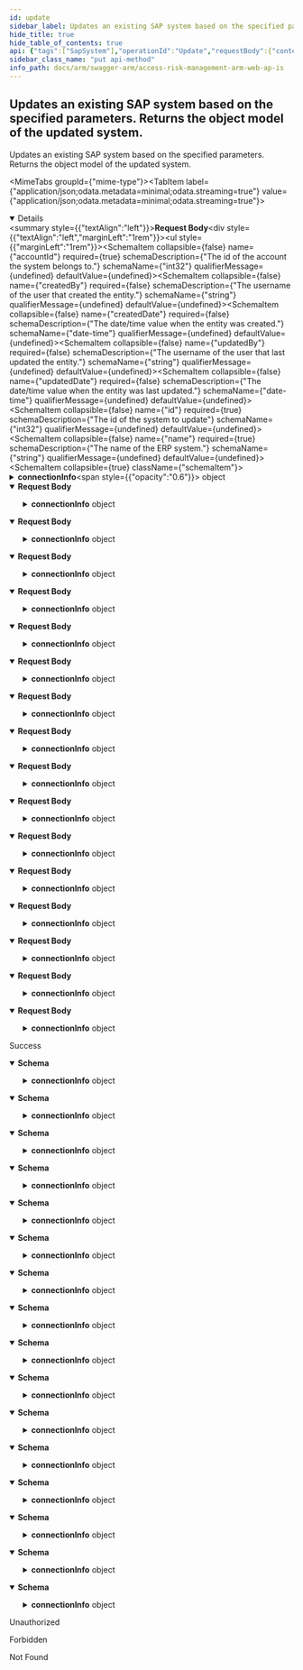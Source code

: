```yaml
---
id: update
sidebar_label: Updates an existing SAP system based on the specified parameters.  Returns the object model of the updated system.
hide_title: true
hide_table_of_contents: true
api: {"tags":["SapSystem"],"operationId":"Update","requestBody":{"content":{"application/json;odata.metadata=minimal;odata.streaming=true":{"schema":{"description":"An object model for SAP system updates.","required":["accountId","id","name"],"type":"object","properties":{"accountId":{"format":"int32","description":"The id of the account the system belongs to.","type":"integer"},"createdBy":{"description":"The username of the user that created the entity.","type":"string"},"createdDate":{"format":"date-time","description":"The date/time value when the entity was created.","type":"string"},"updatedBy":{"description":"The username of the user that last updated the entity.","type":"string"},"updatedDate":{"format":"date-time","description":"The date/time value when the entity was last updated.","type":"string"},"id":{"format":"int32","description":"The id of the system to update","type":"integer"},"name":{"description":"The name of the ERP system.","type":"string"},"connectionInfo":{"description":"Model that represents the SAP connection information.  It implements both marker interfaces to satisfy the current implementation  of IErpSystemService, but should be removed once we move the ERP systems  implementations to the agent permanently.","required":["erpProductVersion","serverAddress","instanceName","clientNumber","systemNumber","eamLogCollectionDelay","sapDateFormat"],"type":"object","properties":{"erpProductVersion":{"description":"The version of the ERP system.","type":"string"},"serverAddress":{"description":"The address of the server where the system is deployed.","type":"string"},"instanceName":{"description":"The name of the system instance.","type":"string"},"clientNumber":{"description":"The client number.","type":"string"},"systemNumber":{"description":"The number of the system.","type":"string"},"eamLogCollectionDelay":{"format":"int32","description":"The delay in hours for EAM log collections.","maximum":48,"minimum":1,"type":"integer"},"timeZone":{"description":"The time zone of the system.","type":"string"},"sapDateFormat":{"enum":["undefined","yMD","yDM","mDY","dMY"],"type":"string"},"sapLanguageCode":{"description":"The SAP language code to use.","type":"string"},"includeUserAddrTable":{"description":"A value indicating whether to include the UserAddr table.","type":"boolean"},"autoRefreshSapInfoAfterSecurityExtract":{"description":"A value indicating whether to refresh the SAP info after a security extract.","type":"boolean"},"isCuaEnabled":{"description":"A value indicating whether Cua is enabled.","type":"boolean"},"cuaChildName":{"description":"The name of the Cua child.","type":"string"},"cuaParentHost":{"description":"The parent host of the Cua.","type":"string"},"cuaParentClientNumber":{"description":"The client number of the Cua parent.","type":"string"},"cuaParentSystemNumber":{"description":"The system number of the Cua parent.","type":"string"}}}}}},"application/json;odata.metadata=minimal;odata.streaming=false":{"schema":{"description":"An object model for SAP system updates.","required":["accountId","id","name"],"type":"object","properties":{"accountId":{"format":"int32","description":"The id of the account the system belongs to.","type":"integer"},"createdBy":{"description":"The username of the user that created the entity.","type":"string"},"createdDate":{"format":"date-time","description":"The date/time value when the entity was created.","type":"string"},"updatedBy":{"description":"The username of the user that last updated the entity.","type":"string"},"updatedDate":{"format":"date-time","description":"The date/time value when the entity was last updated.","type":"string"},"id":{"format":"int32","description":"The id of the system to update","type":"integer"},"name":{"description":"The name of the ERP system.","type":"string"},"connectionInfo":{"description":"Model that represents the SAP connection information.  It implements both marker interfaces to satisfy the current implementation  of IErpSystemService, but should be removed once we move the ERP systems  implementations to the agent permanently.","required":["erpProductVersion","serverAddress","instanceName","clientNumber","systemNumber","eamLogCollectionDelay","sapDateFormat"],"type":"object","properties":{"erpProductVersion":{"description":"The version of the ERP system.","type":"string"},"serverAddress":{"description":"The address of the server where the system is deployed.","type":"string"},"instanceName":{"description":"The name of the system instance.","type":"string"},"clientNumber":{"description":"The client number.","type":"string"},"systemNumber":{"description":"The number of the system.","type":"string"},"eamLogCollectionDelay":{"format":"int32","description":"The delay in hours for EAM log collections.","maximum":48,"minimum":1,"type":"integer"},"timeZone":{"description":"The time zone of the system.","type":"string"},"sapDateFormat":{"enum":["undefined","yMD","yDM","mDY","dMY"],"type":"string"},"sapLanguageCode":{"description":"The SAP language code to use.","type":"string"},"includeUserAddrTable":{"description":"A value indicating whether to include the UserAddr table.","type":"boolean"},"autoRefreshSapInfoAfterSecurityExtract":{"description":"A value indicating whether to refresh the SAP info after a security extract.","type":"boolean"},"isCuaEnabled":{"description":"A value indicating whether Cua is enabled.","type":"boolean"},"cuaChildName":{"description":"The name of the Cua child.","type":"string"},"cuaParentHost":{"description":"The parent host of the Cua.","type":"string"},"cuaParentClientNumber":{"description":"The client number of the Cua parent.","type":"string"},"cuaParentSystemNumber":{"description":"The system number of the Cua parent.","type":"string"}}}}}},"application/json;odata.metadata=minimal":{"schema":{"description":"An object model for SAP system updates.","required":["accountId","id","name"],"type":"object","properties":{"accountId":{"format":"int32","description":"The id of the account the system belongs to.","type":"integer"},"createdBy":{"description":"The username of the user that created the entity.","type":"string"},"createdDate":{"format":"date-time","description":"The date/time value when the entity was created.","type":"string"},"updatedBy":{"description":"The username of the user that last updated the entity.","type":"string"},"updatedDate":{"format":"date-time","description":"The date/time value when the entity was last updated.","type":"string"},"id":{"format":"int32","description":"The id of the system to update","type":"integer"},"name":{"description":"The name of the ERP system.","type":"string"},"connectionInfo":{"description":"Model that represents the SAP connection information.  It implements both marker interfaces to satisfy the current implementation  of IErpSystemService, but should be removed once we move the ERP systems  implementations to the agent permanently.","required":["erpProductVersion","serverAddress","instanceName","clientNumber","systemNumber","eamLogCollectionDelay","sapDateFormat"],"type":"object","properties":{"erpProductVersion":{"description":"The version of the ERP system.","type":"string"},"serverAddress":{"description":"The address of the server where the system is deployed.","type":"string"},"instanceName":{"description":"The name of the system instance.","type":"string"},"clientNumber":{"description":"The client number.","type":"string"},"systemNumber":{"description":"The number of the system.","type":"string"},"eamLogCollectionDelay":{"format":"int32","description":"The delay in hours for EAM log collections.","maximum":48,"minimum":1,"type":"integer"},"timeZone":{"description":"The time zone of the system.","type":"string"},"sapDateFormat":{"enum":["undefined","yMD","yDM","mDY","dMY"],"type":"string"},"sapLanguageCode":{"description":"The SAP language code to use.","type":"string"},"includeUserAddrTable":{"description":"A value indicating whether to include the UserAddr table.","type":"boolean"},"autoRefreshSapInfoAfterSecurityExtract":{"description":"A value indicating whether to refresh the SAP info after a security extract.","type":"boolean"},"isCuaEnabled":{"description":"A value indicating whether Cua is enabled.","type":"boolean"},"cuaChildName":{"description":"The name of the Cua child.","type":"string"},"cuaParentHost":{"description":"The parent host of the Cua.","type":"string"},"cuaParentClientNumber":{"description":"The client number of the Cua parent.","type":"string"},"cuaParentSystemNumber":{"description":"The system number of the Cua parent.","type":"string"}}}}}},"application/json;odata.metadata=full;odata.streaming=true":{"schema":{"description":"An object model for SAP system updates.","required":["accountId","id","name"],"type":"object","properties":{"accountId":{"format":"int32","description":"The id of the account the system belongs to.","type":"integer"},"createdBy":{"description":"The username of the user that created the entity.","type":"string"},"createdDate":{"format":"date-time","description":"The date/time value when the entity was created.","type":"string"},"updatedBy":{"description":"The username of the user that last updated the entity.","type":"string"},"updatedDate":{"format":"date-time","description":"The date/time value when the entity was last updated.","type":"string"},"id":{"format":"int32","description":"The id of the system to update","type":"integer"},"name":{"description":"The name of the ERP system.","type":"string"},"connectionInfo":{"description":"Model that represents the SAP connection information.  It implements both marker interfaces to satisfy the current implementation  of IErpSystemService, but should be removed once we move the ERP systems  implementations to the agent permanently.","required":["erpProductVersion","serverAddress","instanceName","clientNumber","systemNumber","eamLogCollectionDelay","sapDateFormat"],"type":"object","properties":{"erpProductVersion":{"description":"The version of the ERP system.","type":"string"},"serverAddress":{"description":"The address of the server where the system is deployed.","type":"string"},"instanceName":{"description":"The name of the system instance.","type":"string"},"clientNumber":{"description":"The client number.","type":"string"},"systemNumber":{"description":"The number of the system.","type":"string"},"eamLogCollectionDelay":{"format":"int32","description":"The delay in hours for EAM log collections.","maximum":48,"minimum":1,"type":"integer"},"timeZone":{"description":"The time zone of the system.","type":"string"},"sapDateFormat":{"enum":["undefined","yMD","yDM","mDY","dMY"],"type":"string"},"sapLanguageCode":{"description":"The SAP language code to use.","type":"string"},"includeUserAddrTable":{"description":"A value indicating whether to include the UserAddr table.","type":"boolean"},"autoRefreshSapInfoAfterSecurityExtract":{"description":"A value indicating whether to refresh the SAP info after a security extract.","type":"boolean"},"isCuaEnabled":{"description":"A value indicating whether Cua is enabled.","type":"boolean"},"cuaChildName":{"description":"The name of the Cua child.","type":"string"},"cuaParentHost":{"description":"The parent host of the Cua.","type":"string"},"cuaParentClientNumber":{"description":"The client number of the Cua parent.","type":"string"},"cuaParentSystemNumber":{"description":"The system number of the Cua parent.","type":"string"}}}}}},"application/json;odata.metadata=full;odata.streaming=false":{"schema":{"description":"An object model for SAP system updates.","required":["accountId","id","name"],"type":"object","properties":{"accountId":{"format":"int32","description":"The id of the account the system belongs to.","type":"integer"},"createdBy":{"description":"The username of the user that created the entity.","type":"string"},"createdDate":{"format":"date-time","description":"The date/time value when the entity was created.","type":"string"},"updatedBy":{"description":"The username of the user that last updated the entity.","type":"string"},"updatedDate":{"format":"date-time","description":"The date/time value when the entity was last updated.","type":"string"},"id":{"format":"int32","description":"The id of the system to update","type":"integer"},"name":{"description":"The name of the ERP system.","type":"string"},"connectionInfo":{"description":"Model that represents the SAP connection information.  It implements both marker interfaces to satisfy the current implementation  of IErpSystemService, but should be removed once we move the ERP systems  implementations to the agent permanently.","required":["erpProductVersion","serverAddress","instanceName","clientNumber","systemNumber","eamLogCollectionDelay","sapDateFormat"],"type":"object","properties":{"erpProductVersion":{"description":"The version of the ERP system.","type":"string"},"serverAddress":{"description":"The address of the server where the system is deployed.","type":"string"},"instanceName":{"description":"The name of the system instance.","type":"string"},"clientNumber":{"description":"The client number.","type":"string"},"systemNumber":{"description":"The number of the system.","type":"string"},"eamLogCollectionDelay":{"format":"int32","description":"The delay in hours for EAM log collections.","maximum":48,"minimum":1,"type":"integer"},"timeZone":{"description":"The time zone of the system.","type":"string"},"sapDateFormat":{"enum":["undefined","yMD","yDM","mDY","dMY"],"type":"string"},"sapLanguageCode":{"description":"The SAP language code to use.","type":"string"},"includeUserAddrTable":{"description":"A value indicating whether to include the UserAddr table.","type":"boolean"},"autoRefreshSapInfoAfterSecurityExtract":{"description":"A value indicating whether to refresh the SAP info after a security extract.","type":"boolean"},"isCuaEnabled":{"description":"A value indicating whether Cua is enabled.","type":"boolean"},"cuaChildName":{"description":"The name of the Cua child.","type":"string"},"cuaParentHost":{"description":"The parent host of the Cua.","type":"string"},"cuaParentClientNumber":{"description":"The client number of the Cua parent.","type":"string"},"cuaParentSystemNumber":{"description":"The system number of the Cua parent.","type":"string"}}}}}},"application/json;odata.metadata=full":{"schema":{"description":"An object model for SAP system updates.","required":["accountId","id","name"],"type":"object","properties":{"accountId":{"format":"int32","description":"The id of the account the system belongs to.","type":"integer"},"createdBy":{"description":"The username of the user that created the entity.","type":"string"},"createdDate":{"format":"date-time","description":"The date/time value when the entity was created.","type":"string"},"updatedBy":{"description":"The username of the user that last updated the entity.","type":"string"},"updatedDate":{"format":"date-time","description":"The date/time value when the entity was last updated.","type":"string"},"id":{"format":"int32","description":"The id of the system to update","type":"integer"},"name":{"description":"The name of the ERP system.","type":"string"},"connectionInfo":{"description":"Model that represents the SAP connection information.  It implements both marker interfaces to satisfy the current implementation  of IErpSystemService, but should be removed once we move the ERP systems  implementations to the agent permanently.","required":["erpProductVersion","serverAddress","instanceName","clientNumber","systemNumber","eamLogCollectionDelay","sapDateFormat"],"type":"object","properties":{"erpProductVersion":{"description":"The version of the ERP system.","type":"string"},"serverAddress":{"description":"The address of the server where the system is deployed.","type":"string"},"instanceName":{"description":"The name of the system instance.","type":"string"},"clientNumber":{"description":"The client number.","type":"string"},"systemNumber":{"description":"The number of the system.","type":"string"},"eamLogCollectionDelay":{"format":"int32","description":"The delay in hours for EAM log collections.","maximum":48,"minimum":1,"type":"integer"},"timeZone":{"description":"The time zone of the system.","type":"string"},"sapDateFormat":{"enum":["undefined","yMD","yDM","mDY","dMY"],"type":"string"},"sapLanguageCode":{"description":"The SAP language code to use.","type":"string"},"includeUserAddrTable":{"description":"A value indicating whether to include the UserAddr table.","type":"boolean"},"autoRefreshSapInfoAfterSecurityExtract":{"description":"A value indicating whether to refresh the SAP info after a security extract.","type":"boolean"},"isCuaEnabled":{"description":"A value indicating whether Cua is enabled.","type":"boolean"},"cuaChildName":{"description":"The name of the Cua child.","type":"string"},"cuaParentHost":{"description":"The parent host of the Cua.","type":"string"},"cuaParentClientNumber":{"description":"The client number of the Cua parent.","type":"string"},"cuaParentSystemNumber":{"description":"The system number of the Cua parent.","type":"string"}}}}}},"application/json;odata.metadata=none;odata.streaming=true":{"schema":{"description":"An object model for SAP system updates.","required":["accountId","id","name"],"type":"object","properties":{"accountId":{"format":"int32","description":"The id of the account the system belongs to.","type":"integer"},"createdBy":{"description":"The username of the user that created the entity.","type":"string"},"createdDate":{"format":"date-time","description":"The date/time value when the entity was created.","type":"string"},"updatedBy":{"description":"The username of the user that last updated the entity.","type":"string"},"updatedDate":{"format":"date-time","description":"The date/time value when the entity was last updated.","type":"string"},"id":{"format":"int32","description":"The id of the system to update","type":"integer"},"name":{"description":"The name of the ERP system.","type":"string"},"connectionInfo":{"description":"Model that represents the SAP connection information.  It implements both marker interfaces to satisfy the current implementation  of IErpSystemService, but should be removed once we move the ERP systems  implementations to the agent permanently.","required":["erpProductVersion","serverAddress","instanceName","clientNumber","systemNumber","eamLogCollectionDelay","sapDateFormat"],"type":"object","properties":{"erpProductVersion":{"description":"The version of the ERP system.","type":"string"},"serverAddress":{"description":"The address of the server where the system is deployed.","type":"string"},"instanceName":{"description":"The name of the system instance.","type":"string"},"clientNumber":{"description":"The client number.","type":"string"},"systemNumber":{"description":"The number of the system.","type":"string"},"eamLogCollectionDelay":{"format":"int32","description":"The delay in hours for EAM log collections.","maximum":48,"minimum":1,"type":"integer"},"timeZone":{"description":"The time zone of the system.","type":"string"},"sapDateFormat":{"enum":["undefined","yMD","yDM","mDY","dMY"],"type":"string"},"sapLanguageCode":{"description":"The SAP language code to use.","type":"string"},"includeUserAddrTable":{"description":"A value indicating whether to include the UserAddr table.","type":"boolean"},"autoRefreshSapInfoAfterSecurityExtract":{"description":"A value indicating whether to refresh the SAP info after a security extract.","type":"boolean"},"isCuaEnabled":{"description":"A value indicating whether Cua is enabled.","type":"boolean"},"cuaChildName":{"description":"The name of the Cua child.","type":"string"},"cuaParentHost":{"description":"The parent host of the Cua.","type":"string"},"cuaParentClientNumber":{"description":"The client number of the Cua parent.","type":"string"},"cuaParentSystemNumber":{"description":"The system number of the Cua parent.","type":"string"}}}}}},"application/json;odata.metadata=none;odata.streaming=false":{"schema":{"description":"An object model for SAP system updates.","required":["accountId","id","name"],"type":"object","properties":{"accountId":{"format":"int32","description":"The id of the account the system belongs to.","type":"integer"},"createdBy":{"description":"The username of the user that created the entity.","type":"string"},"createdDate":{"format":"date-time","description":"The date/time value when the entity was created.","type":"string"},"updatedBy":{"description":"The username of the user that last updated the entity.","type":"string"},"updatedDate":{"format":"date-time","description":"The date/time value when the entity was last updated.","type":"string"},"id":{"format":"int32","description":"The id of the system to update","type":"integer"},"name":{"description":"The name of the ERP system.","type":"string"},"connectionInfo":{"description":"Model that represents the SAP connection information.  It implements both marker interfaces to satisfy the current implementation  of IErpSystemService, but should be removed once we move the ERP systems  implementations to the agent permanently.","required":["erpProductVersion","serverAddress","instanceName","clientNumber","systemNumber","eamLogCollectionDelay","sapDateFormat"],"type":"object","properties":{"erpProductVersion":{"description":"The version of the ERP system.","type":"string"},"serverAddress":{"description":"The address of the server where the system is deployed.","type":"string"},"instanceName":{"description":"The name of the system instance.","type":"string"},"clientNumber":{"description":"The client number.","type":"string"},"systemNumber":{"description":"The number of the system.","type":"string"},"eamLogCollectionDelay":{"format":"int32","description":"The delay in hours for EAM log collections.","maximum":48,"minimum":1,"type":"integer"},"timeZone":{"description":"The time zone of the system.","type":"string"},"sapDateFormat":{"enum":["undefined","yMD","yDM","mDY","dMY"],"type":"string"},"sapLanguageCode":{"description":"The SAP language code to use.","type":"string"},"includeUserAddrTable":{"description":"A value indicating whether to include the UserAddr table.","type":"boolean"},"autoRefreshSapInfoAfterSecurityExtract":{"description":"A value indicating whether to refresh the SAP info after a security extract.","type":"boolean"},"isCuaEnabled":{"description":"A value indicating whether Cua is enabled.","type":"boolean"},"cuaChildName":{"description":"The name of the Cua child.","type":"string"},"cuaParentHost":{"description":"The parent host of the Cua.","type":"string"},"cuaParentClientNumber":{"description":"The client number of the Cua parent.","type":"string"},"cuaParentSystemNumber":{"description":"The system number of the Cua parent.","type":"string"}}}}}},"application/json;odata.metadata=none":{"schema":{"description":"An object model for SAP system updates.","required":["accountId","id","name"],"type":"object","properties":{"accountId":{"format":"int32","description":"The id of the account the system belongs to.","type":"integer"},"createdBy":{"description":"The username of the user that created the entity.","type":"string"},"createdDate":{"format":"date-time","description":"The date/time value when the entity was created.","type":"string"},"updatedBy":{"description":"The username of the user that last updated the entity.","type":"string"},"updatedDate":{"format":"date-time","description":"The date/time value when the entity was last updated.","type":"string"},"id":{"format":"int32","description":"The id of the system to update","type":"integer"},"name":{"description":"The name of the ERP system.","type":"string"},"connectionInfo":{"description":"Model that represents the SAP connection information.  It implements both marker interfaces to satisfy the current implementation  of IErpSystemService, but should be removed once we move the ERP systems  implementations to the agent permanently.","required":["erpProductVersion","serverAddress","instanceName","clientNumber","systemNumber","eamLogCollectionDelay","sapDateFormat"],"type":"object","properties":{"erpProductVersion":{"description":"The version of the ERP system.","type":"string"},"serverAddress":{"description":"The address of the server where the system is deployed.","type":"string"},"instanceName":{"description":"The name of the system instance.","type":"string"},"clientNumber":{"description":"The client number.","type":"string"},"systemNumber":{"description":"The number of the system.","type":"string"},"eamLogCollectionDelay":{"format":"int32","description":"The delay in hours for EAM log collections.","maximum":48,"minimum":1,"type":"integer"},"timeZone":{"description":"The time zone of the system.","type":"string"},"sapDateFormat":{"enum":["undefined","yMD","yDM","mDY","dMY"],"type":"string"},"sapLanguageCode":{"description":"The SAP language code to use.","type":"string"},"includeUserAddrTable":{"description":"A value indicating whether to include the UserAddr table.","type":"boolean"},"autoRefreshSapInfoAfterSecurityExtract":{"description":"A value indicating whether to refresh the SAP info after a security extract.","type":"boolean"},"isCuaEnabled":{"description":"A value indicating whether Cua is enabled.","type":"boolean"},"cuaChildName":{"description":"The name of the Cua child.","type":"string"},"cuaParentHost":{"description":"The parent host of the Cua.","type":"string"},"cuaParentClientNumber":{"description":"The client number of the Cua parent.","type":"string"},"cuaParentSystemNumber":{"description":"The system number of the Cua parent.","type":"string"}}}}}},"application/json;odata.streaming=true":{"schema":{"description":"An object model for SAP system updates.","required":["accountId","id","name"],"type":"object","properties":{"accountId":{"format":"int32","description":"The id of the account the system belongs to.","type":"integer"},"createdBy":{"description":"The username of the user that created the entity.","type":"string"},"createdDate":{"format":"date-time","description":"The date/time value when the entity was created.","type":"string"},"updatedBy":{"description":"The username of the user that last updated the entity.","type":"string"},"updatedDate":{"format":"date-time","description":"The date/time value when the entity was last updated.","type":"string"},"id":{"format":"int32","description":"The id of the system to update","type":"integer"},"name":{"description":"The name of the ERP system.","type":"string"},"connectionInfo":{"description":"Model that represents the SAP connection information.  It implements both marker interfaces to satisfy the current implementation  of IErpSystemService, but should be removed once we move the ERP systems  implementations to the agent permanently.","required":["erpProductVersion","serverAddress","instanceName","clientNumber","systemNumber","eamLogCollectionDelay","sapDateFormat"],"type":"object","properties":{"erpProductVersion":{"description":"The version of the ERP system.","type":"string"},"serverAddress":{"description":"The address of the server where the system is deployed.","type":"string"},"instanceName":{"description":"The name of the system instance.","type":"string"},"clientNumber":{"description":"The client number.","type":"string"},"systemNumber":{"description":"The number of the system.","type":"string"},"eamLogCollectionDelay":{"format":"int32","description":"The delay in hours for EAM log collections.","maximum":48,"minimum":1,"type":"integer"},"timeZone":{"description":"The time zone of the system.","type":"string"},"sapDateFormat":{"enum":["undefined","yMD","yDM","mDY","dMY"],"type":"string"},"sapLanguageCode":{"description":"The SAP language code to use.","type":"string"},"includeUserAddrTable":{"description":"A value indicating whether to include the UserAddr table.","type":"boolean"},"autoRefreshSapInfoAfterSecurityExtract":{"description":"A value indicating whether to refresh the SAP info after a security extract.","type":"boolean"},"isCuaEnabled":{"description":"A value indicating whether Cua is enabled.","type":"boolean"},"cuaChildName":{"description":"The name of the Cua child.","type":"string"},"cuaParentHost":{"description":"The parent host of the Cua.","type":"string"},"cuaParentClientNumber":{"description":"The client number of the Cua parent.","type":"string"},"cuaParentSystemNumber":{"description":"The system number of the Cua parent.","type":"string"}}}}}},"application/json;odata.streaming=false":{"schema":{"description":"An object model for SAP system updates.","required":["accountId","id","name"],"type":"object","properties":{"accountId":{"format":"int32","description":"The id of the account the system belongs to.","type":"integer"},"createdBy":{"description":"The username of the user that created the entity.","type":"string"},"createdDate":{"format":"date-time","description":"The date/time value when the entity was created.","type":"string"},"updatedBy":{"description":"The username of the user that last updated the entity.","type":"string"},"updatedDate":{"format":"date-time","description":"The date/time value when the entity was last updated.","type":"string"},"id":{"format":"int32","description":"The id of the system to update","type":"integer"},"name":{"description":"The name of the ERP system.","type":"string"},"connectionInfo":{"description":"Model that represents the SAP connection information.  It implements both marker interfaces to satisfy the current implementation  of IErpSystemService, but should be removed once we move the ERP systems  implementations to the agent permanently.","required":["erpProductVersion","serverAddress","instanceName","clientNumber","systemNumber","eamLogCollectionDelay","sapDateFormat"],"type":"object","properties":{"erpProductVersion":{"description":"The version of the ERP system.","type":"string"},"serverAddress":{"description":"The address of the server where the system is deployed.","type":"string"},"instanceName":{"description":"The name of the system instance.","type":"string"},"clientNumber":{"description":"The client number.","type":"string"},"systemNumber":{"description":"The number of the system.","type":"string"},"eamLogCollectionDelay":{"format":"int32","description":"The delay in hours for EAM log collections.","maximum":48,"minimum":1,"type":"integer"},"timeZone":{"description":"The time zone of the system.","type":"string"},"sapDateFormat":{"enum":["undefined","yMD","yDM","mDY","dMY"],"type":"string"},"sapLanguageCode":{"description":"The SAP language code to use.","type":"string"},"includeUserAddrTable":{"description":"A value indicating whether to include the UserAddr table.","type":"boolean"},"autoRefreshSapInfoAfterSecurityExtract":{"description":"A value indicating whether to refresh the SAP info after a security extract.","type":"boolean"},"isCuaEnabled":{"description":"A value indicating whether Cua is enabled.","type":"boolean"},"cuaChildName":{"description":"The name of the Cua child.","type":"string"},"cuaParentHost":{"description":"The parent host of the Cua.","type":"string"},"cuaParentClientNumber":{"description":"The client number of the Cua parent.","type":"string"},"cuaParentSystemNumber":{"description":"The system number of the Cua parent.","type":"string"}}}}}},"application/json":{"schema":{"description":"An object model for SAP system updates.","required":["accountId","id","name"],"type":"object","properties":{"accountId":{"format":"int32","description":"The id of the account the system belongs to.","type":"integer"},"createdBy":{"description":"The username of the user that created the entity.","type":"string"},"createdDate":{"format":"date-time","description":"The date/time value when the entity was created.","type":"string"},"updatedBy":{"description":"The username of the user that last updated the entity.","type":"string"},"updatedDate":{"format":"date-time","description":"The date/time value when the entity was last updated.","type":"string"},"id":{"format":"int32","description":"The id of the system to update","type":"integer"},"name":{"description":"The name of the ERP system.","type":"string"},"connectionInfo":{"description":"Model that represents the SAP connection information.  It implements both marker interfaces to satisfy the current implementation  of IErpSystemService, but should be removed once we move the ERP systems  implementations to the agent permanently.","required":["erpProductVersion","serverAddress","instanceName","clientNumber","systemNumber","eamLogCollectionDelay","sapDateFormat"],"type":"object","properties":{"erpProductVersion":{"description":"The version of the ERP system.","type":"string"},"serverAddress":{"description":"The address of the server where the system is deployed.","type":"string"},"instanceName":{"description":"The name of the system instance.","type":"string"},"clientNumber":{"description":"The client number.","type":"string"},"systemNumber":{"description":"The number of the system.","type":"string"},"eamLogCollectionDelay":{"format":"int32","description":"The delay in hours for EAM log collections.","maximum":48,"minimum":1,"type":"integer"},"timeZone":{"description":"The time zone of the system.","type":"string"},"sapDateFormat":{"enum":["undefined","yMD","yDM","mDY","dMY"],"type":"string"},"sapLanguageCode":{"description":"The SAP language code to use.","type":"string"},"includeUserAddrTable":{"description":"A value indicating whether to include the UserAddr table.","type":"boolean"},"autoRefreshSapInfoAfterSecurityExtract":{"description":"A value indicating whether to refresh the SAP info after a security extract.","type":"boolean"},"isCuaEnabled":{"description":"A value indicating whether Cua is enabled.","type":"boolean"},"cuaChildName":{"description":"The name of the Cua child.","type":"string"},"cuaParentHost":{"description":"The parent host of the Cua.","type":"string"},"cuaParentClientNumber":{"description":"The client number of the Cua parent.","type":"string"},"cuaParentSystemNumber":{"description":"The system number of the Cua parent.","type":"string"}}}}}},"application/xml":{"schema":{"description":"An object model for SAP system updates.","required":["accountId","id","name"],"type":"object","properties":{"accountId":{"format":"int32","description":"The id of the account the system belongs to.","type":"integer"},"createdBy":{"description":"The username of the user that created the entity.","type":"string"},"createdDate":{"format":"date-time","description":"The date/time value when the entity was created.","type":"string"},"updatedBy":{"description":"The username of the user that last updated the entity.","type":"string"},"updatedDate":{"format":"date-time","description":"The date/time value when the entity was last updated.","type":"string"},"id":{"format":"int32","description":"The id of the system to update","type":"integer"},"name":{"description":"The name of the ERP system.","type":"string"},"connectionInfo":{"description":"Model that represents the SAP connection information.  It implements both marker interfaces to satisfy the current implementation  of IErpSystemService, but should be removed once we move the ERP systems  implementations to the agent permanently.","required":["erpProductVersion","serverAddress","instanceName","clientNumber","systemNumber","eamLogCollectionDelay","sapDateFormat"],"type":"object","properties":{"erpProductVersion":{"description":"The version of the ERP system.","type":"string"},"serverAddress":{"description":"The address of the server where the system is deployed.","type":"string"},"instanceName":{"description":"The name of the system instance.","type":"string"},"clientNumber":{"description":"The client number.","type":"string"},"systemNumber":{"description":"The number of the system.","type":"string"},"eamLogCollectionDelay":{"format":"int32","description":"The delay in hours for EAM log collections.","maximum":48,"minimum":1,"type":"integer"},"timeZone":{"description":"The time zone of the system.","type":"string"},"sapDateFormat":{"enum":["undefined","yMD","yDM","mDY","dMY"],"type":"string"},"sapLanguageCode":{"description":"The SAP language code to use.","type":"string"},"includeUserAddrTable":{"description":"A value indicating whether to include the UserAddr table.","type":"boolean"},"autoRefreshSapInfoAfterSecurityExtract":{"description":"A value indicating whether to refresh the SAP info after a security extract.","type":"boolean"},"isCuaEnabled":{"description":"A value indicating whether Cua is enabled.","type":"boolean"},"cuaChildName":{"description":"The name of the Cua child.","type":"string"},"cuaParentHost":{"description":"The parent host of the Cua.","type":"string"},"cuaParentClientNumber":{"description":"The client number of the Cua parent.","type":"string"},"cuaParentSystemNumber":{"description":"The system number of the Cua parent.","type":"string"}}}}}},"application/prs.odatatestxx-odata":{"schema":{"description":"An object model for SAP system updates.","required":["accountId","id","name"],"type":"object","properties":{"accountId":{"format":"int32","description":"The id of the account the system belongs to.","type":"integer"},"createdBy":{"description":"The username of the user that created the entity.","type":"string"},"createdDate":{"format":"date-time","description":"The date/time value when the entity was created.","type":"string"},"updatedBy":{"description":"The username of the user that last updated the entity.","type":"string"},"updatedDate":{"format":"date-time","description":"The date/time value when the entity was last updated.","type":"string"},"id":{"format":"int32","description":"The id of the system to update","type":"integer"},"name":{"description":"The name of the ERP system.","type":"string"},"connectionInfo":{"description":"Model that represents the SAP connection information.  It implements both marker interfaces to satisfy the current implementation  of IErpSystemService, but should be removed once we move the ERP systems  implementations to the agent permanently.","required":["erpProductVersion","serverAddress","instanceName","clientNumber","systemNumber","eamLogCollectionDelay","sapDateFormat"],"type":"object","properties":{"erpProductVersion":{"description":"The version of the ERP system.","type":"string"},"serverAddress":{"description":"The address of the server where the system is deployed.","type":"string"},"instanceName":{"description":"The name of the system instance.","type":"string"},"clientNumber":{"description":"The client number.","type":"string"},"systemNumber":{"description":"The number of the system.","type":"string"},"eamLogCollectionDelay":{"format":"int32","description":"The delay in hours for EAM log collections.","maximum":48,"minimum":1,"type":"integer"},"timeZone":{"description":"The time zone of the system.","type":"string"},"sapDateFormat":{"enum":["undefined","yMD","yDM","mDY","dMY"],"type":"string"},"sapLanguageCode":{"description":"The SAP language code to use.","type":"string"},"includeUserAddrTable":{"description":"A value indicating whether to include the UserAddr table.","type":"boolean"},"autoRefreshSapInfoAfterSecurityExtract":{"description":"A value indicating whether to refresh the SAP info after a security extract.","type":"boolean"},"isCuaEnabled":{"description":"A value indicating whether Cua is enabled.","type":"boolean"},"cuaChildName":{"description":"The name of the Cua child.","type":"string"},"cuaParentHost":{"description":"The parent host of the Cua.","type":"string"},"cuaParentClientNumber":{"description":"The client number of the Cua parent.","type":"string"},"cuaParentSystemNumber":{"description":"The system number of the Cua parent.","type":"string"}}}}}},"application/json-patch+json":{"schema":{"description":"An object model for SAP system updates.","required":["accountId","id","name"],"type":"object","properties":{"accountId":{"format":"int32","description":"The id of the account the system belongs to.","type":"integer"},"createdBy":{"description":"The username of the user that created the entity.","type":"string"},"createdDate":{"format":"date-time","description":"The date/time value when the entity was created.","type":"string"},"updatedBy":{"description":"The username of the user that last updated the entity.","type":"string"},"updatedDate":{"format":"date-time","description":"The date/time value when the entity was last updated.","type":"string"},"id":{"format":"int32","description":"The id of the system to update","type":"integer"},"name":{"description":"The name of the ERP system.","type":"string"},"connectionInfo":{"description":"Model that represents the SAP connection information.  It implements both marker interfaces to satisfy the current implementation  of IErpSystemService, but should be removed once we move the ERP systems  implementations to the agent permanently.","required":["erpProductVersion","serverAddress","instanceName","clientNumber","systemNumber","eamLogCollectionDelay","sapDateFormat"],"type":"object","properties":{"erpProductVersion":{"description":"The version of the ERP system.","type":"string"},"serverAddress":{"description":"The address of the server where the system is deployed.","type":"string"},"instanceName":{"description":"The name of the system instance.","type":"string"},"clientNumber":{"description":"The client number.","type":"string"},"systemNumber":{"description":"The number of the system.","type":"string"},"eamLogCollectionDelay":{"format":"int32","description":"The delay in hours for EAM log collections.","maximum":48,"minimum":1,"type":"integer"},"timeZone":{"description":"The time zone of the system.","type":"string"},"sapDateFormat":{"enum":["undefined","yMD","yDM","mDY","dMY"],"type":"string"},"sapLanguageCode":{"description":"The SAP language code to use.","type":"string"},"includeUserAddrTable":{"description":"A value indicating whether to include the UserAddr table.","type":"boolean"},"autoRefreshSapInfoAfterSecurityExtract":{"description":"A value indicating whether to refresh the SAP info after a security extract.","type":"boolean"},"isCuaEnabled":{"description":"A value indicating whether Cua is enabled.","type":"boolean"},"cuaChildName":{"description":"The name of the Cua child.","type":"string"},"cuaParentHost":{"description":"The parent host of the Cua.","type":"string"},"cuaParentClientNumber":{"description":"The client number of the Cua parent.","type":"string"},"cuaParentSystemNumber":{"description":"The system number of the Cua parent.","type":"string"}}}}}},"text/json":{"schema":{"description":"An object model for SAP system updates.","required":["accountId","id","name"],"type":"object","properties":{"accountId":{"format":"int32","description":"The id of the account the system belongs to.","type":"integer"},"createdBy":{"description":"The username of the user that created the entity.","type":"string"},"createdDate":{"format":"date-time","description":"The date/time value when the entity was created.","type":"string"},"updatedBy":{"description":"The username of the user that last updated the entity.","type":"string"},"updatedDate":{"format":"date-time","description":"The date/time value when the entity was last updated.","type":"string"},"id":{"format":"int32","description":"The id of the system to update","type":"integer"},"name":{"description":"The name of the ERP system.","type":"string"},"connectionInfo":{"description":"Model that represents the SAP connection information.  It implements both marker interfaces to satisfy the current implementation  of IErpSystemService, but should be removed once we move the ERP systems  implementations to the agent permanently.","required":["erpProductVersion","serverAddress","instanceName","clientNumber","systemNumber","eamLogCollectionDelay","sapDateFormat"],"type":"object","properties":{"erpProductVersion":{"description":"The version of the ERP system.","type":"string"},"serverAddress":{"description":"The address of the server where the system is deployed.","type":"string"},"instanceName":{"description":"The name of the system instance.","type":"string"},"clientNumber":{"description":"The client number.","type":"string"},"systemNumber":{"description":"The number of the system.","type":"string"},"eamLogCollectionDelay":{"format":"int32","description":"The delay in hours for EAM log collections.","maximum":48,"minimum":1,"type":"integer"},"timeZone":{"description":"The time zone of the system.","type":"string"},"sapDateFormat":{"enum":["undefined","yMD","yDM","mDY","dMY"],"type":"string"},"sapLanguageCode":{"description":"The SAP language code to use.","type":"string"},"includeUserAddrTable":{"description":"A value indicating whether to include the UserAddr table.","type":"boolean"},"autoRefreshSapInfoAfterSecurityExtract":{"description":"A value indicating whether to refresh the SAP info after a security extract.","type":"boolean"},"isCuaEnabled":{"description":"A value indicating whether Cua is enabled.","type":"boolean"},"cuaChildName":{"description":"The name of the Cua child.","type":"string"},"cuaParentHost":{"description":"The parent host of the Cua.","type":"string"},"cuaParentClientNumber":{"description":"The client number of the Cua parent.","type":"string"},"cuaParentSystemNumber":{"description":"The system number of the Cua parent.","type":"string"}}}}}},"application/*+json":{"schema":{"description":"An object model for SAP system updates.","required":["accountId","id","name"],"type":"object","properties":{"accountId":{"format":"int32","description":"The id of the account the system belongs to.","type":"integer"},"createdBy":{"description":"The username of the user that created the entity.","type":"string"},"createdDate":{"format":"date-time","description":"The date/time value when the entity was created.","type":"string"},"updatedBy":{"description":"The username of the user that last updated the entity.","type":"string"},"updatedDate":{"format":"date-time","description":"The date/time value when the entity was last updated.","type":"string"},"id":{"format":"int32","description":"The id of the system to update","type":"integer"},"name":{"description":"The name of the ERP system.","type":"string"},"connectionInfo":{"description":"Model that represents the SAP connection information.  It implements both marker interfaces to satisfy the current implementation  of IErpSystemService, but should be removed once we move the ERP systems  implementations to the agent permanently.","required":["erpProductVersion","serverAddress","instanceName","clientNumber","systemNumber","eamLogCollectionDelay","sapDateFormat"],"type":"object","properties":{"erpProductVersion":{"description":"The version of the ERP system.","type":"string"},"serverAddress":{"description":"The address of the server where the system is deployed.","type":"string"},"instanceName":{"description":"The name of the system instance.","type":"string"},"clientNumber":{"description":"The client number.","type":"string"},"systemNumber":{"description":"The number of the system.","type":"string"},"eamLogCollectionDelay":{"format":"int32","description":"The delay in hours for EAM log collections.","maximum":48,"minimum":1,"type":"integer"},"timeZone":{"description":"The time zone of the system.","type":"string"},"sapDateFormat":{"enum":["undefined","yMD","yDM","mDY","dMY"],"type":"string"},"sapLanguageCode":{"description":"The SAP language code to use.","type":"string"},"includeUserAddrTable":{"description":"A value indicating whether to include the UserAddr table.","type":"boolean"},"autoRefreshSapInfoAfterSecurityExtract":{"description":"A value indicating whether to refresh the SAP info after a security extract.","type":"boolean"},"isCuaEnabled":{"description":"A value indicating whether Cua is enabled.","type":"boolean"},"cuaChildName":{"description":"The name of the Cua child.","type":"string"},"cuaParentHost":{"description":"The parent host of the Cua.","type":"string"},"cuaParentClientNumber":{"description":"The client number of the Cua parent.","type":"string"},"cuaParentSystemNumber":{"description":"The system number of the Cua parent.","type":"string"}}}}}}}},"responses":{"200":{"description":"Success","content":{"application/json;odata.metadata=minimal;odata.streaming=true":{"schema":{"description":"Represents an ERP system in Access Risk Management. Doesn't contain sensitive information.","type":"object","properties":{"id":{"format":"int32","description":"The id of the ERP system.","type":"integer"},"name":{"description":"The name of the ERP system.","type":"string"},"type":{"enum":["undefined","sap","successFactors","ariba","concur","uConnect"],"type":"string"},"accountId":{"format":"int32","description":"Represents the id of the legacy account.","type":"integer"},"customerId":{"format":"uuid","description":"Represents the id of the Gaia customer account.","type":"string"},"softDeleted":{"description":"Deletion flag.","type":"boolean"},"updatedBy":{"description":"The username of the user that last updated the entity.","type":"string"},"updatedDate":{"format":"date-time","description":"The date/time value when the entity was last updated.","type":"string"},"createdBy":{"description":"The username of the user that created the entity.","type":"string"},"createdDate":{"format":"date-time","description":"The date/time value when the entity was created.","type":"string"},"connectionInfo":{"description":"Marker interface. ERP specific models must inherit it to return non sensitive connection information","type":"object","properties":{}}}}},"application/json;odata.metadata=minimal;odata.streaming=false":{"schema":{"description":"Represents an ERP system in Access Risk Management. Doesn't contain sensitive information.","type":"object","properties":{"id":{"format":"int32","description":"The id of the ERP system.","type":"integer"},"name":{"description":"The name of the ERP system.","type":"string"},"type":{"enum":["undefined","sap","successFactors","ariba","concur","uConnect"],"type":"string"},"accountId":{"format":"int32","description":"Represents the id of the legacy account.","type":"integer"},"customerId":{"format":"uuid","description":"Represents the id of the Gaia customer account.","type":"string"},"softDeleted":{"description":"Deletion flag.","type":"boolean"},"updatedBy":{"description":"The username of the user that last updated the entity.","type":"string"},"updatedDate":{"format":"date-time","description":"The date/time value when the entity was last updated.","type":"string"},"createdBy":{"description":"The username of the user that created the entity.","type":"string"},"createdDate":{"format":"date-time","description":"The date/time value when the entity was created.","type":"string"},"connectionInfo":{"description":"Marker interface. ERP specific models must inherit it to return non sensitive connection information","type":"object","properties":{}}}}},"application/json;odata.metadata=minimal":{"schema":{"description":"Represents an ERP system in Access Risk Management. Doesn't contain sensitive information.","type":"object","properties":{"id":{"format":"int32","description":"The id of the ERP system.","type":"integer"},"name":{"description":"The name of the ERP system.","type":"string"},"type":{"enum":["undefined","sap","successFactors","ariba","concur","uConnect"],"type":"string"},"accountId":{"format":"int32","description":"Represents the id of the legacy account.","type":"integer"},"customerId":{"format":"uuid","description":"Represents the id of the Gaia customer account.","type":"string"},"softDeleted":{"description":"Deletion flag.","type":"boolean"},"updatedBy":{"description":"The username of the user that last updated the entity.","type":"string"},"updatedDate":{"format":"date-time","description":"The date/time value when the entity was last updated.","type":"string"},"createdBy":{"description":"The username of the user that created the entity.","type":"string"},"createdDate":{"format":"date-time","description":"The date/time value when the entity was created.","type":"string"},"connectionInfo":{"description":"Marker interface. ERP specific models must inherit it to return non sensitive connection information","type":"object","properties":{}}}}},"application/json;odata.metadata=full;odata.streaming=true":{"schema":{"description":"Represents an ERP system in Access Risk Management. Doesn't contain sensitive information.","type":"object","properties":{"id":{"format":"int32","description":"The id of the ERP system.","type":"integer"},"name":{"description":"The name of the ERP system.","type":"string"},"type":{"enum":["undefined","sap","successFactors","ariba","concur","uConnect"],"type":"string"},"accountId":{"format":"int32","description":"Represents the id of the legacy account.","type":"integer"},"customerId":{"format":"uuid","description":"Represents the id of the Gaia customer account.","type":"string"},"softDeleted":{"description":"Deletion flag.","type":"boolean"},"updatedBy":{"description":"The username of the user that last updated the entity.","type":"string"},"updatedDate":{"format":"date-time","description":"The date/time value when the entity was last updated.","type":"string"},"createdBy":{"description":"The username of the user that created the entity.","type":"string"},"createdDate":{"format":"date-time","description":"The date/time value when the entity was created.","type":"string"},"connectionInfo":{"description":"Marker interface. ERP specific models must inherit it to return non sensitive connection information","type":"object","properties":{}}}}},"application/json;odata.metadata=full;odata.streaming=false":{"schema":{"description":"Represents an ERP system in Access Risk Management. Doesn't contain sensitive information.","type":"object","properties":{"id":{"format":"int32","description":"The id of the ERP system.","type":"integer"},"name":{"description":"The name of the ERP system.","type":"string"},"type":{"enum":["undefined","sap","successFactors","ariba","concur","uConnect"],"type":"string"},"accountId":{"format":"int32","description":"Represents the id of the legacy account.","type":"integer"},"customerId":{"format":"uuid","description":"Represents the id of the Gaia customer account.","type":"string"},"softDeleted":{"description":"Deletion flag.","type":"boolean"},"updatedBy":{"description":"The username of the user that last updated the entity.","type":"string"},"updatedDate":{"format":"date-time","description":"The date/time value when the entity was last updated.","type":"string"},"createdBy":{"description":"The username of the user that created the entity.","type":"string"},"createdDate":{"format":"date-time","description":"The date/time value when the entity was created.","type":"string"},"connectionInfo":{"description":"Marker interface. ERP specific models must inherit it to return non sensitive connection information","type":"object","properties":{}}}}},"application/json;odata.metadata=full":{"schema":{"description":"Represents an ERP system in Access Risk Management. Doesn't contain sensitive information.","type":"object","properties":{"id":{"format":"int32","description":"The id of the ERP system.","type":"integer"},"name":{"description":"The name of the ERP system.","type":"string"},"type":{"enum":["undefined","sap","successFactors","ariba","concur","uConnect"],"type":"string"},"accountId":{"format":"int32","description":"Represents the id of the legacy account.","type":"integer"},"customerId":{"format":"uuid","description":"Represents the id of the Gaia customer account.","type":"string"},"softDeleted":{"description":"Deletion flag.","type":"boolean"},"updatedBy":{"description":"The username of the user that last updated the entity.","type":"string"},"updatedDate":{"format":"date-time","description":"The date/time value when the entity was last updated.","type":"string"},"createdBy":{"description":"The username of the user that created the entity.","type":"string"},"createdDate":{"format":"date-time","description":"The date/time value when the entity was created.","type":"string"},"connectionInfo":{"description":"Marker interface. ERP specific models must inherit it to return non sensitive connection information","type":"object","properties":{}}}}},"application/json;odata.metadata=none;odata.streaming=true":{"schema":{"description":"Represents an ERP system in Access Risk Management. Doesn't contain sensitive information.","type":"object","properties":{"id":{"format":"int32","description":"The id of the ERP system.","type":"integer"},"name":{"description":"The name of the ERP system.","type":"string"},"type":{"enum":["undefined","sap","successFactors","ariba","concur","uConnect"],"type":"string"},"accountId":{"format":"int32","description":"Represents the id of the legacy account.","type":"integer"},"customerId":{"format":"uuid","description":"Represents the id of the Gaia customer account.","type":"string"},"softDeleted":{"description":"Deletion flag.","type":"boolean"},"updatedBy":{"description":"The username of the user that last updated the entity.","type":"string"},"updatedDate":{"format":"date-time","description":"The date/time value when the entity was last updated.","type":"string"},"createdBy":{"description":"The username of the user that created the entity.","type":"string"},"createdDate":{"format":"date-time","description":"The date/time value when the entity was created.","type":"string"},"connectionInfo":{"description":"Marker interface. ERP specific models must inherit it to return non sensitive connection information","type":"object","properties":{}}}}},"application/json;odata.metadata=none;odata.streaming=false":{"schema":{"description":"Represents an ERP system in Access Risk Management. Doesn't contain sensitive information.","type":"object","properties":{"id":{"format":"int32","description":"The id of the ERP system.","type":"integer"},"name":{"description":"The name of the ERP system.","type":"string"},"type":{"enum":["undefined","sap","successFactors","ariba","concur","uConnect"],"type":"string"},"accountId":{"format":"int32","description":"Represents the id of the legacy account.","type":"integer"},"customerId":{"format":"uuid","description":"Represents the id of the Gaia customer account.","type":"string"},"softDeleted":{"description":"Deletion flag.","type":"boolean"},"updatedBy":{"description":"The username of the user that last updated the entity.","type":"string"},"updatedDate":{"format":"date-time","description":"The date/time value when the entity was last updated.","type":"string"},"createdBy":{"description":"The username of the user that created the entity.","type":"string"},"createdDate":{"format":"date-time","description":"The date/time value when the entity was created.","type":"string"},"connectionInfo":{"description":"Marker interface. ERP specific models must inherit it to return non sensitive connection information","type":"object","properties":{}}}}},"application/json;odata.metadata=none":{"schema":{"description":"Represents an ERP system in Access Risk Management. Doesn't contain sensitive information.","type":"object","properties":{"id":{"format":"int32","description":"The id of the ERP system.","type":"integer"},"name":{"description":"The name of the ERP system.","type":"string"},"type":{"enum":["undefined","sap","successFactors","ariba","concur","uConnect"],"type":"string"},"accountId":{"format":"int32","description":"Represents the id of the legacy account.","type":"integer"},"customerId":{"format":"uuid","description":"Represents the id of the Gaia customer account.","type":"string"},"softDeleted":{"description":"Deletion flag.","type":"boolean"},"updatedBy":{"description":"The username of the user that last updated the entity.","type":"string"},"updatedDate":{"format":"date-time","description":"The date/time value when the entity was last updated.","type":"string"},"createdBy":{"description":"The username of the user that created the entity.","type":"string"},"createdDate":{"format":"date-time","description":"The date/time value when the entity was created.","type":"string"},"connectionInfo":{"description":"Marker interface. ERP specific models must inherit it to return non sensitive connection information","type":"object","properties":{}}}}},"application/json;odata.streaming=true":{"schema":{"description":"Represents an ERP system in Access Risk Management. Doesn't contain sensitive information.","type":"object","properties":{"id":{"format":"int32","description":"The id of the ERP system.","type":"integer"},"name":{"description":"The name of the ERP system.","type":"string"},"type":{"enum":["undefined","sap","successFactors","ariba","concur","uConnect"],"type":"string"},"accountId":{"format":"int32","description":"Represents the id of the legacy account.","type":"integer"},"customerId":{"format":"uuid","description":"Represents the id of the Gaia customer account.","type":"string"},"softDeleted":{"description":"Deletion flag.","type":"boolean"},"updatedBy":{"description":"The username of the user that last updated the entity.","type":"string"},"updatedDate":{"format":"date-time","description":"The date/time value when the entity was last updated.","type":"string"},"createdBy":{"description":"The username of the user that created the entity.","type":"string"},"createdDate":{"format":"date-time","description":"The date/time value when the entity was created.","type":"string"},"connectionInfo":{"description":"Marker interface. ERP specific models must inherit it to return non sensitive connection information","type":"object","properties":{}}}}},"application/json;odata.streaming=false":{"schema":{"description":"Represents an ERP system in Access Risk Management. Doesn't contain sensitive information.","type":"object","properties":{"id":{"format":"int32","description":"The id of the ERP system.","type":"integer"},"name":{"description":"The name of the ERP system.","type":"string"},"type":{"enum":["undefined","sap","successFactors","ariba","concur","uConnect"],"type":"string"},"accountId":{"format":"int32","description":"Represents the id of the legacy account.","type":"integer"},"customerId":{"format":"uuid","description":"Represents the id of the Gaia customer account.","type":"string"},"softDeleted":{"description":"Deletion flag.","type":"boolean"},"updatedBy":{"description":"The username of the user that last updated the entity.","type":"string"},"updatedDate":{"format":"date-time","description":"The date/time value when the entity was last updated.","type":"string"},"createdBy":{"description":"The username of the user that created the entity.","type":"string"},"createdDate":{"format":"date-time","description":"The date/time value when the entity was created.","type":"string"},"connectionInfo":{"description":"Marker interface. ERP specific models must inherit it to return non sensitive connection information","type":"object","properties":{}}}}},"application/json":{"schema":{"description":"Represents an ERP system in Access Risk Management. Doesn't contain sensitive information.","type":"object","properties":{"id":{"format":"int32","description":"The id of the ERP system.","type":"integer"},"name":{"description":"The name of the ERP system.","type":"string"},"type":{"enum":["undefined","sap","successFactors","ariba","concur","uConnect"],"type":"string"},"accountId":{"format":"int32","description":"Represents the id of the legacy account.","type":"integer"},"customerId":{"format":"uuid","description":"Represents the id of the Gaia customer account.","type":"string"},"softDeleted":{"description":"Deletion flag.","type":"boolean"},"updatedBy":{"description":"The username of the user that last updated the entity.","type":"string"},"updatedDate":{"format":"date-time","description":"The date/time value when the entity was last updated.","type":"string"},"createdBy":{"description":"The username of the user that created the entity.","type":"string"},"createdDate":{"format":"date-time","description":"The date/time value when the entity was created.","type":"string"},"connectionInfo":{"description":"Marker interface. ERP specific models must inherit it to return non sensitive connection information","type":"object","properties":{}}}}},"application/xml":{"schema":{"description":"Represents an ERP system in Access Risk Management. Doesn't contain sensitive information.","type":"object","properties":{"id":{"format":"int32","description":"The id of the ERP system.","type":"integer"},"name":{"description":"The name of the ERP system.","type":"string"},"type":{"enum":["undefined","sap","successFactors","ariba","concur","uConnect"],"type":"string"},"accountId":{"format":"int32","description":"Represents the id of the legacy account.","type":"integer"},"customerId":{"format":"uuid","description":"Represents the id of the Gaia customer account.","type":"string"},"softDeleted":{"description":"Deletion flag.","type":"boolean"},"updatedBy":{"description":"The username of the user that last updated the entity.","type":"string"},"updatedDate":{"format":"date-time","description":"The date/time value when the entity was last updated.","type":"string"},"createdBy":{"description":"The username of the user that created the entity.","type":"string"},"createdDate":{"format":"date-time","description":"The date/time value when the entity was created.","type":"string"},"connectionInfo":{"description":"Marker interface. ERP specific models must inherit it to return non sensitive connection information","type":"object","properties":{}}}}},"application/prs.odatatestxx-odata":{"schema":{"description":"Represents an ERP system in Access Risk Management. Doesn't contain sensitive information.","type":"object","properties":{"id":{"format":"int32","description":"The id of the ERP system.","type":"integer"},"name":{"description":"The name of the ERP system.","type":"string"},"type":{"enum":["undefined","sap","successFactors","ariba","concur","uConnect"],"type":"string"},"accountId":{"format":"int32","description":"Represents the id of the legacy account.","type":"integer"},"customerId":{"format":"uuid","description":"Represents the id of the Gaia customer account.","type":"string"},"softDeleted":{"description":"Deletion flag.","type":"boolean"},"updatedBy":{"description":"The username of the user that last updated the entity.","type":"string"},"updatedDate":{"format":"date-time","description":"The date/time value when the entity was last updated.","type":"string"},"createdBy":{"description":"The username of the user that created the entity.","type":"string"},"createdDate":{"format":"date-time","description":"The date/time value when the entity was created.","type":"string"},"connectionInfo":{"description":"Marker interface. ERP specific models must inherit it to return non sensitive connection information","type":"object","properties":{}}}}},"text/plain":{"schema":{"description":"Represents an ERP system in Access Risk Management. Doesn't contain sensitive information.","type":"object","properties":{"id":{"format":"int32","description":"The id of the ERP system.","type":"integer"},"name":{"description":"The name of the ERP system.","type":"string"},"type":{"enum":["undefined","sap","successFactors","ariba","concur","uConnect"],"type":"string"},"accountId":{"format":"int32","description":"Represents the id of the legacy account.","type":"integer"},"customerId":{"format":"uuid","description":"Represents the id of the Gaia customer account.","type":"string"},"softDeleted":{"description":"Deletion flag.","type":"boolean"},"updatedBy":{"description":"The username of the user that last updated the entity.","type":"string"},"updatedDate":{"format":"date-time","description":"The date/time value when the entity was last updated.","type":"string"},"createdBy":{"description":"The username of the user that created the entity.","type":"string"},"createdDate":{"format":"date-time","description":"The date/time value when the entity was created.","type":"string"},"connectionInfo":{"description":"Marker interface. ERP specific models must inherit it to return non sensitive connection information","type":"object","properties":{}}}}},"text/json":{"schema":{"description":"Represents an ERP system in Access Risk Management. Doesn't contain sensitive information.","type":"object","properties":{"id":{"format":"int32","description":"The id of the ERP system.","type":"integer"},"name":{"description":"The name of the ERP system.","type":"string"},"type":{"enum":["undefined","sap","successFactors","ariba","concur","uConnect"],"type":"string"},"accountId":{"format":"int32","description":"Represents the id of the legacy account.","type":"integer"},"customerId":{"format":"uuid","description":"Represents the id of the Gaia customer account.","type":"string"},"softDeleted":{"description":"Deletion flag.","type":"boolean"},"updatedBy":{"description":"The username of the user that last updated the entity.","type":"string"},"updatedDate":{"format":"date-time","description":"The date/time value when the entity was last updated.","type":"string"},"createdBy":{"description":"The username of the user that created the entity.","type":"string"},"createdDate":{"format":"date-time","description":"The date/time value when the entity was created.","type":"string"},"connectionInfo":{"description":"Marker interface. ERP specific models must inherit it to return non sensitive connection information","type":"object","properties":{}}}}}}},"401":{"description":"Unauthorized"},"403":{"description":"Forbidden"},"404":{"description":"Not Found"}},"description":"Updates an existing SAP system based on the specified parameters.  Returns the object model of the updated system.","method":"put","path":"/api/SapSystem","jsonRequestBodyExample":{"accountId":0,"createdBy":"string","createdDate":"2022-08-23","updatedBy":"string","updatedDate":"2022-08-23","id":0,"name":"string","connectionInfo":{"erpProductVersion":"string","serverAddress":"string","instanceName":"string","clientNumber":"string","systemNumber":"string","eamLogCollectionDelay":0,"timeZone":"string","sapDateFormat":"undefined","sapLanguageCode":"string","includeUserAddrTable":true,"autoRefreshSapInfoAfterSecurityExtract":true,"isCuaEnabled":true,"cuaChildName":"string","cuaParentHost":"string","cuaParentClientNumber":"string","cuaParentSystemNumber":"string"}},"info":{"version":"v1","title":"Access Risk Management ARM Web APIs"},"postman":{"name":"Updates an existing SAP system based on the specified parameters.  Returns the object model of the updated system.","description":{"type":"text/plain"},"url":{"path":["api","SapSystem"],"host":["{{baseUrl}}"],"query":[],"variable":[]},"header":[{"key":"Content-Type","value":"application/json"},{"key":"Accept","value":"application/json;odata.metadata=minimal;odata.streaming=true"}],"method":"PUT","body":{"mode":"raw","raw":"\"\"","options":{"raw":{"language":"json"}}}}}
sidebar_class_name: "put api-method"
info_path: docs/arm/swagger-arm/access-risk-management-arm-web-ap-is
---
```



## Updates an existing SAP system based on the specified parameters.  Returns the object model of the updated system.



Updates an existing SAP system based on the specified parameters.  Returns the object model of the updated system.

<MimeTabs groupId={"mime-type"}><TabItem label={"application/json;odata.metadata=minimal;odata.streaming=true"} value={"application/json;odata.metadata=minimal;odata.streaming=true"}><details style={{}} data-collapsed={false} open={true}><summary style={{"textAlign":"left"}}><strong>Request Body</strong></summary><div style={{"textAlign":"left","marginLeft":"1rem"}}></div><ul style={{"marginLeft":"1rem"}}><SchemaItem collapsible={false} name={"accountId"} required={true} schemaDescription={"The id of the account the system belongs to."} schemaName={"int32"} qualifierMessage={undefined} defaultValue={undefined}></SchemaItem><SchemaItem collapsible={false} name={"createdBy"} required={false} schemaDescription={"The username of the user that created the entity."} schemaName={"string"} qualifierMessage={undefined} defaultValue={undefined}></SchemaItem><SchemaItem collapsible={false} name={"createdDate"} required={false} schemaDescription={"The date/time value when the entity was created."} schemaName={"date-time"} qualifierMessage={undefined} defaultValue={undefined}></SchemaItem><SchemaItem collapsible={false} name={"updatedBy"} required={false} schemaDescription={"The username of the user that last updated the entity."} schemaName={"string"} qualifierMessage={undefined} defaultValue={undefined}></SchemaItem><SchemaItem collapsible={false} name={"updatedDate"} required={false} schemaDescription={"The date/time value when the entity was last updated."} schemaName={"date-time"} qualifierMessage={undefined} defaultValue={undefined}></SchemaItem><SchemaItem collapsible={false} name={"id"} required={true} schemaDescription={"The id of the system to update"} schemaName={"int32"} qualifierMessage={undefined} defaultValue={undefined}></SchemaItem><SchemaItem collapsible={false} name={"name"} required={true} schemaDescription={"The name of the ERP system."} schemaName={"string"} qualifierMessage={undefined} defaultValue={undefined}></SchemaItem><SchemaItem collapsible={true} className={"schemaItem"}><details style={{}}><summary style={{}}><strong>connectionInfo</strong><span style={{"opacity":"0.6"}}> object</span></summary><div style={{"marginLeft":"1rem"}}><div style={{"marginTop":".5rem","marginBottom":".5rem"}}>

Model that represents the SAP connection information.  It implements both marker interfaces to satisfy the current implementation  of IErpSystemService, but should be removed once we move the ERP systems  implementations to the agent permanently.

</div><SchemaItem collapsible={false} name={"erpProductVersion"} required={true} schemaDescription={"The version of the ERP system."} schemaName={"string"} qualifierMessage={undefined} defaultValue={undefined}></SchemaItem><SchemaItem collapsible={false} name={"serverAddress"} required={true} schemaDescription={"The address of the server where the system is deployed."} schemaName={"string"} qualifierMessage={undefined} defaultValue={undefined}></SchemaItem><SchemaItem collapsible={false} name={"instanceName"} required={true} schemaDescription={"The name of the system instance."} schemaName={"string"} qualifierMessage={undefined} defaultValue={undefined}></SchemaItem><SchemaItem collapsible={false} name={"clientNumber"} required={true} schemaDescription={"The client number."} schemaName={"string"} qualifierMessage={undefined} defaultValue={undefined}></SchemaItem><SchemaItem collapsible={false} name={"systemNumber"} required={true} schemaDescription={"The number of the system."} schemaName={"string"} qualifierMessage={undefined} defaultValue={undefined}></SchemaItem><SchemaItem collapsible={false} name={"eamLogCollectionDelay"} required={true} schemaDescription={"The delay in hours for EAM log collections."} schemaName={"int32"} qualifierMessage={"**Possible values:** `>= 1` and `<= 48`"} defaultValue={undefined}></SchemaItem><SchemaItem collapsible={false} name={"timeZone"} required={false} schemaDescription={"The time zone of the system."} schemaName={"string"} qualifierMessage={undefined} defaultValue={undefined}></SchemaItem><SchemaItem collapsible={false} name={"sapDateFormat"} required={true} schemaDescription={undefined} schemaName={"string"} qualifierMessage={"**Possible values:** [`undefined`, `yMD`, `yDM`, `mDY`, `dMY`]"} defaultValue={undefined}></SchemaItem><SchemaItem collapsible={false} name={"sapLanguageCode"} required={false} schemaDescription={"The SAP language code to use."} schemaName={"string"} qualifierMessage={undefined} defaultValue={undefined}></SchemaItem><SchemaItem collapsible={false} name={"includeUserAddrTable"} required={false} schemaDescription={"A value indicating whether to include the UserAddr table."} schemaName={"boolean"} qualifierMessage={undefined} defaultValue={undefined}></SchemaItem><SchemaItem collapsible={false} name={"autoRefreshSapInfoAfterSecurityExtract"} required={false} schemaDescription={"A value indicating whether to refresh the SAP info after a security extract."} schemaName={"boolean"} qualifierMessage={undefined} defaultValue={undefined}></SchemaItem><SchemaItem collapsible={false} name={"isCuaEnabled"} required={false} schemaDescription={"A value indicating whether Cua is enabled."} schemaName={"boolean"} qualifierMessage={undefined} defaultValue={undefined}></SchemaItem><SchemaItem collapsible={false} name={"cuaChildName"} required={false} schemaDescription={"The name of the Cua child."} schemaName={"string"} qualifierMessage={undefined} defaultValue={undefined}></SchemaItem><SchemaItem collapsible={false} name={"cuaParentHost"} required={false} schemaDescription={"The parent host of the Cua."} schemaName={"string"} qualifierMessage={undefined} defaultValue={undefined}></SchemaItem><SchemaItem collapsible={false} name={"cuaParentClientNumber"} required={false} schemaDescription={"The client number of the Cua parent."} schemaName={"string"} qualifierMessage={undefined} defaultValue={undefined}></SchemaItem><SchemaItem collapsible={false} name={"cuaParentSystemNumber"} required={false} schemaDescription={"The system number of the Cua parent."} schemaName={"string"} qualifierMessage={undefined} defaultValue={undefined}></SchemaItem></div></details></SchemaItem></ul></details></TabItem><TabItem label={"application/json;odata.metadata=minimal;odata.streaming=false"} value={"application/json;odata.metadata=minimal;odata.streaming=false"}><details style={{}} data-collapsed={false} open={true}><summary style={{"textAlign":"left"}}><strong>Request Body</strong></summary><div style={{"textAlign":"left","marginLeft":"1rem"}}></div><ul style={{"marginLeft":"1rem"}}><SchemaItem collapsible={false} name={"accountId"} required={true} schemaDescription={"The id of the account the system belongs to."} schemaName={"int32"} qualifierMessage={undefined} defaultValue={undefined}></SchemaItem><SchemaItem collapsible={false} name={"createdBy"} required={false} schemaDescription={"The username of the user that created the entity."} schemaName={"string"} qualifierMessage={undefined} defaultValue={undefined}></SchemaItem><SchemaItem collapsible={false} name={"createdDate"} required={false} schemaDescription={"The date/time value when the entity was created."} schemaName={"date-time"} qualifierMessage={undefined} defaultValue={undefined}></SchemaItem><SchemaItem collapsible={false} name={"updatedBy"} required={false} schemaDescription={"The username of the user that last updated the entity."} schemaName={"string"} qualifierMessage={undefined} defaultValue={undefined}></SchemaItem><SchemaItem collapsible={false} name={"updatedDate"} required={false} schemaDescription={"The date/time value when the entity was last updated."} schemaName={"date-time"} qualifierMessage={undefined} defaultValue={undefined}></SchemaItem><SchemaItem collapsible={false} name={"id"} required={true} schemaDescription={"The id of the system to update"} schemaName={"int32"} qualifierMessage={undefined} defaultValue={undefined}></SchemaItem><SchemaItem collapsible={false} name={"name"} required={true} schemaDescription={"The name of the ERP system."} schemaName={"string"} qualifierMessage={undefined} defaultValue={undefined}></SchemaItem><SchemaItem collapsible={true} className={"schemaItem"}><details style={{}}><summary style={{}}><strong>connectionInfo</strong><span style={{"opacity":"0.6"}}> object</span></summary><div style={{"marginLeft":"1rem"}}><div style={{"marginTop":".5rem","marginBottom":".5rem"}}>

Model that represents the SAP connection information.  It implements both marker interfaces to satisfy the current implementation  of IErpSystemService, but should be removed once we move the ERP systems  implementations to the agent permanently.

</div><SchemaItem collapsible={false} name={"erpProductVersion"} required={true} schemaDescription={"The version of the ERP system."} schemaName={"string"} qualifierMessage={undefined} defaultValue={undefined}></SchemaItem><SchemaItem collapsible={false} name={"serverAddress"} required={true} schemaDescription={"The address of the server where the system is deployed."} schemaName={"string"} qualifierMessage={undefined} defaultValue={undefined}></SchemaItem><SchemaItem collapsible={false} name={"instanceName"} required={true} schemaDescription={"The name of the system instance."} schemaName={"string"} qualifierMessage={undefined} defaultValue={undefined}></SchemaItem><SchemaItem collapsible={false} name={"clientNumber"} required={true} schemaDescription={"The client number."} schemaName={"string"} qualifierMessage={undefined} defaultValue={undefined}></SchemaItem><SchemaItem collapsible={false} name={"systemNumber"} required={true} schemaDescription={"The number of the system."} schemaName={"string"} qualifierMessage={undefined} defaultValue={undefined}></SchemaItem><SchemaItem collapsible={false} name={"eamLogCollectionDelay"} required={true} schemaDescription={"The delay in hours for EAM log collections."} schemaName={"int32"} qualifierMessage={"**Possible values:** `>= 1` and `<= 48`"} defaultValue={undefined}></SchemaItem><SchemaItem collapsible={false} name={"timeZone"} required={false} schemaDescription={"The time zone of the system."} schemaName={"string"} qualifierMessage={undefined} defaultValue={undefined}></SchemaItem><SchemaItem collapsible={false} name={"sapDateFormat"} required={true} schemaDescription={undefined} schemaName={"string"} qualifierMessage={"**Possible values:** [`undefined`, `yMD`, `yDM`, `mDY`, `dMY`]"} defaultValue={undefined}></SchemaItem><SchemaItem collapsible={false} name={"sapLanguageCode"} required={false} schemaDescription={"The SAP language code to use."} schemaName={"string"} qualifierMessage={undefined} defaultValue={undefined}></SchemaItem><SchemaItem collapsible={false} name={"includeUserAddrTable"} required={false} schemaDescription={"A value indicating whether to include the UserAddr table."} schemaName={"boolean"} qualifierMessage={undefined} defaultValue={undefined}></SchemaItem><SchemaItem collapsible={false} name={"autoRefreshSapInfoAfterSecurityExtract"} required={false} schemaDescription={"A value indicating whether to refresh the SAP info after a security extract."} schemaName={"boolean"} qualifierMessage={undefined} defaultValue={undefined}></SchemaItem><SchemaItem collapsible={false} name={"isCuaEnabled"} required={false} schemaDescription={"A value indicating whether Cua is enabled."} schemaName={"boolean"} qualifierMessage={undefined} defaultValue={undefined}></SchemaItem><SchemaItem collapsible={false} name={"cuaChildName"} required={false} schemaDescription={"The name of the Cua child."} schemaName={"string"} qualifierMessage={undefined} defaultValue={undefined}></SchemaItem><SchemaItem collapsible={false} name={"cuaParentHost"} required={false} schemaDescription={"The parent host of the Cua."} schemaName={"string"} qualifierMessage={undefined} defaultValue={undefined}></SchemaItem><SchemaItem collapsible={false} name={"cuaParentClientNumber"} required={false} schemaDescription={"The client number of the Cua parent."} schemaName={"string"} qualifierMessage={undefined} defaultValue={undefined}></SchemaItem><SchemaItem collapsible={false} name={"cuaParentSystemNumber"} required={false} schemaDescription={"The system number of the Cua parent."} schemaName={"string"} qualifierMessage={undefined} defaultValue={undefined}></SchemaItem></div></details></SchemaItem></ul></details></TabItem><TabItem label={"application/json;odata.metadata=minimal"} value={"application/json;odata.metadata=minimal"}><details style={{}} data-collapsed={false} open={true}><summary style={{"textAlign":"left"}}><strong>Request Body</strong></summary><div style={{"textAlign":"left","marginLeft":"1rem"}}></div><ul style={{"marginLeft":"1rem"}}><SchemaItem collapsible={false} name={"accountId"} required={true} schemaDescription={"The id of the account the system belongs to."} schemaName={"int32"} qualifierMessage={undefined} defaultValue={undefined}></SchemaItem><SchemaItem collapsible={false} name={"createdBy"} required={false} schemaDescription={"The username of the user that created the entity."} schemaName={"string"} qualifierMessage={undefined} defaultValue={undefined}></SchemaItem><SchemaItem collapsible={false} name={"createdDate"} required={false} schemaDescription={"The date/time value when the entity was created."} schemaName={"date-time"} qualifierMessage={undefined} defaultValue={undefined}></SchemaItem><SchemaItem collapsible={false} name={"updatedBy"} required={false} schemaDescription={"The username of the user that last updated the entity."} schemaName={"string"} qualifierMessage={undefined} defaultValue={undefined}></SchemaItem><SchemaItem collapsible={false} name={"updatedDate"} required={false} schemaDescription={"The date/time value when the entity was last updated."} schemaName={"date-time"} qualifierMessage={undefined} defaultValue={undefined}></SchemaItem><SchemaItem collapsible={false} name={"id"} required={true} schemaDescription={"The id of the system to update"} schemaName={"int32"} qualifierMessage={undefined} defaultValue={undefined}></SchemaItem><SchemaItem collapsible={false} name={"name"} required={true} schemaDescription={"The name of the ERP system."} schemaName={"string"} qualifierMessage={undefined} defaultValue={undefined}></SchemaItem><SchemaItem collapsible={true} className={"schemaItem"}><details style={{}}><summary style={{}}><strong>connectionInfo</strong><span style={{"opacity":"0.6"}}> object</span></summary><div style={{"marginLeft":"1rem"}}><div style={{"marginTop":".5rem","marginBottom":".5rem"}}>

Model that represents the SAP connection information.  It implements both marker interfaces to satisfy the current implementation  of IErpSystemService, but should be removed once we move the ERP systems  implementations to the agent permanently.

</div><SchemaItem collapsible={false} name={"erpProductVersion"} required={true} schemaDescription={"The version of the ERP system."} schemaName={"string"} qualifierMessage={undefined} defaultValue={undefined}></SchemaItem><SchemaItem collapsible={false} name={"serverAddress"} required={true} schemaDescription={"The address of the server where the system is deployed."} schemaName={"string"} qualifierMessage={undefined} defaultValue={undefined}></SchemaItem><SchemaItem collapsible={false} name={"instanceName"} required={true} schemaDescription={"The name of the system instance."} schemaName={"string"} qualifierMessage={undefined} defaultValue={undefined}></SchemaItem><SchemaItem collapsible={false} name={"clientNumber"} required={true} schemaDescription={"The client number."} schemaName={"string"} qualifierMessage={undefined} defaultValue={undefined}></SchemaItem><SchemaItem collapsible={false} name={"systemNumber"} required={true} schemaDescription={"The number of the system."} schemaName={"string"} qualifierMessage={undefined} defaultValue={undefined}></SchemaItem><SchemaItem collapsible={false} name={"eamLogCollectionDelay"} required={true} schemaDescription={"The delay in hours for EAM log collections."} schemaName={"int32"} qualifierMessage={"**Possible values:** `>= 1` and `<= 48`"} defaultValue={undefined}></SchemaItem><SchemaItem collapsible={false} name={"timeZone"} required={false} schemaDescription={"The time zone of the system."} schemaName={"string"} qualifierMessage={undefined} defaultValue={undefined}></SchemaItem><SchemaItem collapsible={false} name={"sapDateFormat"} required={true} schemaDescription={undefined} schemaName={"string"} qualifierMessage={"**Possible values:** [`undefined`, `yMD`, `yDM`, `mDY`, `dMY`]"} defaultValue={undefined}></SchemaItem><SchemaItem collapsible={false} name={"sapLanguageCode"} required={false} schemaDescription={"The SAP language code to use."} schemaName={"string"} qualifierMessage={undefined} defaultValue={undefined}></SchemaItem><SchemaItem collapsible={false} name={"includeUserAddrTable"} required={false} schemaDescription={"A value indicating whether to include the UserAddr table."} schemaName={"boolean"} qualifierMessage={undefined} defaultValue={undefined}></SchemaItem><SchemaItem collapsible={false} name={"autoRefreshSapInfoAfterSecurityExtract"} required={false} schemaDescription={"A value indicating whether to refresh the SAP info after a security extract."} schemaName={"boolean"} qualifierMessage={undefined} defaultValue={undefined}></SchemaItem><SchemaItem collapsible={false} name={"isCuaEnabled"} required={false} schemaDescription={"A value indicating whether Cua is enabled."} schemaName={"boolean"} qualifierMessage={undefined} defaultValue={undefined}></SchemaItem><SchemaItem collapsible={false} name={"cuaChildName"} required={false} schemaDescription={"The name of the Cua child."} schemaName={"string"} qualifierMessage={undefined} defaultValue={undefined}></SchemaItem><SchemaItem collapsible={false} name={"cuaParentHost"} required={false} schemaDescription={"The parent host of the Cua."} schemaName={"string"} qualifierMessage={undefined} defaultValue={undefined}></SchemaItem><SchemaItem collapsible={false} name={"cuaParentClientNumber"} required={false} schemaDescription={"The client number of the Cua parent."} schemaName={"string"} qualifierMessage={undefined} defaultValue={undefined}></SchemaItem><SchemaItem collapsible={false} name={"cuaParentSystemNumber"} required={false} schemaDescription={"The system number of the Cua parent."} schemaName={"string"} qualifierMessage={undefined} defaultValue={undefined}></SchemaItem></div></details></SchemaItem></ul></details></TabItem><TabItem label={"application/json;odata.metadata=full;odata.streaming=true"} value={"application/json;odata.metadata=full;odata.streaming=true"}><details style={{}} data-collapsed={false} open={true}><summary style={{"textAlign":"left"}}><strong>Request Body</strong></summary><div style={{"textAlign":"left","marginLeft":"1rem"}}></div><ul style={{"marginLeft":"1rem"}}><SchemaItem collapsible={false} name={"accountId"} required={true} schemaDescription={"The id of the account the system belongs to."} schemaName={"int32"} qualifierMessage={undefined} defaultValue={undefined}></SchemaItem><SchemaItem collapsible={false} name={"createdBy"} required={false} schemaDescription={"The username of the user that created the entity."} schemaName={"string"} qualifierMessage={undefined} defaultValue={undefined}></SchemaItem><SchemaItem collapsible={false} name={"createdDate"} required={false} schemaDescription={"The date/time value when the entity was created."} schemaName={"date-time"} qualifierMessage={undefined} defaultValue={undefined}></SchemaItem><SchemaItem collapsible={false} name={"updatedBy"} required={false} schemaDescription={"The username of the user that last updated the entity."} schemaName={"string"} qualifierMessage={undefined} defaultValue={undefined}></SchemaItem><SchemaItem collapsible={false} name={"updatedDate"} required={false} schemaDescription={"The date/time value when the entity was last updated."} schemaName={"date-time"} qualifierMessage={undefined} defaultValue={undefined}></SchemaItem><SchemaItem collapsible={false} name={"id"} required={true} schemaDescription={"The id of the system to update"} schemaName={"int32"} qualifierMessage={undefined} defaultValue={undefined}></SchemaItem><SchemaItem collapsible={false} name={"name"} required={true} schemaDescription={"The name of the ERP system."} schemaName={"string"} qualifierMessage={undefined} defaultValue={undefined}></SchemaItem><SchemaItem collapsible={true} className={"schemaItem"}><details style={{}}><summary style={{}}><strong>connectionInfo</strong><span style={{"opacity":"0.6"}}> object</span></summary><div style={{"marginLeft":"1rem"}}><div style={{"marginTop":".5rem","marginBottom":".5rem"}}>

Model that represents the SAP connection information.  It implements both marker interfaces to satisfy the current implementation  of IErpSystemService, but should be removed once we move the ERP systems  implementations to the agent permanently.

</div><SchemaItem collapsible={false} name={"erpProductVersion"} required={true} schemaDescription={"The version of the ERP system."} schemaName={"string"} qualifierMessage={undefined} defaultValue={undefined}></SchemaItem><SchemaItem collapsible={false} name={"serverAddress"} required={true} schemaDescription={"The address of the server where the system is deployed."} schemaName={"string"} qualifierMessage={undefined} defaultValue={undefined}></SchemaItem><SchemaItem collapsible={false} name={"instanceName"} required={true} schemaDescription={"The name of the system instance."} schemaName={"string"} qualifierMessage={undefined} defaultValue={undefined}></SchemaItem><SchemaItem collapsible={false} name={"clientNumber"} required={true} schemaDescription={"The client number."} schemaName={"string"} qualifierMessage={undefined} defaultValue={undefined}></SchemaItem><SchemaItem collapsible={false} name={"systemNumber"} required={true} schemaDescription={"The number of the system."} schemaName={"string"} qualifierMessage={undefined} defaultValue={undefined}></SchemaItem><SchemaItem collapsible={false} name={"eamLogCollectionDelay"} required={true} schemaDescription={"The delay in hours for EAM log collections."} schemaName={"int32"} qualifierMessage={"**Possible values:** `>= 1` and `<= 48`"} defaultValue={undefined}></SchemaItem><SchemaItem collapsible={false} name={"timeZone"} required={false} schemaDescription={"The time zone of the system."} schemaName={"string"} qualifierMessage={undefined} defaultValue={undefined}></SchemaItem><SchemaItem collapsible={false} name={"sapDateFormat"} required={true} schemaDescription={undefined} schemaName={"string"} qualifierMessage={"**Possible values:** [`undefined`, `yMD`, `yDM`, `mDY`, `dMY`]"} defaultValue={undefined}></SchemaItem><SchemaItem collapsible={false} name={"sapLanguageCode"} required={false} schemaDescription={"The SAP language code to use."} schemaName={"string"} qualifierMessage={undefined} defaultValue={undefined}></SchemaItem><SchemaItem collapsible={false} name={"includeUserAddrTable"} required={false} schemaDescription={"A value indicating whether to include the UserAddr table."} schemaName={"boolean"} qualifierMessage={undefined} defaultValue={undefined}></SchemaItem><SchemaItem collapsible={false} name={"autoRefreshSapInfoAfterSecurityExtract"} required={false} schemaDescription={"A value indicating whether to refresh the SAP info after a security extract."} schemaName={"boolean"} qualifierMessage={undefined} defaultValue={undefined}></SchemaItem><SchemaItem collapsible={false} name={"isCuaEnabled"} required={false} schemaDescription={"A value indicating whether Cua is enabled."} schemaName={"boolean"} qualifierMessage={undefined} defaultValue={undefined}></SchemaItem><SchemaItem collapsible={false} name={"cuaChildName"} required={false} schemaDescription={"The name of the Cua child."} schemaName={"string"} qualifierMessage={undefined} defaultValue={undefined}></SchemaItem><SchemaItem collapsible={false} name={"cuaParentHost"} required={false} schemaDescription={"The parent host of the Cua."} schemaName={"string"} qualifierMessage={undefined} defaultValue={undefined}></SchemaItem><SchemaItem collapsible={false} name={"cuaParentClientNumber"} required={false} schemaDescription={"The client number of the Cua parent."} schemaName={"string"} qualifierMessage={undefined} defaultValue={undefined}></SchemaItem><SchemaItem collapsible={false} name={"cuaParentSystemNumber"} required={false} schemaDescription={"The system number of the Cua parent."} schemaName={"string"} qualifierMessage={undefined} defaultValue={undefined}></SchemaItem></div></details></SchemaItem></ul></details></TabItem><TabItem label={"application/json;odata.metadata=full;odata.streaming=false"} value={"application/json;odata.metadata=full;odata.streaming=false"}><details style={{}} data-collapsed={false} open={true}><summary style={{"textAlign":"left"}}><strong>Request Body</strong></summary><div style={{"textAlign":"left","marginLeft":"1rem"}}></div><ul style={{"marginLeft":"1rem"}}><SchemaItem collapsible={false} name={"accountId"} required={true} schemaDescription={"The id of the account the system belongs to."} schemaName={"int32"} qualifierMessage={undefined} defaultValue={undefined}></SchemaItem><SchemaItem collapsible={false} name={"createdBy"} required={false} schemaDescription={"The username of the user that created the entity."} schemaName={"string"} qualifierMessage={undefined} defaultValue={undefined}></SchemaItem><SchemaItem collapsible={false} name={"createdDate"} required={false} schemaDescription={"The date/time value when the entity was created."} schemaName={"date-time"} qualifierMessage={undefined} defaultValue={undefined}></SchemaItem><SchemaItem collapsible={false} name={"updatedBy"} required={false} schemaDescription={"The username of the user that last updated the entity."} schemaName={"string"} qualifierMessage={undefined} defaultValue={undefined}></SchemaItem><SchemaItem collapsible={false} name={"updatedDate"} required={false} schemaDescription={"The date/time value when the entity was last updated."} schemaName={"date-time"} qualifierMessage={undefined} defaultValue={undefined}></SchemaItem><SchemaItem collapsible={false} name={"id"} required={true} schemaDescription={"The id of the system to update"} schemaName={"int32"} qualifierMessage={undefined} defaultValue={undefined}></SchemaItem><SchemaItem collapsible={false} name={"name"} required={true} schemaDescription={"The name of the ERP system."} schemaName={"string"} qualifierMessage={undefined} defaultValue={undefined}></SchemaItem><SchemaItem collapsible={true} className={"schemaItem"}><details style={{}}><summary style={{}}><strong>connectionInfo</strong><span style={{"opacity":"0.6"}}> object</span></summary><div style={{"marginLeft":"1rem"}}><div style={{"marginTop":".5rem","marginBottom":".5rem"}}>

Model that represents the SAP connection information.  It implements both marker interfaces to satisfy the current implementation  of IErpSystemService, but should be removed once we move the ERP systems  implementations to the agent permanently.

</div><SchemaItem collapsible={false} name={"erpProductVersion"} required={true} schemaDescription={"The version of the ERP system."} schemaName={"string"} qualifierMessage={undefined} defaultValue={undefined}></SchemaItem><SchemaItem collapsible={false} name={"serverAddress"} required={true} schemaDescription={"The address of the server where the system is deployed."} schemaName={"string"} qualifierMessage={undefined} defaultValue={undefined}></SchemaItem><SchemaItem collapsible={false} name={"instanceName"} required={true} schemaDescription={"The name of the system instance."} schemaName={"string"} qualifierMessage={undefined} defaultValue={undefined}></SchemaItem><SchemaItem collapsible={false} name={"clientNumber"} required={true} schemaDescription={"The client number."} schemaName={"string"} qualifierMessage={undefined} defaultValue={undefined}></SchemaItem><SchemaItem collapsible={false} name={"systemNumber"} required={true} schemaDescription={"The number of the system."} schemaName={"string"} qualifierMessage={undefined} defaultValue={undefined}></SchemaItem><SchemaItem collapsible={false} name={"eamLogCollectionDelay"} required={true} schemaDescription={"The delay in hours for EAM log collections."} schemaName={"int32"} qualifierMessage={"**Possible values:** `>= 1` and `<= 48`"} defaultValue={undefined}></SchemaItem><SchemaItem collapsible={false} name={"timeZone"} required={false} schemaDescription={"The time zone of the system."} schemaName={"string"} qualifierMessage={undefined} defaultValue={undefined}></SchemaItem><SchemaItem collapsible={false} name={"sapDateFormat"} required={true} schemaDescription={undefined} schemaName={"string"} qualifierMessage={"**Possible values:** [`undefined`, `yMD`, `yDM`, `mDY`, `dMY`]"} defaultValue={undefined}></SchemaItem><SchemaItem collapsible={false} name={"sapLanguageCode"} required={false} schemaDescription={"The SAP language code to use."} schemaName={"string"} qualifierMessage={undefined} defaultValue={undefined}></SchemaItem><SchemaItem collapsible={false} name={"includeUserAddrTable"} required={false} schemaDescription={"A value indicating whether to include the UserAddr table."} schemaName={"boolean"} qualifierMessage={undefined} defaultValue={undefined}></SchemaItem><SchemaItem collapsible={false} name={"autoRefreshSapInfoAfterSecurityExtract"} required={false} schemaDescription={"A value indicating whether to refresh the SAP info after a security extract."} schemaName={"boolean"} qualifierMessage={undefined} defaultValue={undefined}></SchemaItem><SchemaItem collapsible={false} name={"isCuaEnabled"} required={false} schemaDescription={"A value indicating whether Cua is enabled."} schemaName={"boolean"} qualifierMessage={undefined} defaultValue={undefined}></SchemaItem><SchemaItem collapsible={false} name={"cuaChildName"} required={false} schemaDescription={"The name of the Cua child."} schemaName={"string"} qualifierMessage={undefined} defaultValue={undefined}></SchemaItem><SchemaItem collapsible={false} name={"cuaParentHost"} required={false} schemaDescription={"The parent host of the Cua."} schemaName={"string"} qualifierMessage={undefined} defaultValue={undefined}></SchemaItem><SchemaItem collapsible={false} name={"cuaParentClientNumber"} required={false} schemaDescription={"The client number of the Cua parent."} schemaName={"string"} qualifierMessage={undefined} defaultValue={undefined}></SchemaItem><SchemaItem collapsible={false} name={"cuaParentSystemNumber"} required={false} schemaDescription={"The system number of the Cua parent."} schemaName={"string"} qualifierMessage={undefined} defaultValue={undefined}></SchemaItem></div></details></SchemaItem></ul></details></TabItem><TabItem label={"application/json;odata.metadata=full"} value={"application/json;odata.metadata=full"}><details style={{}} data-collapsed={false} open={true}><summary style={{"textAlign":"left"}}><strong>Request Body</strong></summary><div style={{"textAlign":"left","marginLeft":"1rem"}}></div><ul style={{"marginLeft":"1rem"}}><SchemaItem collapsible={false} name={"accountId"} required={true} schemaDescription={"The id of the account the system belongs to."} schemaName={"int32"} qualifierMessage={undefined} defaultValue={undefined}></SchemaItem><SchemaItem collapsible={false} name={"createdBy"} required={false} schemaDescription={"The username of the user that created the entity."} schemaName={"string"} qualifierMessage={undefined} defaultValue={undefined}></SchemaItem><SchemaItem collapsible={false} name={"createdDate"} required={false} schemaDescription={"The date/time value when the entity was created."} schemaName={"date-time"} qualifierMessage={undefined} defaultValue={undefined}></SchemaItem><SchemaItem collapsible={false} name={"updatedBy"} required={false} schemaDescription={"The username of the user that last updated the entity."} schemaName={"string"} qualifierMessage={undefined} defaultValue={undefined}></SchemaItem><SchemaItem collapsible={false} name={"updatedDate"} required={false} schemaDescription={"The date/time value when the entity was last updated."} schemaName={"date-time"} qualifierMessage={undefined} defaultValue={undefined}></SchemaItem><SchemaItem collapsible={false} name={"id"} required={true} schemaDescription={"The id of the system to update"} schemaName={"int32"} qualifierMessage={undefined} defaultValue={undefined}></SchemaItem><SchemaItem collapsible={false} name={"name"} required={true} schemaDescription={"The name of the ERP system."} schemaName={"string"} qualifierMessage={undefined} defaultValue={undefined}></SchemaItem><SchemaItem collapsible={true} className={"schemaItem"}><details style={{}}><summary style={{}}><strong>connectionInfo</strong><span style={{"opacity":"0.6"}}> object</span></summary><div style={{"marginLeft":"1rem"}}><div style={{"marginTop":".5rem","marginBottom":".5rem"}}>

Model that represents the SAP connection information.  It implements both marker interfaces to satisfy the current implementation  of IErpSystemService, but should be removed once we move the ERP systems  implementations to the agent permanently.

</div><SchemaItem collapsible={false} name={"erpProductVersion"} required={true} schemaDescription={"The version of the ERP system."} schemaName={"string"} qualifierMessage={undefined} defaultValue={undefined}></SchemaItem><SchemaItem collapsible={false} name={"serverAddress"} required={true} schemaDescription={"The address of the server where the system is deployed."} schemaName={"string"} qualifierMessage={undefined} defaultValue={undefined}></SchemaItem><SchemaItem collapsible={false} name={"instanceName"} required={true} schemaDescription={"The name of the system instance."} schemaName={"string"} qualifierMessage={undefined} defaultValue={undefined}></SchemaItem><SchemaItem collapsible={false} name={"clientNumber"} required={true} schemaDescription={"The client number."} schemaName={"string"} qualifierMessage={undefined} defaultValue={undefined}></SchemaItem><SchemaItem collapsible={false} name={"systemNumber"} required={true} schemaDescription={"The number of the system."} schemaName={"string"} qualifierMessage={undefined} defaultValue={undefined}></SchemaItem><SchemaItem collapsible={false} name={"eamLogCollectionDelay"} required={true} schemaDescription={"The delay in hours for EAM log collections."} schemaName={"int32"} qualifierMessage={"**Possible values:** `>= 1` and `<= 48`"} defaultValue={undefined}></SchemaItem><SchemaItem collapsible={false} name={"timeZone"} required={false} schemaDescription={"The time zone of the system."} schemaName={"string"} qualifierMessage={undefined} defaultValue={undefined}></SchemaItem><SchemaItem collapsible={false} name={"sapDateFormat"} required={true} schemaDescription={undefined} schemaName={"string"} qualifierMessage={"**Possible values:** [`undefined`, `yMD`, `yDM`, `mDY`, `dMY`]"} defaultValue={undefined}></SchemaItem><SchemaItem collapsible={false} name={"sapLanguageCode"} required={false} schemaDescription={"The SAP language code to use."} schemaName={"string"} qualifierMessage={undefined} defaultValue={undefined}></SchemaItem><SchemaItem collapsible={false} name={"includeUserAddrTable"} required={false} schemaDescription={"A value indicating whether to include the UserAddr table."} schemaName={"boolean"} qualifierMessage={undefined} defaultValue={undefined}></SchemaItem><SchemaItem collapsible={false} name={"autoRefreshSapInfoAfterSecurityExtract"} required={false} schemaDescription={"A value indicating whether to refresh the SAP info after a security extract."} schemaName={"boolean"} qualifierMessage={undefined} defaultValue={undefined}></SchemaItem><SchemaItem collapsible={false} name={"isCuaEnabled"} required={false} schemaDescription={"A value indicating whether Cua is enabled."} schemaName={"boolean"} qualifierMessage={undefined} defaultValue={undefined}></SchemaItem><SchemaItem collapsible={false} name={"cuaChildName"} required={false} schemaDescription={"The name of the Cua child."} schemaName={"string"} qualifierMessage={undefined} defaultValue={undefined}></SchemaItem><SchemaItem collapsible={false} name={"cuaParentHost"} required={false} schemaDescription={"The parent host of the Cua."} schemaName={"string"} qualifierMessage={undefined} defaultValue={undefined}></SchemaItem><SchemaItem collapsible={false} name={"cuaParentClientNumber"} required={false} schemaDescription={"The client number of the Cua parent."} schemaName={"string"} qualifierMessage={undefined} defaultValue={undefined}></SchemaItem><SchemaItem collapsible={false} name={"cuaParentSystemNumber"} required={false} schemaDescription={"The system number of the Cua parent."} schemaName={"string"} qualifierMessage={undefined} defaultValue={undefined}></SchemaItem></div></details></SchemaItem></ul></details></TabItem><TabItem label={"application/json;odata.metadata=none;odata.streaming=true"} value={"application/json;odata.metadata=none;odata.streaming=true"}><details style={{}} data-collapsed={false} open={true}><summary style={{"textAlign":"left"}}><strong>Request Body</strong></summary><div style={{"textAlign":"left","marginLeft":"1rem"}}></div><ul style={{"marginLeft":"1rem"}}><SchemaItem collapsible={false} name={"accountId"} required={true} schemaDescription={"The id of the account the system belongs to."} schemaName={"int32"} qualifierMessage={undefined} defaultValue={undefined}></SchemaItem><SchemaItem collapsible={false} name={"createdBy"} required={false} schemaDescription={"The username of the user that created the entity."} schemaName={"string"} qualifierMessage={undefined} defaultValue={undefined}></SchemaItem><SchemaItem collapsible={false} name={"createdDate"} required={false} schemaDescription={"The date/time value when the entity was created."} schemaName={"date-time"} qualifierMessage={undefined} defaultValue={undefined}></SchemaItem><SchemaItem collapsible={false} name={"updatedBy"} required={false} schemaDescription={"The username of the user that last updated the entity."} schemaName={"string"} qualifierMessage={undefined} defaultValue={undefined}></SchemaItem><SchemaItem collapsible={false} name={"updatedDate"} required={false} schemaDescription={"The date/time value when the entity was last updated."} schemaName={"date-time"} qualifierMessage={undefined} defaultValue={undefined}></SchemaItem><SchemaItem collapsible={false} name={"id"} required={true} schemaDescription={"The id of the system to update"} schemaName={"int32"} qualifierMessage={undefined} defaultValue={undefined}></SchemaItem><SchemaItem collapsible={false} name={"name"} required={true} schemaDescription={"The name of the ERP system."} schemaName={"string"} qualifierMessage={undefined} defaultValue={undefined}></SchemaItem><SchemaItem collapsible={true} className={"schemaItem"}><details style={{}}><summary style={{}}><strong>connectionInfo</strong><span style={{"opacity":"0.6"}}> object</span></summary><div style={{"marginLeft":"1rem"}}><div style={{"marginTop":".5rem","marginBottom":".5rem"}}>

Model that represents the SAP connection information.  It implements both marker interfaces to satisfy the current implementation  of IErpSystemService, but should be removed once we move the ERP systems  implementations to the agent permanently.

</div><SchemaItem collapsible={false} name={"erpProductVersion"} required={true} schemaDescription={"The version of the ERP system."} schemaName={"string"} qualifierMessage={undefined} defaultValue={undefined}></SchemaItem><SchemaItem collapsible={false} name={"serverAddress"} required={true} schemaDescription={"The address of the server where the system is deployed."} schemaName={"string"} qualifierMessage={undefined} defaultValue={undefined}></SchemaItem><SchemaItem collapsible={false} name={"instanceName"} required={true} schemaDescription={"The name of the system instance."} schemaName={"string"} qualifierMessage={undefined} defaultValue={undefined}></SchemaItem><SchemaItem collapsible={false} name={"clientNumber"} required={true} schemaDescription={"The client number."} schemaName={"string"} qualifierMessage={undefined} defaultValue={undefined}></SchemaItem><SchemaItem collapsible={false} name={"systemNumber"} required={true} schemaDescription={"The number of the system."} schemaName={"string"} qualifierMessage={undefined} defaultValue={undefined}></SchemaItem><SchemaItem collapsible={false} name={"eamLogCollectionDelay"} required={true} schemaDescription={"The delay in hours for EAM log collections."} schemaName={"int32"} qualifierMessage={"**Possible values:** `>= 1` and `<= 48`"} defaultValue={undefined}></SchemaItem><SchemaItem collapsible={false} name={"timeZone"} required={false} schemaDescription={"The time zone of the system."} schemaName={"string"} qualifierMessage={undefined} defaultValue={undefined}></SchemaItem><SchemaItem collapsible={false} name={"sapDateFormat"} required={true} schemaDescription={undefined} schemaName={"string"} qualifierMessage={"**Possible values:** [`undefined`, `yMD`, `yDM`, `mDY`, `dMY`]"} defaultValue={undefined}></SchemaItem><SchemaItem collapsible={false} name={"sapLanguageCode"} required={false} schemaDescription={"The SAP language code to use."} schemaName={"string"} qualifierMessage={undefined} defaultValue={undefined}></SchemaItem><SchemaItem collapsible={false} name={"includeUserAddrTable"} required={false} schemaDescription={"A value indicating whether to include the UserAddr table."} schemaName={"boolean"} qualifierMessage={undefined} defaultValue={undefined}></SchemaItem><SchemaItem collapsible={false} name={"autoRefreshSapInfoAfterSecurityExtract"} required={false} schemaDescription={"A value indicating whether to refresh the SAP info after a security extract."} schemaName={"boolean"} qualifierMessage={undefined} defaultValue={undefined}></SchemaItem><SchemaItem collapsible={false} name={"isCuaEnabled"} required={false} schemaDescription={"A value indicating whether Cua is enabled."} schemaName={"boolean"} qualifierMessage={undefined} defaultValue={undefined}></SchemaItem><SchemaItem collapsible={false} name={"cuaChildName"} required={false} schemaDescription={"The name of the Cua child."} schemaName={"string"} qualifierMessage={undefined} defaultValue={undefined}></SchemaItem><SchemaItem collapsible={false} name={"cuaParentHost"} required={false} schemaDescription={"The parent host of the Cua."} schemaName={"string"} qualifierMessage={undefined} defaultValue={undefined}></SchemaItem><SchemaItem collapsible={false} name={"cuaParentClientNumber"} required={false} schemaDescription={"The client number of the Cua parent."} schemaName={"string"} qualifierMessage={undefined} defaultValue={undefined}></SchemaItem><SchemaItem collapsible={false} name={"cuaParentSystemNumber"} required={false} schemaDescription={"The system number of the Cua parent."} schemaName={"string"} qualifierMessage={undefined} defaultValue={undefined}></SchemaItem></div></details></SchemaItem></ul></details></TabItem><TabItem label={"application/json;odata.metadata=none;odata.streaming=false"} value={"application/json;odata.metadata=none;odata.streaming=false"}><details style={{}} data-collapsed={false} open={true}><summary style={{"textAlign":"left"}}><strong>Request Body</strong></summary><div style={{"textAlign":"left","marginLeft":"1rem"}}></div><ul style={{"marginLeft":"1rem"}}><SchemaItem collapsible={false} name={"accountId"} required={true} schemaDescription={"The id of the account the system belongs to."} schemaName={"int32"} qualifierMessage={undefined} defaultValue={undefined}></SchemaItem><SchemaItem collapsible={false} name={"createdBy"} required={false} schemaDescription={"The username of the user that created the entity."} schemaName={"string"} qualifierMessage={undefined} defaultValue={undefined}></SchemaItem><SchemaItem collapsible={false} name={"createdDate"} required={false} schemaDescription={"The date/time value when the entity was created."} schemaName={"date-time"} qualifierMessage={undefined} defaultValue={undefined}></SchemaItem><SchemaItem collapsible={false} name={"updatedBy"} required={false} schemaDescription={"The username of the user that last updated the entity."} schemaName={"string"} qualifierMessage={undefined} defaultValue={undefined}></SchemaItem><SchemaItem collapsible={false} name={"updatedDate"} required={false} schemaDescription={"The date/time value when the entity was last updated."} schemaName={"date-time"} qualifierMessage={undefined} defaultValue={undefined}></SchemaItem><SchemaItem collapsible={false} name={"id"} required={true} schemaDescription={"The id of the system to update"} schemaName={"int32"} qualifierMessage={undefined} defaultValue={undefined}></SchemaItem><SchemaItem collapsible={false} name={"name"} required={true} schemaDescription={"The name of the ERP system."} schemaName={"string"} qualifierMessage={undefined} defaultValue={undefined}></SchemaItem><SchemaItem collapsible={true} className={"schemaItem"}><details style={{}}><summary style={{}}><strong>connectionInfo</strong><span style={{"opacity":"0.6"}}> object</span></summary><div style={{"marginLeft":"1rem"}}><div style={{"marginTop":".5rem","marginBottom":".5rem"}}>

Model that represents the SAP connection information.  It implements both marker interfaces to satisfy the current implementation  of IErpSystemService, but should be removed once we move the ERP systems  implementations to the agent permanently.

</div><SchemaItem collapsible={false} name={"erpProductVersion"} required={true} schemaDescription={"The version of the ERP system."} schemaName={"string"} qualifierMessage={undefined} defaultValue={undefined}></SchemaItem><SchemaItem collapsible={false} name={"serverAddress"} required={true} schemaDescription={"The address of the server where the system is deployed."} schemaName={"string"} qualifierMessage={undefined} defaultValue={undefined}></SchemaItem><SchemaItem collapsible={false} name={"instanceName"} required={true} schemaDescription={"The name of the system instance."} schemaName={"string"} qualifierMessage={undefined} defaultValue={undefined}></SchemaItem><SchemaItem collapsible={false} name={"clientNumber"} required={true} schemaDescription={"The client number."} schemaName={"string"} qualifierMessage={undefined} defaultValue={undefined}></SchemaItem><SchemaItem collapsible={false} name={"systemNumber"} required={true} schemaDescription={"The number of the system."} schemaName={"string"} qualifierMessage={undefined} defaultValue={undefined}></SchemaItem><SchemaItem collapsible={false} name={"eamLogCollectionDelay"} required={true} schemaDescription={"The delay in hours for EAM log collections."} schemaName={"int32"} qualifierMessage={"**Possible values:** `>= 1` and `<= 48`"} defaultValue={undefined}></SchemaItem><SchemaItem collapsible={false} name={"timeZone"} required={false} schemaDescription={"The time zone of the system."} schemaName={"string"} qualifierMessage={undefined} defaultValue={undefined}></SchemaItem><SchemaItem collapsible={false} name={"sapDateFormat"} required={true} schemaDescription={undefined} schemaName={"string"} qualifierMessage={"**Possible values:** [`undefined`, `yMD`, `yDM`, `mDY`, `dMY`]"} defaultValue={undefined}></SchemaItem><SchemaItem collapsible={false} name={"sapLanguageCode"} required={false} schemaDescription={"The SAP language code to use."} schemaName={"string"} qualifierMessage={undefined} defaultValue={undefined}></SchemaItem><SchemaItem collapsible={false} name={"includeUserAddrTable"} required={false} schemaDescription={"A value indicating whether to include the UserAddr table."} schemaName={"boolean"} qualifierMessage={undefined} defaultValue={undefined}></SchemaItem><SchemaItem collapsible={false} name={"autoRefreshSapInfoAfterSecurityExtract"} required={false} schemaDescription={"A value indicating whether to refresh the SAP info after a security extract."} schemaName={"boolean"} qualifierMessage={undefined} defaultValue={undefined}></SchemaItem><SchemaItem collapsible={false} name={"isCuaEnabled"} required={false} schemaDescription={"A value indicating whether Cua is enabled."} schemaName={"boolean"} qualifierMessage={undefined} defaultValue={undefined}></SchemaItem><SchemaItem collapsible={false} name={"cuaChildName"} required={false} schemaDescription={"The name of the Cua child."} schemaName={"string"} qualifierMessage={undefined} defaultValue={undefined}></SchemaItem><SchemaItem collapsible={false} name={"cuaParentHost"} required={false} schemaDescription={"The parent host of the Cua."} schemaName={"string"} qualifierMessage={undefined} defaultValue={undefined}></SchemaItem><SchemaItem collapsible={false} name={"cuaParentClientNumber"} required={false} schemaDescription={"The client number of the Cua parent."} schemaName={"string"} qualifierMessage={undefined} defaultValue={undefined}></SchemaItem><SchemaItem collapsible={false} name={"cuaParentSystemNumber"} required={false} schemaDescription={"The system number of the Cua parent."} schemaName={"string"} qualifierMessage={undefined} defaultValue={undefined}></SchemaItem></div></details></SchemaItem></ul></details></TabItem><TabItem label={"application/json;odata.metadata=none"} value={"application/json;odata.metadata=none"}><details style={{}} data-collapsed={false} open={true}><summary style={{"textAlign":"left"}}><strong>Request Body</strong></summary><div style={{"textAlign":"left","marginLeft":"1rem"}}></div><ul style={{"marginLeft":"1rem"}}><SchemaItem collapsible={false} name={"accountId"} required={true} schemaDescription={"The id of the account the system belongs to."} schemaName={"int32"} qualifierMessage={undefined} defaultValue={undefined}></SchemaItem><SchemaItem collapsible={false} name={"createdBy"} required={false} schemaDescription={"The username of the user that created the entity."} schemaName={"string"} qualifierMessage={undefined} defaultValue={undefined}></SchemaItem><SchemaItem collapsible={false} name={"createdDate"} required={false} schemaDescription={"The date/time value when the entity was created."} schemaName={"date-time"} qualifierMessage={undefined} defaultValue={undefined}></SchemaItem><SchemaItem collapsible={false} name={"updatedBy"} required={false} schemaDescription={"The username of the user that last updated the entity."} schemaName={"string"} qualifierMessage={undefined} defaultValue={undefined}></SchemaItem><SchemaItem collapsible={false} name={"updatedDate"} required={false} schemaDescription={"The date/time value when the entity was last updated."} schemaName={"date-time"} qualifierMessage={undefined} defaultValue={undefined}></SchemaItem><SchemaItem collapsible={false} name={"id"} required={true} schemaDescription={"The id of the system to update"} schemaName={"int32"} qualifierMessage={undefined} defaultValue={undefined}></SchemaItem><SchemaItem collapsible={false} name={"name"} required={true} schemaDescription={"The name of the ERP system."} schemaName={"string"} qualifierMessage={undefined} defaultValue={undefined}></SchemaItem><SchemaItem collapsible={true} className={"schemaItem"}><details style={{}}><summary style={{}}><strong>connectionInfo</strong><span style={{"opacity":"0.6"}}> object</span></summary><div style={{"marginLeft":"1rem"}}><div style={{"marginTop":".5rem","marginBottom":".5rem"}}>

Model that represents the SAP connection information.  It implements both marker interfaces to satisfy the current implementation  of IErpSystemService, but should be removed once we move the ERP systems  implementations to the agent permanently.

</div><SchemaItem collapsible={false} name={"erpProductVersion"} required={true} schemaDescription={"The version of the ERP system."} schemaName={"string"} qualifierMessage={undefined} defaultValue={undefined}></SchemaItem><SchemaItem collapsible={false} name={"serverAddress"} required={true} schemaDescription={"The address of the server where the system is deployed."} schemaName={"string"} qualifierMessage={undefined} defaultValue={undefined}></SchemaItem><SchemaItem collapsible={false} name={"instanceName"} required={true} schemaDescription={"The name of the system instance."} schemaName={"string"} qualifierMessage={undefined} defaultValue={undefined}></SchemaItem><SchemaItem collapsible={false} name={"clientNumber"} required={true} schemaDescription={"The client number."} schemaName={"string"} qualifierMessage={undefined} defaultValue={undefined}></SchemaItem><SchemaItem collapsible={false} name={"systemNumber"} required={true} schemaDescription={"The number of the system."} schemaName={"string"} qualifierMessage={undefined} defaultValue={undefined}></SchemaItem><SchemaItem collapsible={false} name={"eamLogCollectionDelay"} required={true} schemaDescription={"The delay in hours for EAM log collections."} schemaName={"int32"} qualifierMessage={"**Possible values:** `>= 1` and `<= 48`"} defaultValue={undefined}></SchemaItem><SchemaItem collapsible={false} name={"timeZone"} required={false} schemaDescription={"The time zone of the system."} schemaName={"string"} qualifierMessage={undefined} defaultValue={undefined}></SchemaItem><SchemaItem collapsible={false} name={"sapDateFormat"} required={true} schemaDescription={undefined} schemaName={"string"} qualifierMessage={"**Possible values:** [`undefined`, `yMD`, `yDM`, `mDY`, `dMY`]"} defaultValue={undefined}></SchemaItem><SchemaItem collapsible={false} name={"sapLanguageCode"} required={false} schemaDescription={"The SAP language code to use."} schemaName={"string"} qualifierMessage={undefined} defaultValue={undefined}></SchemaItem><SchemaItem collapsible={false} name={"includeUserAddrTable"} required={false} schemaDescription={"A value indicating whether to include the UserAddr table."} schemaName={"boolean"} qualifierMessage={undefined} defaultValue={undefined}></SchemaItem><SchemaItem collapsible={false} name={"autoRefreshSapInfoAfterSecurityExtract"} required={false} schemaDescription={"A value indicating whether to refresh the SAP info after a security extract."} schemaName={"boolean"} qualifierMessage={undefined} defaultValue={undefined}></SchemaItem><SchemaItem collapsible={false} name={"isCuaEnabled"} required={false} schemaDescription={"A value indicating whether Cua is enabled."} schemaName={"boolean"} qualifierMessage={undefined} defaultValue={undefined}></SchemaItem><SchemaItem collapsible={false} name={"cuaChildName"} required={false} schemaDescription={"The name of the Cua child."} schemaName={"string"} qualifierMessage={undefined} defaultValue={undefined}></SchemaItem><SchemaItem collapsible={false} name={"cuaParentHost"} required={false} schemaDescription={"The parent host of the Cua."} schemaName={"string"} qualifierMessage={undefined} defaultValue={undefined}></SchemaItem><SchemaItem collapsible={false} name={"cuaParentClientNumber"} required={false} schemaDescription={"The client number of the Cua parent."} schemaName={"string"} qualifierMessage={undefined} defaultValue={undefined}></SchemaItem><SchemaItem collapsible={false} name={"cuaParentSystemNumber"} required={false} schemaDescription={"The system number of the Cua parent."} schemaName={"string"} qualifierMessage={undefined} defaultValue={undefined}></SchemaItem></div></details></SchemaItem></ul></details></TabItem><TabItem label={"application/json;odata.streaming=true"} value={"application/json;odata.streaming=true"}><details style={{}} data-collapsed={false} open={true}><summary style={{"textAlign":"left"}}><strong>Request Body</strong></summary><div style={{"textAlign":"left","marginLeft":"1rem"}}></div><ul style={{"marginLeft":"1rem"}}><SchemaItem collapsible={false} name={"accountId"} required={true} schemaDescription={"The id of the account the system belongs to."} schemaName={"int32"} qualifierMessage={undefined} defaultValue={undefined}></SchemaItem><SchemaItem collapsible={false} name={"createdBy"} required={false} schemaDescription={"The username of the user that created the entity."} schemaName={"string"} qualifierMessage={undefined} defaultValue={undefined}></SchemaItem><SchemaItem collapsible={false} name={"createdDate"} required={false} schemaDescription={"The date/time value when the entity was created."} schemaName={"date-time"} qualifierMessage={undefined} defaultValue={undefined}></SchemaItem><SchemaItem collapsible={false} name={"updatedBy"} required={false} schemaDescription={"The username of the user that last updated the entity."} schemaName={"string"} qualifierMessage={undefined} defaultValue={undefined}></SchemaItem><SchemaItem collapsible={false} name={"updatedDate"} required={false} schemaDescription={"The date/time value when the entity was last updated."} schemaName={"date-time"} qualifierMessage={undefined} defaultValue={undefined}></SchemaItem><SchemaItem collapsible={false} name={"id"} required={true} schemaDescription={"The id of the system to update"} schemaName={"int32"} qualifierMessage={undefined} defaultValue={undefined}></SchemaItem><SchemaItem collapsible={false} name={"name"} required={true} schemaDescription={"The name of the ERP system."} schemaName={"string"} qualifierMessage={undefined} defaultValue={undefined}></SchemaItem><SchemaItem collapsible={true} className={"schemaItem"}><details style={{}}><summary style={{}}><strong>connectionInfo</strong><span style={{"opacity":"0.6"}}> object</span></summary><div style={{"marginLeft":"1rem"}}><div style={{"marginTop":".5rem","marginBottom":".5rem"}}>

Model that represents the SAP connection information.  It implements both marker interfaces to satisfy the current implementation  of IErpSystemService, but should be removed once we move the ERP systems  implementations to the agent permanently.

</div><SchemaItem collapsible={false} name={"erpProductVersion"} required={true} schemaDescription={"The version of the ERP system."} schemaName={"string"} qualifierMessage={undefined} defaultValue={undefined}></SchemaItem><SchemaItem collapsible={false} name={"serverAddress"} required={true} schemaDescription={"The address of the server where the system is deployed."} schemaName={"string"} qualifierMessage={undefined} defaultValue={undefined}></SchemaItem><SchemaItem collapsible={false} name={"instanceName"} required={true} schemaDescription={"The name of the system instance."} schemaName={"string"} qualifierMessage={undefined} defaultValue={undefined}></SchemaItem><SchemaItem collapsible={false} name={"clientNumber"} required={true} schemaDescription={"The client number."} schemaName={"string"} qualifierMessage={undefined} defaultValue={undefined}></SchemaItem><SchemaItem collapsible={false} name={"systemNumber"} required={true} schemaDescription={"The number of the system."} schemaName={"string"} qualifierMessage={undefined} defaultValue={undefined}></SchemaItem><SchemaItem collapsible={false} name={"eamLogCollectionDelay"} required={true} schemaDescription={"The delay in hours for EAM log collections."} schemaName={"int32"} qualifierMessage={"**Possible values:** `>= 1` and `<= 48`"} defaultValue={undefined}></SchemaItem><SchemaItem collapsible={false} name={"timeZone"} required={false} schemaDescription={"The time zone of the system."} schemaName={"string"} qualifierMessage={undefined} defaultValue={undefined}></SchemaItem><SchemaItem collapsible={false} name={"sapDateFormat"} required={true} schemaDescription={undefined} schemaName={"string"} qualifierMessage={"**Possible values:** [`undefined`, `yMD`, `yDM`, `mDY`, `dMY`]"} defaultValue={undefined}></SchemaItem><SchemaItem collapsible={false} name={"sapLanguageCode"} required={false} schemaDescription={"The SAP language code to use."} schemaName={"string"} qualifierMessage={undefined} defaultValue={undefined}></SchemaItem><SchemaItem collapsible={false} name={"includeUserAddrTable"} required={false} schemaDescription={"A value indicating whether to include the UserAddr table."} schemaName={"boolean"} qualifierMessage={undefined} defaultValue={undefined}></SchemaItem><SchemaItem collapsible={false} name={"autoRefreshSapInfoAfterSecurityExtract"} required={false} schemaDescription={"A value indicating whether to refresh the SAP info after a security extract."} schemaName={"boolean"} qualifierMessage={undefined} defaultValue={undefined}></SchemaItem><SchemaItem collapsible={false} name={"isCuaEnabled"} required={false} schemaDescription={"A value indicating whether Cua is enabled."} schemaName={"boolean"} qualifierMessage={undefined} defaultValue={undefined}></SchemaItem><SchemaItem collapsible={false} name={"cuaChildName"} required={false} schemaDescription={"The name of the Cua child."} schemaName={"string"} qualifierMessage={undefined} defaultValue={undefined}></SchemaItem><SchemaItem collapsible={false} name={"cuaParentHost"} required={false} schemaDescription={"The parent host of the Cua."} schemaName={"string"} qualifierMessage={undefined} defaultValue={undefined}></SchemaItem><SchemaItem collapsible={false} name={"cuaParentClientNumber"} required={false} schemaDescription={"The client number of the Cua parent."} schemaName={"string"} qualifierMessage={undefined} defaultValue={undefined}></SchemaItem><SchemaItem collapsible={false} name={"cuaParentSystemNumber"} required={false} schemaDescription={"The system number of the Cua parent."} schemaName={"string"} qualifierMessage={undefined} defaultValue={undefined}></SchemaItem></div></details></SchemaItem></ul></details></TabItem><TabItem label={"application/json;odata.streaming=false"} value={"application/json;odata.streaming=false"}><details style={{}} data-collapsed={false} open={true}><summary style={{"textAlign":"left"}}><strong>Request Body</strong></summary><div style={{"textAlign":"left","marginLeft":"1rem"}}></div><ul style={{"marginLeft":"1rem"}}><SchemaItem collapsible={false} name={"accountId"} required={true} schemaDescription={"The id of the account the system belongs to."} schemaName={"int32"} qualifierMessage={undefined} defaultValue={undefined}></SchemaItem><SchemaItem collapsible={false} name={"createdBy"} required={false} schemaDescription={"The username of the user that created the entity."} schemaName={"string"} qualifierMessage={undefined} defaultValue={undefined}></SchemaItem><SchemaItem collapsible={false} name={"createdDate"} required={false} schemaDescription={"The date/time value when the entity was created."} schemaName={"date-time"} qualifierMessage={undefined} defaultValue={undefined}></SchemaItem><SchemaItem collapsible={false} name={"updatedBy"} required={false} schemaDescription={"The username of the user that last updated the entity."} schemaName={"string"} qualifierMessage={undefined} defaultValue={undefined}></SchemaItem><SchemaItem collapsible={false} name={"updatedDate"} required={false} schemaDescription={"The date/time value when the entity was last updated."} schemaName={"date-time"} qualifierMessage={undefined} defaultValue={undefined}></SchemaItem><SchemaItem collapsible={false} name={"id"} required={true} schemaDescription={"The id of the system to update"} schemaName={"int32"} qualifierMessage={undefined} defaultValue={undefined}></SchemaItem><SchemaItem collapsible={false} name={"name"} required={true} schemaDescription={"The name of the ERP system."} schemaName={"string"} qualifierMessage={undefined} defaultValue={undefined}></SchemaItem><SchemaItem collapsible={true} className={"schemaItem"}><details style={{}}><summary style={{}}><strong>connectionInfo</strong><span style={{"opacity":"0.6"}}> object</span></summary><div style={{"marginLeft":"1rem"}}><div style={{"marginTop":".5rem","marginBottom":".5rem"}}>

Model that represents the SAP connection information.  It implements both marker interfaces to satisfy the current implementation  of IErpSystemService, but should be removed once we move the ERP systems  implementations to the agent permanently.

</div><SchemaItem collapsible={false} name={"erpProductVersion"} required={true} schemaDescription={"The version of the ERP system."} schemaName={"string"} qualifierMessage={undefined} defaultValue={undefined}></SchemaItem><SchemaItem collapsible={false} name={"serverAddress"} required={true} schemaDescription={"The address of the server where the system is deployed."} schemaName={"string"} qualifierMessage={undefined} defaultValue={undefined}></SchemaItem><SchemaItem collapsible={false} name={"instanceName"} required={true} schemaDescription={"The name of the system instance."} schemaName={"string"} qualifierMessage={undefined} defaultValue={undefined}></SchemaItem><SchemaItem collapsible={false} name={"clientNumber"} required={true} schemaDescription={"The client number."} schemaName={"string"} qualifierMessage={undefined} defaultValue={undefined}></SchemaItem><SchemaItem collapsible={false} name={"systemNumber"} required={true} schemaDescription={"The number of the system."} schemaName={"string"} qualifierMessage={undefined} defaultValue={undefined}></SchemaItem><SchemaItem collapsible={false} name={"eamLogCollectionDelay"} required={true} schemaDescription={"The delay in hours for EAM log collections."} schemaName={"int32"} qualifierMessage={"**Possible values:** `>= 1` and `<= 48`"} defaultValue={undefined}></SchemaItem><SchemaItem collapsible={false} name={"timeZone"} required={false} schemaDescription={"The time zone of the system."} schemaName={"string"} qualifierMessage={undefined} defaultValue={undefined}></SchemaItem><SchemaItem collapsible={false} name={"sapDateFormat"} required={true} schemaDescription={undefined} schemaName={"string"} qualifierMessage={"**Possible values:** [`undefined`, `yMD`, `yDM`, `mDY`, `dMY`]"} defaultValue={undefined}></SchemaItem><SchemaItem collapsible={false} name={"sapLanguageCode"} required={false} schemaDescription={"The SAP language code to use."} schemaName={"string"} qualifierMessage={undefined} defaultValue={undefined}></SchemaItem><SchemaItem collapsible={false} name={"includeUserAddrTable"} required={false} schemaDescription={"A value indicating whether to include the UserAddr table."} schemaName={"boolean"} qualifierMessage={undefined} defaultValue={undefined}></SchemaItem><SchemaItem collapsible={false} name={"autoRefreshSapInfoAfterSecurityExtract"} required={false} schemaDescription={"A value indicating whether to refresh the SAP info after a security extract."} schemaName={"boolean"} qualifierMessage={undefined} defaultValue={undefined}></SchemaItem><SchemaItem collapsible={false} name={"isCuaEnabled"} required={false} schemaDescription={"A value indicating whether Cua is enabled."} schemaName={"boolean"} qualifierMessage={undefined} defaultValue={undefined}></SchemaItem><SchemaItem collapsible={false} name={"cuaChildName"} required={false} schemaDescription={"The name of the Cua child."} schemaName={"string"} qualifierMessage={undefined} defaultValue={undefined}></SchemaItem><SchemaItem collapsible={false} name={"cuaParentHost"} required={false} schemaDescription={"The parent host of the Cua."} schemaName={"string"} qualifierMessage={undefined} defaultValue={undefined}></SchemaItem><SchemaItem collapsible={false} name={"cuaParentClientNumber"} required={false} schemaDescription={"The client number of the Cua parent."} schemaName={"string"} qualifierMessage={undefined} defaultValue={undefined}></SchemaItem><SchemaItem collapsible={false} name={"cuaParentSystemNumber"} required={false} schemaDescription={"The system number of the Cua parent."} schemaName={"string"} qualifierMessage={undefined} defaultValue={undefined}></SchemaItem></div></details></SchemaItem></ul></details></TabItem><TabItem label={"application/json"} value={"application/json"}><details style={{}} data-collapsed={false} open={true}><summary style={{"textAlign":"left"}}><strong>Request Body</strong></summary><div style={{"textAlign":"left","marginLeft":"1rem"}}></div><ul style={{"marginLeft":"1rem"}}><SchemaItem collapsible={false} name={"accountId"} required={true} schemaDescription={"The id of the account the system belongs to."} schemaName={"int32"} qualifierMessage={undefined} defaultValue={undefined}></SchemaItem><SchemaItem collapsible={false} name={"createdBy"} required={false} schemaDescription={"The username of the user that created the entity."} schemaName={"string"} qualifierMessage={undefined} defaultValue={undefined}></SchemaItem><SchemaItem collapsible={false} name={"createdDate"} required={false} schemaDescription={"The date/time value when the entity was created."} schemaName={"date-time"} qualifierMessage={undefined} defaultValue={undefined}></SchemaItem><SchemaItem collapsible={false} name={"updatedBy"} required={false} schemaDescription={"The username of the user that last updated the entity."} schemaName={"string"} qualifierMessage={undefined} defaultValue={undefined}></SchemaItem><SchemaItem collapsible={false} name={"updatedDate"} required={false} schemaDescription={"The date/time value when the entity was last updated."} schemaName={"date-time"} qualifierMessage={undefined} defaultValue={undefined}></SchemaItem><SchemaItem collapsible={false} name={"id"} required={true} schemaDescription={"The id of the system to update"} schemaName={"int32"} qualifierMessage={undefined} defaultValue={undefined}></SchemaItem><SchemaItem collapsible={false} name={"name"} required={true} schemaDescription={"The name of the ERP system."} schemaName={"string"} qualifierMessage={undefined} defaultValue={undefined}></SchemaItem><SchemaItem collapsible={true} className={"schemaItem"}><details style={{}}><summary style={{}}><strong>connectionInfo</strong><span style={{"opacity":"0.6"}}> object</span></summary><div style={{"marginLeft":"1rem"}}><div style={{"marginTop":".5rem","marginBottom":".5rem"}}>

Model that represents the SAP connection information.  It implements both marker interfaces to satisfy the current implementation  of IErpSystemService, but should be removed once we move the ERP systems  implementations to the agent permanently.

</div><SchemaItem collapsible={false} name={"erpProductVersion"} required={true} schemaDescription={"The version of the ERP system."} schemaName={"string"} qualifierMessage={undefined} defaultValue={undefined}></SchemaItem><SchemaItem collapsible={false} name={"serverAddress"} required={true} schemaDescription={"The address of the server where the system is deployed."} schemaName={"string"} qualifierMessage={undefined} defaultValue={undefined}></SchemaItem><SchemaItem collapsible={false} name={"instanceName"} required={true} schemaDescription={"The name of the system instance."} schemaName={"string"} qualifierMessage={undefined} defaultValue={undefined}></SchemaItem><SchemaItem collapsible={false} name={"clientNumber"} required={true} schemaDescription={"The client number."} schemaName={"string"} qualifierMessage={undefined} defaultValue={undefined}></SchemaItem><SchemaItem collapsible={false} name={"systemNumber"} required={true} schemaDescription={"The number of the system."} schemaName={"string"} qualifierMessage={undefined} defaultValue={undefined}></SchemaItem><SchemaItem collapsible={false} name={"eamLogCollectionDelay"} required={true} schemaDescription={"The delay in hours for EAM log collections."} schemaName={"int32"} qualifierMessage={"**Possible values:** `>= 1` and `<= 48`"} defaultValue={undefined}></SchemaItem><SchemaItem collapsible={false} name={"timeZone"} required={false} schemaDescription={"The time zone of the system."} schemaName={"string"} qualifierMessage={undefined} defaultValue={undefined}></SchemaItem><SchemaItem collapsible={false} name={"sapDateFormat"} required={true} schemaDescription={undefined} schemaName={"string"} qualifierMessage={"**Possible values:** [`undefined`, `yMD`, `yDM`, `mDY`, `dMY`]"} defaultValue={undefined}></SchemaItem><SchemaItem collapsible={false} name={"sapLanguageCode"} required={false} schemaDescription={"The SAP language code to use."} schemaName={"string"} qualifierMessage={undefined} defaultValue={undefined}></SchemaItem><SchemaItem collapsible={false} name={"includeUserAddrTable"} required={false} schemaDescription={"A value indicating whether to include the UserAddr table."} schemaName={"boolean"} qualifierMessage={undefined} defaultValue={undefined}></SchemaItem><SchemaItem collapsible={false} name={"autoRefreshSapInfoAfterSecurityExtract"} required={false} schemaDescription={"A value indicating whether to refresh the SAP info after a security extract."} schemaName={"boolean"} qualifierMessage={undefined} defaultValue={undefined}></SchemaItem><SchemaItem collapsible={false} name={"isCuaEnabled"} required={false} schemaDescription={"A value indicating whether Cua is enabled."} schemaName={"boolean"} qualifierMessage={undefined} defaultValue={undefined}></SchemaItem><SchemaItem collapsible={false} name={"cuaChildName"} required={false} schemaDescription={"The name of the Cua child."} schemaName={"string"} qualifierMessage={undefined} defaultValue={undefined}></SchemaItem><SchemaItem collapsible={false} name={"cuaParentHost"} required={false} schemaDescription={"The parent host of the Cua."} schemaName={"string"} qualifierMessage={undefined} defaultValue={undefined}></SchemaItem><SchemaItem collapsible={false} name={"cuaParentClientNumber"} required={false} schemaDescription={"The client number of the Cua parent."} schemaName={"string"} qualifierMessage={undefined} defaultValue={undefined}></SchemaItem><SchemaItem collapsible={false} name={"cuaParentSystemNumber"} required={false} schemaDescription={"The system number of the Cua parent."} schemaName={"string"} qualifierMessage={undefined} defaultValue={undefined}></SchemaItem></div></details></SchemaItem></ul></details></TabItem><TabItem label={"application/xml"} value={"application/xml"}><details style={{}} data-collapsed={false} open={true}><summary style={{"textAlign":"left"}}><strong>Request Body</strong></summary><div style={{"textAlign":"left","marginLeft":"1rem"}}></div><ul style={{"marginLeft":"1rem"}}><SchemaItem collapsible={false} name={"accountId"} required={true} schemaDescription={"The id of the account the system belongs to."} schemaName={"int32"} qualifierMessage={undefined} defaultValue={undefined}></SchemaItem><SchemaItem collapsible={false} name={"createdBy"} required={false} schemaDescription={"The username of the user that created the entity."} schemaName={"string"} qualifierMessage={undefined} defaultValue={undefined}></SchemaItem><SchemaItem collapsible={false} name={"createdDate"} required={false} schemaDescription={"The date/time value when the entity was created."} schemaName={"date-time"} qualifierMessage={undefined} defaultValue={undefined}></SchemaItem><SchemaItem collapsible={false} name={"updatedBy"} required={false} schemaDescription={"The username of the user that last updated the entity."} schemaName={"string"} qualifierMessage={undefined} defaultValue={undefined}></SchemaItem><SchemaItem collapsible={false} name={"updatedDate"} required={false} schemaDescription={"The date/time value when the entity was last updated."} schemaName={"date-time"} qualifierMessage={undefined} defaultValue={undefined}></SchemaItem><SchemaItem collapsible={false} name={"id"} required={true} schemaDescription={"The id of the system to update"} schemaName={"int32"} qualifierMessage={undefined} defaultValue={undefined}></SchemaItem><SchemaItem collapsible={false} name={"name"} required={true} schemaDescription={"The name of the ERP system."} schemaName={"string"} qualifierMessage={undefined} defaultValue={undefined}></SchemaItem><SchemaItem collapsible={true} className={"schemaItem"}><details style={{}}><summary style={{}}><strong>connectionInfo</strong><span style={{"opacity":"0.6"}}> object</span></summary><div style={{"marginLeft":"1rem"}}><div style={{"marginTop":".5rem","marginBottom":".5rem"}}>

Model that represents the SAP connection information.  It implements both marker interfaces to satisfy the current implementation  of IErpSystemService, but should be removed once we move the ERP systems  implementations to the agent permanently.

</div><SchemaItem collapsible={false} name={"erpProductVersion"} required={true} schemaDescription={"The version of the ERP system."} schemaName={"string"} qualifierMessage={undefined} defaultValue={undefined}></SchemaItem><SchemaItem collapsible={false} name={"serverAddress"} required={true} schemaDescription={"The address of the server where the system is deployed."} schemaName={"string"} qualifierMessage={undefined} defaultValue={undefined}></SchemaItem><SchemaItem collapsible={false} name={"instanceName"} required={true} schemaDescription={"The name of the system instance."} schemaName={"string"} qualifierMessage={undefined} defaultValue={undefined}></SchemaItem><SchemaItem collapsible={false} name={"clientNumber"} required={true} schemaDescription={"The client number."} schemaName={"string"} qualifierMessage={undefined} defaultValue={undefined}></SchemaItem><SchemaItem collapsible={false} name={"systemNumber"} required={true} schemaDescription={"The number of the system."} schemaName={"string"} qualifierMessage={undefined} defaultValue={undefined}></SchemaItem><SchemaItem collapsible={false} name={"eamLogCollectionDelay"} required={true} schemaDescription={"The delay in hours for EAM log collections."} schemaName={"int32"} qualifierMessage={"**Possible values:** `>= 1` and `<= 48`"} defaultValue={undefined}></SchemaItem><SchemaItem collapsible={false} name={"timeZone"} required={false} schemaDescription={"The time zone of the system."} schemaName={"string"} qualifierMessage={undefined} defaultValue={undefined}></SchemaItem><SchemaItem collapsible={false} name={"sapDateFormat"} required={true} schemaDescription={undefined} schemaName={"string"} qualifierMessage={"**Possible values:** [`undefined`, `yMD`, `yDM`, `mDY`, `dMY`]"} defaultValue={undefined}></SchemaItem><SchemaItem collapsible={false} name={"sapLanguageCode"} required={false} schemaDescription={"The SAP language code to use."} schemaName={"string"} qualifierMessage={undefined} defaultValue={undefined}></SchemaItem><SchemaItem collapsible={false} name={"includeUserAddrTable"} required={false} schemaDescription={"A value indicating whether to include the UserAddr table."} schemaName={"boolean"} qualifierMessage={undefined} defaultValue={undefined}></SchemaItem><SchemaItem collapsible={false} name={"autoRefreshSapInfoAfterSecurityExtract"} required={false} schemaDescription={"A value indicating whether to refresh the SAP info after a security extract."} schemaName={"boolean"} qualifierMessage={undefined} defaultValue={undefined}></SchemaItem><SchemaItem collapsible={false} name={"isCuaEnabled"} required={false} schemaDescription={"A value indicating whether Cua is enabled."} schemaName={"boolean"} qualifierMessage={undefined} defaultValue={undefined}></SchemaItem><SchemaItem collapsible={false} name={"cuaChildName"} required={false} schemaDescription={"The name of the Cua child."} schemaName={"string"} qualifierMessage={undefined} defaultValue={undefined}></SchemaItem><SchemaItem collapsible={false} name={"cuaParentHost"} required={false} schemaDescription={"The parent host of the Cua."} schemaName={"string"} qualifierMessage={undefined} defaultValue={undefined}></SchemaItem><SchemaItem collapsible={false} name={"cuaParentClientNumber"} required={false} schemaDescription={"The client number of the Cua parent."} schemaName={"string"} qualifierMessage={undefined} defaultValue={undefined}></SchemaItem><SchemaItem collapsible={false} name={"cuaParentSystemNumber"} required={false} schemaDescription={"The system number of the Cua parent."} schemaName={"string"} qualifierMessage={undefined} defaultValue={undefined}></SchemaItem></div></details></SchemaItem></ul></details></TabItem><TabItem label={"application/prs.odatatestxx-odata"} value={"application/prs.odatatestxx-odata"}><details style={{}} data-collapsed={false} open={true}><summary style={{"textAlign":"left"}}><strong>Request Body</strong></summary><div style={{"textAlign":"left","marginLeft":"1rem"}}></div><ul style={{"marginLeft":"1rem"}}><SchemaItem collapsible={false} name={"accountId"} required={true} schemaDescription={"The id of the account the system belongs to."} schemaName={"int32"} qualifierMessage={undefined} defaultValue={undefined}></SchemaItem><SchemaItem collapsible={false} name={"createdBy"} required={false} schemaDescription={"The username of the user that created the entity."} schemaName={"string"} qualifierMessage={undefined} defaultValue={undefined}></SchemaItem><SchemaItem collapsible={false} name={"createdDate"} required={false} schemaDescription={"The date/time value when the entity was created."} schemaName={"date-time"} qualifierMessage={undefined} defaultValue={undefined}></SchemaItem><SchemaItem collapsible={false} name={"updatedBy"} required={false} schemaDescription={"The username of the user that last updated the entity."} schemaName={"string"} qualifierMessage={undefined} defaultValue={undefined}></SchemaItem><SchemaItem collapsible={false} name={"updatedDate"} required={false} schemaDescription={"The date/time value when the entity was last updated."} schemaName={"date-time"} qualifierMessage={undefined} defaultValue={undefined}></SchemaItem><SchemaItem collapsible={false} name={"id"} required={true} schemaDescription={"The id of the system to update"} schemaName={"int32"} qualifierMessage={undefined} defaultValue={undefined}></SchemaItem><SchemaItem collapsible={false} name={"name"} required={true} schemaDescription={"The name of the ERP system."} schemaName={"string"} qualifierMessage={undefined} defaultValue={undefined}></SchemaItem><SchemaItem collapsible={true} className={"schemaItem"}><details style={{}}><summary style={{}}><strong>connectionInfo</strong><span style={{"opacity":"0.6"}}> object</span></summary><div style={{"marginLeft":"1rem"}}><div style={{"marginTop":".5rem","marginBottom":".5rem"}}>

Model that represents the SAP connection information.  It implements both marker interfaces to satisfy the current implementation  of IErpSystemService, but should be removed once we move the ERP systems  implementations to the agent permanently.

</div><SchemaItem collapsible={false} name={"erpProductVersion"} required={true} schemaDescription={"The version of the ERP system."} schemaName={"string"} qualifierMessage={undefined} defaultValue={undefined}></SchemaItem><SchemaItem collapsible={false} name={"serverAddress"} required={true} schemaDescription={"The address of the server where the system is deployed."} schemaName={"string"} qualifierMessage={undefined} defaultValue={undefined}></SchemaItem><SchemaItem collapsible={false} name={"instanceName"} required={true} schemaDescription={"The name of the system instance."} schemaName={"string"} qualifierMessage={undefined} defaultValue={undefined}></SchemaItem><SchemaItem collapsible={false} name={"clientNumber"} required={true} schemaDescription={"The client number."} schemaName={"string"} qualifierMessage={undefined} defaultValue={undefined}></SchemaItem><SchemaItem collapsible={false} name={"systemNumber"} required={true} schemaDescription={"The number of the system."} schemaName={"string"} qualifierMessage={undefined} defaultValue={undefined}></SchemaItem><SchemaItem collapsible={false} name={"eamLogCollectionDelay"} required={true} schemaDescription={"The delay in hours for EAM log collections."} schemaName={"int32"} qualifierMessage={"**Possible values:** `>= 1` and `<= 48`"} defaultValue={undefined}></SchemaItem><SchemaItem collapsible={false} name={"timeZone"} required={false} schemaDescription={"The time zone of the system."} schemaName={"string"} qualifierMessage={undefined} defaultValue={undefined}></SchemaItem><SchemaItem collapsible={false} name={"sapDateFormat"} required={true} schemaDescription={undefined} schemaName={"string"} qualifierMessage={"**Possible values:** [`undefined`, `yMD`, `yDM`, `mDY`, `dMY`]"} defaultValue={undefined}></SchemaItem><SchemaItem collapsible={false} name={"sapLanguageCode"} required={false} schemaDescription={"The SAP language code to use."} schemaName={"string"} qualifierMessage={undefined} defaultValue={undefined}></SchemaItem><SchemaItem collapsible={false} name={"includeUserAddrTable"} required={false} schemaDescription={"A value indicating whether to include the UserAddr table."} schemaName={"boolean"} qualifierMessage={undefined} defaultValue={undefined}></SchemaItem><SchemaItem collapsible={false} name={"autoRefreshSapInfoAfterSecurityExtract"} required={false} schemaDescription={"A value indicating whether to refresh the SAP info after a security extract."} schemaName={"boolean"} qualifierMessage={undefined} defaultValue={undefined}></SchemaItem><SchemaItem collapsible={false} name={"isCuaEnabled"} required={false} schemaDescription={"A value indicating whether Cua is enabled."} schemaName={"boolean"} qualifierMessage={undefined} defaultValue={undefined}></SchemaItem><SchemaItem collapsible={false} name={"cuaChildName"} required={false} schemaDescription={"The name of the Cua child."} schemaName={"string"} qualifierMessage={undefined} defaultValue={undefined}></SchemaItem><SchemaItem collapsible={false} name={"cuaParentHost"} required={false} schemaDescription={"The parent host of the Cua."} schemaName={"string"} qualifierMessage={undefined} defaultValue={undefined}></SchemaItem><SchemaItem collapsible={false} name={"cuaParentClientNumber"} required={false} schemaDescription={"The client number of the Cua parent."} schemaName={"string"} qualifierMessage={undefined} defaultValue={undefined}></SchemaItem><SchemaItem collapsible={false} name={"cuaParentSystemNumber"} required={false} schemaDescription={"The system number of the Cua parent."} schemaName={"string"} qualifierMessage={undefined} defaultValue={undefined}></SchemaItem></div></details></SchemaItem></ul></details></TabItem><TabItem label={"application/json-patch+json"} value={"application/json-patch+json"}><details style={{}} data-collapsed={false} open={true}><summary style={{"textAlign":"left"}}><strong>Request Body</strong></summary><div style={{"textAlign":"left","marginLeft":"1rem"}}></div><ul style={{"marginLeft":"1rem"}}><SchemaItem collapsible={false} name={"accountId"} required={true} schemaDescription={"The id of the account the system belongs to."} schemaName={"int32"} qualifierMessage={undefined} defaultValue={undefined}></SchemaItem><SchemaItem collapsible={false} name={"createdBy"} required={false} schemaDescription={"The username of the user that created the entity."} schemaName={"string"} qualifierMessage={undefined} defaultValue={undefined}></SchemaItem><SchemaItem collapsible={false} name={"createdDate"} required={false} schemaDescription={"The date/time value when the entity was created."} schemaName={"date-time"} qualifierMessage={undefined} defaultValue={undefined}></SchemaItem><SchemaItem collapsible={false} name={"updatedBy"} required={false} schemaDescription={"The username of the user that last updated the entity."} schemaName={"string"} qualifierMessage={undefined} defaultValue={undefined}></SchemaItem><SchemaItem collapsible={false} name={"updatedDate"} required={false} schemaDescription={"The date/time value when the entity was last updated."} schemaName={"date-time"} qualifierMessage={undefined} defaultValue={undefined}></SchemaItem><SchemaItem collapsible={false} name={"id"} required={true} schemaDescription={"The id of the system to update"} schemaName={"int32"} qualifierMessage={undefined} defaultValue={undefined}></SchemaItem><SchemaItem collapsible={false} name={"name"} required={true} schemaDescription={"The name of the ERP system."} schemaName={"string"} qualifierMessage={undefined} defaultValue={undefined}></SchemaItem><SchemaItem collapsible={true} className={"schemaItem"}><details style={{}}><summary style={{}}><strong>connectionInfo</strong><span style={{"opacity":"0.6"}}> object</span></summary><div style={{"marginLeft":"1rem"}}><div style={{"marginTop":".5rem","marginBottom":".5rem"}}>

Model that represents the SAP connection information.  It implements both marker interfaces to satisfy the current implementation  of IErpSystemService, but should be removed once we move the ERP systems  implementations to the agent permanently.

</div><SchemaItem collapsible={false} name={"erpProductVersion"} required={true} schemaDescription={"The version of the ERP system."} schemaName={"string"} qualifierMessage={undefined} defaultValue={undefined}></SchemaItem><SchemaItem collapsible={false} name={"serverAddress"} required={true} schemaDescription={"The address of the server where the system is deployed."} schemaName={"string"} qualifierMessage={undefined} defaultValue={undefined}></SchemaItem><SchemaItem collapsible={false} name={"instanceName"} required={true} schemaDescription={"The name of the system instance."} schemaName={"string"} qualifierMessage={undefined} defaultValue={undefined}></SchemaItem><SchemaItem collapsible={false} name={"clientNumber"} required={true} schemaDescription={"The client number."} schemaName={"string"} qualifierMessage={undefined} defaultValue={undefined}></SchemaItem><SchemaItem collapsible={false} name={"systemNumber"} required={true} schemaDescription={"The number of the system."} schemaName={"string"} qualifierMessage={undefined} defaultValue={undefined}></SchemaItem><SchemaItem collapsible={false} name={"eamLogCollectionDelay"} required={true} schemaDescription={"The delay in hours for EAM log collections."} schemaName={"int32"} qualifierMessage={"**Possible values:** `>= 1` and `<= 48`"} defaultValue={undefined}></SchemaItem><SchemaItem collapsible={false} name={"timeZone"} required={false} schemaDescription={"The time zone of the system."} schemaName={"string"} qualifierMessage={undefined} defaultValue={undefined}></SchemaItem><SchemaItem collapsible={false} name={"sapDateFormat"} required={true} schemaDescription={undefined} schemaName={"string"} qualifierMessage={"**Possible values:** [`undefined`, `yMD`, `yDM`, `mDY`, `dMY`]"} defaultValue={undefined}></SchemaItem><SchemaItem collapsible={false} name={"sapLanguageCode"} required={false} schemaDescription={"The SAP language code to use."} schemaName={"string"} qualifierMessage={undefined} defaultValue={undefined}></SchemaItem><SchemaItem collapsible={false} name={"includeUserAddrTable"} required={false} schemaDescription={"A value indicating whether to include the UserAddr table."} schemaName={"boolean"} qualifierMessage={undefined} defaultValue={undefined}></SchemaItem><SchemaItem collapsible={false} name={"autoRefreshSapInfoAfterSecurityExtract"} required={false} schemaDescription={"A value indicating whether to refresh the SAP info after a security extract."} schemaName={"boolean"} qualifierMessage={undefined} defaultValue={undefined}></SchemaItem><SchemaItem collapsible={false} name={"isCuaEnabled"} required={false} schemaDescription={"A value indicating whether Cua is enabled."} schemaName={"boolean"} qualifierMessage={undefined} defaultValue={undefined}></SchemaItem><SchemaItem collapsible={false} name={"cuaChildName"} required={false} schemaDescription={"The name of the Cua child."} schemaName={"string"} qualifierMessage={undefined} defaultValue={undefined}></SchemaItem><SchemaItem collapsible={false} name={"cuaParentHost"} required={false} schemaDescription={"The parent host of the Cua."} schemaName={"string"} qualifierMessage={undefined} defaultValue={undefined}></SchemaItem><SchemaItem collapsible={false} name={"cuaParentClientNumber"} required={false} schemaDescription={"The client number of the Cua parent."} schemaName={"string"} qualifierMessage={undefined} defaultValue={undefined}></SchemaItem><SchemaItem collapsible={false} name={"cuaParentSystemNumber"} required={false} schemaDescription={"The system number of the Cua parent."} schemaName={"string"} qualifierMessage={undefined} defaultValue={undefined}></SchemaItem></div></details></SchemaItem></ul></details></TabItem><TabItem label={"text/json"} value={"text/json"}><details style={{}} data-collapsed={false} open={true}><summary style={{"textAlign":"left"}}><strong>Request Body</strong></summary><div style={{"textAlign":"left","marginLeft":"1rem"}}></div><ul style={{"marginLeft":"1rem"}}><SchemaItem collapsible={false} name={"accountId"} required={true} schemaDescription={"The id of the account the system belongs to."} schemaName={"int32"} qualifierMessage={undefined} defaultValue={undefined}></SchemaItem><SchemaItem collapsible={false} name={"createdBy"} required={false} schemaDescription={"The username of the user that created the entity."} schemaName={"string"} qualifierMessage={undefined} defaultValue={undefined}></SchemaItem><SchemaItem collapsible={false} name={"createdDate"} required={false} schemaDescription={"The date/time value when the entity was created."} schemaName={"date-time"} qualifierMessage={undefined} defaultValue={undefined}></SchemaItem><SchemaItem collapsible={false} name={"updatedBy"} required={false} schemaDescription={"The username of the user that last updated the entity."} schemaName={"string"} qualifierMessage={undefined} defaultValue={undefined}></SchemaItem><SchemaItem collapsible={false} name={"updatedDate"} required={false} schemaDescription={"The date/time value when the entity was last updated."} schemaName={"date-time"} qualifierMessage={undefined} defaultValue={undefined}></SchemaItem><SchemaItem collapsible={false} name={"id"} required={true} schemaDescription={"The id of the system to update"} schemaName={"int32"} qualifierMessage={undefined} defaultValue={undefined}></SchemaItem><SchemaItem collapsible={false} name={"name"} required={true} schemaDescription={"The name of the ERP system."} schemaName={"string"} qualifierMessage={undefined} defaultValue={undefined}></SchemaItem><SchemaItem collapsible={true} className={"schemaItem"}><details style={{}}><summary style={{}}><strong>connectionInfo</strong><span style={{"opacity":"0.6"}}> object</span></summary><div style={{"marginLeft":"1rem"}}><div style={{"marginTop":".5rem","marginBottom":".5rem"}}>

Model that represents the SAP connection information.  It implements both marker interfaces to satisfy the current implementation  of IErpSystemService, but should be removed once we move the ERP systems  implementations to the agent permanently.

</div><SchemaItem collapsible={false} name={"erpProductVersion"} required={true} schemaDescription={"The version of the ERP system."} schemaName={"string"} qualifierMessage={undefined} defaultValue={undefined}></SchemaItem><SchemaItem collapsible={false} name={"serverAddress"} required={true} schemaDescription={"The address of the server where the system is deployed."} schemaName={"string"} qualifierMessage={undefined} defaultValue={undefined}></SchemaItem><SchemaItem collapsible={false} name={"instanceName"} required={true} schemaDescription={"The name of the system instance."} schemaName={"string"} qualifierMessage={undefined} defaultValue={undefined}></SchemaItem><SchemaItem collapsible={false} name={"clientNumber"} required={true} schemaDescription={"The client number."} schemaName={"string"} qualifierMessage={undefined} defaultValue={undefined}></SchemaItem><SchemaItem collapsible={false} name={"systemNumber"} required={true} schemaDescription={"The number of the system."} schemaName={"string"} qualifierMessage={undefined} defaultValue={undefined}></SchemaItem><SchemaItem collapsible={false} name={"eamLogCollectionDelay"} required={true} schemaDescription={"The delay in hours for EAM log collections."} schemaName={"int32"} qualifierMessage={"**Possible values:** `>= 1` and `<= 48`"} defaultValue={undefined}></SchemaItem><SchemaItem collapsible={false} name={"timeZone"} required={false} schemaDescription={"The time zone of the system."} schemaName={"string"} qualifierMessage={undefined} defaultValue={undefined}></SchemaItem><SchemaItem collapsible={false} name={"sapDateFormat"} required={true} schemaDescription={undefined} schemaName={"string"} qualifierMessage={"**Possible values:** [`undefined`, `yMD`, `yDM`, `mDY`, `dMY`]"} defaultValue={undefined}></SchemaItem><SchemaItem collapsible={false} name={"sapLanguageCode"} required={false} schemaDescription={"The SAP language code to use."} schemaName={"string"} qualifierMessage={undefined} defaultValue={undefined}></SchemaItem><SchemaItem collapsible={false} name={"includeUserAddrTable"} required={false} schemaDescription={"A value indicating whether to include the UserAddr table."} schemaName={"boolean"} qualifierMessage={undefined} defaultValue={undefined}></SchemaItem><SchemaItem collapsible={false} name={"autoRefreshSapInfoAfterSecurityExtract"} required={false} schemaDescription={"A value indicating whether to refresh the SAP info after a security extract."} schemaName={"boolean"} qualifierMessage={undefined} defaultValue={undefined}></SchemaItem><SchemaItem collapsible={false} name={"isCuaEnabled"} required={false} schemaDescription={"A value indicating whether Cua is enabled."} schemaName={"boolean"} qualifierMessage={undefined} defaultValue={undefined}></SchemaItem><SchemaItem collapsible={false} name={"cuaChildName"} required={false} schemaDescription={"The name of the Cua child."} schemaName={"string"} qualifierMessage={undefined} defaultValue={undefined}></SchemaItem><SchemaItem collapsible={false} name={"cuaParentHost"} required={false} schemaDescription={"The parent host of the Cua."} schemaName={"string"} qualifierMessage={undefined} defaultValue={undefined}></SchemaItem><SchemaItem collapsible={false} name={"cuaParentClientNumber"} required={false} schemaDescription={"The client number of the Cua parent."} schemaName={"string"} qualifierMessage={undefined} defaultValue={undefined}></SchemaItem><SchemaItem collapsible={false} name={"cuaParentSystemNumber"} required={false} schemaDescription={"The system number of the Cua parent."} schemaName={"string"} qualifierMessage={undefined} defaultValue={undefined}></SchemaItem></div></details></SchemaItem></ul></details></TabItem><TabItem label={"application/*+json"} value={"application/*+json"}><details style={{}} data-collapsed={false} open={true}><summary style={{"textAlign":"left"}}><strong>Request Body</strong></summary><div style={{"textAlign":"left","marginLeft":"1rem"}}></div><ul style={{"marginLeft":"1rem"}}><SchemaItem collapsible={false} name={"accountId"} required={true} schemaDescription={"The id of the account the system belongs to."} schemaName={"int32"} qualifierMessage={undefined} defaultValue={undefined}></SchemaItem><SchemaItem collapsible={false} name={"createdBy"} required={false} schemaDescription={"The username of the user that created the entity."} schemaName={"string"} qualifierMessage={undefined} defaultValue={undefined}></SchemaItem><SchemaItem collapsible={false} name={"createdDate"} required={false} schemaDescription={"The date/time value when the entity was created."} schemaName={"date-time"} qualifierMessage={undefined} defaultValue={undefined}></SchemaItem><SchemaItem collapsible={false} name={"updatedBy"} required={false} schemaDescription={"The username of the user that last updated the entity."} schemaName={"string"} qualifierMessage={undefined} defaultValue={undefined}></SchemaItem><SchemaItem collapsible={false} name={"updatedDate"} required={false} schemaDescription={"The date/time value when the entity was last updated."} schemaName={"date-time"} qualifierMessage={undefined} defaultValue={undefined}></SchemaItem><SchemaItem collapsible={false} name={"id"} required={true} schemaDescription={"The id of the system to update"} schemaName={"int32"} qualifierMessage={undefined} defaultValue={undefined}></SchemaItem><SchemaItem collapsible={false} name={"name"} required={true} schemaDescription={"The name of the ERP system."} schemaName={"string"} qualifierMessage={undefined} defaultValue={undefined}></SchemaItem><SchemaItem collapsible={true} className={"schemaItem"}><details style={{}}><summary style={{}}><strong>connectionInfo</strong><span style={{"opacity":"0.6"}}> object</span></summary><div style={{"marginLeft":"1rem"}}><div style={{"marginTop":".5rem","marginBottom":".5rem"}}>

Model that represents the SAP connection information.  It implements both marker interfaces to satisfy the current implementation  of IErpSystemService, but should be removed once we move the ERP systems  implementations to the agent permanently.

</div><SchemaItem collapsible={false} name={"erpProductVersion"} required={true} schemaDescription={"The version of the ERP system."} schemaName={"string"} qualifierMessage={undefined} defaultValue={undefined}></SchemaItem><SchemaItem collapsible={false} name={"serverAddress"} required={true} schemaDescription={"The address of the server where the system is deployed."} schemaName={"string"} qualifierMessage={undefined} defaultValue={undefined}></SchemaItem><SchemaItem collapsible={false} name={"instanceName"} required={true} schemaDescription={"The name of the system instance."} schemaName={"string"} qualifierMessage={undefined} defaultValue={undefined}></SchemaItem><SchemaItem collapsible={false} name={"clientNumber"} required={true} schemaDescription={"The client number."} schemaName={"string"} qualifierMessage={undefined} defaultValue={undefined}></SchemaItem><SchemaItem collapsible={false} name={"systemNumber"} required={true} schemaDescription={"The number of the system."} schemaName={"string"} qualifierMessage={undefined} defaultValue={undefined}></SchemaItem><SchemaItem collapsible={false} name={"eamLogCollectionDelay"} required={true} schemaDescription={"The delay in hours for EAM log collections."} schemaName={"int32"} qualifierMessage={"**Possible values:** `>= 1` and `<= 48`"} defaultValue={undefined}></SchemaItem><SchemaItem collapsible={false} name={"timeZone"} required={false} schemaDescription={"The time zone of the system."} schemaName={"string"} qualifierMessage={undefined} defaultValue={undefined}></SchemaItem><SchemaItem collapsible={false} name={"sapDateFormat"} required={true} schemaDescription={undefined} schemaName={"string"} qualifierMessage={"**Possible values:** [`undefined`, `yMD`, `yDM`, `mDY`, `dMY`]"} defaultValue={undefined}></SchemaItem><SchemaItem collapsible={false} name={"sapLanguageCode"} required={false} schemaDescription={"The SAP language code to use."} schemaName={"string"} qualifierMessage={undefined} defaultValue={undefined}></SchemaItem><SchemaItem collapsible={false} name={"includeUserAddrTable"} required={false} schemaDescription={"A value indicating whether to include the UserAddr table."} schemaName={"boolean"} qualifierMessage={undefined} defaultValue={undefined}></SchemaItem><SchemaItem collapsible={false} name={"autoRefreshSapInfoAfterSecurityExtract"} required={false} schemaDescription={"A value indicating whether to refresh the SAP info after a security extract."} schemaName={"boolean"} qualifierMessage={undefined} defaultValue={undefined}></SchemaItem><SchemaItem collapsible={false} name={"isCuaEnabled"} required={false} schemaDescription={"A value indicating whether Cua is enabled."} schemaName={"boolean"} qualifierMessage={undefined} defaultValue={undefined}></SchemaItem><SchemaItem collapsible={false} name={"cuaChildName"} required={false} schemaDescription={"The name of the Cua child."} schemaName={"string"} qualifierMessage={undefined} defaultValue={undefined}></SchemaItem><SchemaItem collapsible={false} name={"cuaParentHost"} required={false} schemaDescription={"The parent host of the Cua."} schemaName={"string"} qualifierMessage={undefined} defaultValue={undefined}></SchemaItem><SchemaItem collapsible={false} name={"cuaParentClientNumber"} required={false} schemaDescription={"The client number of the Cua parent."} schemaName={"string"} qualifierMessage={undefined} defaultValue={undefined}></SchemaItem><SchemaItem collapsible={false} name={"cuaParentSystemNumber"} required={false} schemaDescription={"The system number of the Cua parent."} schemaName={"string"} qualifierMessage={undefined} defaultValue={undefined}></SchemaItem></div></details></SchemaItem></ul></details></TabItem></MimeTabs><div><ApiTabs><TabItem label={"200"} value={"200"}><div>

Success

</div><div><MimeTabs groupId={"mime-type"}><TabItem label={"application/json;odata.metadata=minimal;odata.streaming=true"} value={"application/json;odata.metadata=minimal;odata.streaming=true"}><SchemaTabs groupId={"schema-tabs"}><TabItem label={"Schema"} value={"Schema"}><details style={{}} data-collapsed={false} open={true}><summary style={{"textAlign":"left"}}><strong>Schema</strong></summary><div style={{"textAlign":"left","marginLeft":"1rem"}}></div><ul style={{"marginLeft":"1rem"}}><SchemaItem collapsible={false} name={"id"} required={false} schemaDescription={"The id of the ERP system."} schemaName={"int32"} qualifierMessage={undefined} defaultValue={undefined}></SchemaItem><SchemaItem collapsible={false} name={"name"} required={false} schemaDescription={"The name of the ERP system."} schemaName={"string"} qualifierMessage={undefined} defaultValue={undefined}></SchemaItem><SchemaItem collapsible={false} name={"type"} required={false} schemaDescription={undefined} schemaName={"string"} qualifierMessage={"**Possible values:** [`undefined`, `sap`, `successFactors`, `ariba`, `concur`, `uConnect`]"} defaultValue={undefined}></SchemaItem><SchemaItem collapsible={false} name={"accountId"} required={false} schemaDescription={"Represents the id of the legacy account."} schemaName={"int32"} qualifierMessage={undefined} defaultValue={undefined}></SchemaItem><SchemaItem collapsible={false} name={"customerId"} required={false} schemaDescription={"Represents the id of the Gaia customer account."} schemaName={"uuid"} qualifierMessage={undefined} defaultValue={undefined}></SchemaItem><SchemaItem collapsible={false} name={"softDeleted"} required={false} schemaDescription={"Deletion flag."} schemaName={"boolean"} qualifierMessage={undefined} defaultValue={undefined}></SchemaItem><SchemaItem collapsible={false} name={"updatedBy"} required={false} schemaDescription={"The username of the user that last updated the entity."} schemaName={"string"} qualifierMessage={undefined} defaultValue={undefined}></SchemaItem><SchemaItem collapsible={false} name={"updatedDate"} required={false} schemaDescription={"The date/time value when the entity was last updated."} schemaName={"date-time"} qualifierMessage={undefined} defaultValue={undefined}></SchemaItem><SchemaItem collapsible={false} name={"createdBy"} required={false} schemaDescription={"The username of the user that created the entity."} schemaName={"string"} qualifierMessage={undefined} defaultValue={undefined}></SchemaItem><SchemaItem collapsible={false} name={"createdDate"} required={false} schemaDescription={"The date/time value when the entity was created."} schemaName={"date-time"} qualifierMessage={undefined} defaultValue={undefined}></SchemaItem><SchemaItem collapsible={true} className={"schemaItem"}><details style={{}}><summary style={{}}><strong>connectionInfo</strong><span style={{"opacity":"0.6"}}> object</span></summary><div style={{"marginLeft":"1rem"}}><div style={{"marginTop":".5rem","marginBottom":".5rem"}}>

Marker interface. ERP specific models must inherit it to return non sensitive connection information

</div></div></details></SchemaItem></ul></details></TabItem></SchemaTabs></TabItem><TabItem label={"application/json;odata.metadata=minimal;odata.streaming=false"} value={"application/json;odata.metadata=minimal;odata.streaming=false"}><SchemaTabs groupId={"schema-tabs"}><TabItem label={"Schema"} value={"Schema"}><details style={{}} data-collapsed={false} open={true}><summary style={{"textAlign":"left"}}><strong>Schema</strong></summary><div style={{"textAlign":"left","marginLeft":"1rem"}}></div><ul style={{"marginLeft":"1rem"}}><SchemaItem collapsible={false} name={"id"} required={false} schemaDescription={"The id of the ERP system."} schemaName={"int32"} qualifierMessage={undefined} defaultValue={undefined}></SchemaItem><SchemaItem collapsible={false} name={"name"} required={false} schemaDescription={"The name of the ERP system."} schemaName={"string"} qualifierMessage={undefined} defaultValue={undefined}></SchemaItem><SchemaItem collapsible={false} name={"type"} required={false} schemaDescription={undefined} schemaName={"string"} qualifierMessage={"**Possible values:** [`undefined`, `sap`, `successFactors`, `ariba`, `concur`, `uConnect`]"} defaultValue={undefined}></SchemaItem><SchemaItem collapsible={false} name={"accountId"} required={false} schemaDescription={"Represents the id of the legacy account."} schemaName={"int32"} qualifierMessage={undefined} defaultValue={undefined}></SchemaItem><SchemaItem collapsible={false} name={"customerId"} required={false} schemaDescription={"Represents the id of the Gaia customer account."} schemaName={"uuid"} qualifierMessage={undefined} defaultValue={undefined}></SchemaItem><SchemaItem collapsible={false} name={"softDeleted"} required={false} schemaDescription={"Deletion flag."} schemaName={"boolean"} qualifierMessage={undefined} defaultValue={undefined}></SchemaItem><SchemaItem collapsible={false} name={"updatedBy"} required={false} schemaDescription={"The username of the user that last updated the entity."} schemaName={"string"} qualifierMessage={undefined} defaultValue={undefined}></SchemaItem><SchemaItem collapsible={false} name={"updatedDate"} required={false} schemaDescription={"The date/time value when the entity was last updated."} schemaName={"date-time"} qualifierMessage={undefined} defaultValue={undefined}></SchemaItem><SchemaItem collapsible={false} name={"createdBy"} required={false} schemaDescription={"The username of the user that created the entity."} schemaName={"string"} qualifierMessage={undefined} defaultValue={undefined}></SchemaItem><SchemaItem collapsible={false} name={"createdDate"} required={false} schemaDescription={"The date/time value when the entity was created."} schemaName={"date-time"} qualifierMessage={undefined} defaultValue={undefined}></SchemaItem><SchemaItem collapsible={true} className={"schemaItem"}><details style={{}}><summary style={{}}><strong>connectionInfo</strong><span style={{"opacity":"0.6"}}> object</span></summary><div style={{"marginLeft":"1rem"}}><div style={{"marginTop":".5rem","marginBottom":".5rem"}}>

Marker interface. ERP specific models must inherit it to return non sensitive connection information

</div></div></details></SchemaItem></ul></details></TabItem></SchemaTabs></TabItem><TabItem label={"application/json;odata.metadata=minimal"} value={"application/json;odata.metadata=minimal"}><SchemaTabs groupId={"schema-tabs"}><TabItem label={"Schema"} value={"Schema"}><details style={{}} data-collapsed={false} open={true}><summary style={{"textAlign":"left"}}><strong>Schema</strong></summary><div style={{"textAlign":"left","marginLeft":"1rem"}}></div><ul style={{"marginLeft":"1rem"}}><SchemaItem collapsible={false} name={"id"} required={false} schemaDescription={"The id of the ERP system."} schemaName={"int32"} qualifierMessage={undefined} defaultValue={undefined}></SchemaItem><SchemaItem collapsible={false} name={"name"} required={false} schemaDescription={"The name of the ERP system."} schemaName={"string"} qualifierMessage={undefined} defaultValue={undefined}></SchemaItem><SchemaItem collapsible={false} name={"type"} required={false} schemaDescription={undefined} schemaName={"string"} qualifierMessage={"**Possible values:** [`undefined`, `sap`, `successFactors`, `ariba`, `concur`, `uConnect`]"} defaultValue={undefined}></SchemaItem><SchemaItem collapsible={false} name={"accountId"} required={false} schemaDescription={"Represents the id of the legacy account."} schemaName={"int32"} qualifierMessage={undefined} defaultValue={undefined}></SchemaItem><SchemaItem collapsible={false} name={"customerId"} required={false} schemaDescription={"Represents the id of the Gaia customer account."} schemaName={"uuid"} qualifierMessage={undefined} defaultValue={undefined}></SchemaItem><SchemaItem collapsible={false} name={"softDeleted"} required={false} schemaDescription={"Deletion flag."} schemaName={"boolean"} qualifierMessage={undefined} defaultValue={undefined}></SchemaItem><SchemaItem collapsible={false} name={"updatedBy"} required={false} schemaDescription={"The username of the user that last updated the entity."} schemaName={"string"} qualifierMessage={undefined} defaultValue={undefined}></SchemaItem><SchemaItem collapsible={false} name={"updatedDate"} required={false} schemaDescription={"The date/time value when the entity was last updated."} schemaName={"date-time"} qualifierMessage={undefined} defaultValue={undefined}></SchemaItem><SchemaItem collapsible={false} name={"createdBy"} required={false} schemaDescription={"The username of the user that created the entity."} schemaName={"string"} qualifierMessage={undefined} defaultValue={undefined}></SchemaItem><SchemaItem collapsible={false} name={"createdDate"} required={false} schemaDescription={"The date/time value when the entity was created."} schemaName={"date-time"} qualifierMessage={undefined} defaultValue={undefined}></SchemaItem><SchemaItem collapsible={true} className={"schemaItem"}><details style={{}}><summary style={{}}><strong>connectionInfo</strong><span style={{"opacity":"0.6"}}> object</span></summary><div style={{"marginLeft":"1rem"}}><div style={{"marginTop":".5rem","marginBottom":".5rem"}}>

Marker interface. ERP specific models must inherit it to return non sensitive connection information

</div></div></details></SchemaItem></ul></details></TabItem></SchemaTabs></TabItem><TabItem label={"application/json;odata.metadata=full;odata.streaming=true"} value={"application/json;odata.metadata=full;odata.streaming=true"}><SchemaTabs groupId={"schema-tabs"}><TabItem label={"Schema"} value={"Schema"}><details style={{}} data-collapsed={false} open={true}><summary style={{"textAlign":"left"}}><strong>Schema</strong></summary><div style={{"textAlign":"left","marginLeft":"1rem"}}></div><ul style={{"marginLeft":"1rem"}}><SchemaItem collapsible={false} name={"id"} required={false} schemaDescription={"The id of the ERP system."} schemaName={"int32"} qualifierMessage={undefined} defaultValue={undefined}></SchemaItem><SchemaItem collapsible={false} name={"name"} required={false} schemaDescription={"The name of the ERP system."} schemaName={"string"} qualifierMessage={undefined} defaultValue={undefined}></SchemaItem><SchemaItem collapsible={false} name={"type"} required={false} schemaDescription={undefined} schemaName={"string"} qualifierMessage={"**Possible values:** [`undefined`, `sap`, `successFactors`, `ariba`, `concur`, `uConnect`]"} defaultValue={undefined}></SchemaItem><SchemaItem collapsible={false} name={"accountId"} required={false} schemaDescription={"Represents the id of the legacy account."} schemaName={"int32"} qualifierMessage={undefined} defaultValue={undefined}></SchemaItem><SchemaItem collapsible={false} name={"customerId"} required={false} schemaDescription={"Represents the id of the Gaia customer account."} schemaName={"uuid"} qualifierMessage={undefined} defaultValue={undefined}></SchemaItem><SchemaItem collapsible={false} name={"softDeleted"} required={false} schemaDescription={"Deletion flag."} schemaName={"boolean"} qualifierMessage={undefined} defaultValue={undefined}></SchemaItem><SchemaItem collapsible={false} name={"updatedBy"} required={false} schemaDescription={"The username of the user that last updated the entity."} schemaName={"string"} qualifierMessage={undefined} defaultValue={undefined}></SchemaItem><SchemaItem collapsible={false} name={"updatedDate"} required={false} schemaDescription={"The date/time value when the entity was last updated."} schemaName={"date-time"} qualifierMessage={undefined} defaultValue={undefined}></SchemaItem><SchemaItem collapsible={false} name={"createdBy"} required={false} schemaDescription={"The username of the user that created the entity."} schemaName={"string"} qualifierMessage={undefined} defaultValue={undefined}></SchemaItem><SchemaItem collapsible={false} name={"createdDate"} required={false} schemaDescription={"The date/time value when the entity was created."} schemaName={"date-time"} qualifierMessage={undefined} defaultValue={undefined}></SchemaItem><SchemaItem collapsible={true} className={"schemaItem"}><details style={{}}><summary style={{}}><strong>connectionInfo</strong><span style={{"opacity":"0.6"}}> object</span></summary><div style={{"marginLeft":"1rem"}}><div style={{"marginTop":".5rem","marginBottom":".5rem"}}>

Marker interface. ERP specific models must inherit it to return non sensitive connection information

</div></div></details></SchemaItem></ul></details></TabItem></SchemaTabs></TabItem><TabItem label={"application/json;odata.metadata=full;odata.streaming=false"} value={"application/json;odata.metadata=full;odata.streaming=false"}><SchemaTabs groupId={"schema-tabs"}><TabItem label={"Schema"} value={"Schema"}><details style={{}} data-collapsed={false} open={true}><summary style={{"textAlign":"left"}}><strong>Schema</strong></summary><div style={{"textAlign":"left","marginLeft":"1rem"}}></div><ul style={{"marginLeft":"1rem"}}><SchemaItem collapsible={false} name={"id"} required={false} schemaDescription={"The id of the ERP system."} schemaName={"int32"} qualifierMessage={undefined} defaultValue={undefined}></SchemaItem><SchemaItem collapsible={false} name={"name"} required={false} schemaDescription={"The name of the ERP system."} schemaName={"string"} qualifierMessage={undefined} defaultValue={undefined}></SchemaItem><SchemaItem collapsible={false} name={"type"} required={false} schemaDescription={undefined} schemaName={"string"} qualifierMessage={"**Possible values:** [`undefined`, `sap`, `successFactors`, `ariba`, `concur`, `uConnect`]"} defaultValue={undefined}></SchemaItem><SchemaItem collapsible={false} name={"accountId"} required={false} schemaDescription={"Represents the id of the legacy account."} schemaName={"int32"} qualifierMessage={undefined} defaultValue={undefined}></SchemaItem><SchemaItem collapsible={false} name={"customerId"} required={false} schemaDescription={"Represents the id of the Gaia customer account."} schemaName={"uuid"} qualifierMessage={undefined} defaultValue={undefined}></SchemaItem><SchemaItem collapsible={false} name={"softDeleted"} required={false} schemaDescription={"Deletion flag."} schemaName={"boolean"} qualifierMessage={undefined} defaultValue={undefined}></SchemaItem><SchemaItem collapsible={false} name={"updatedBy"} required={false} schemaDescription={"The username of the user that last updated the entity."} schemaName={"string"} qualifierMessage={undefined} defaultValue={undefined}></SchemaItem><SchemaItem collapsible={false} name={"updatedDate"} required={false} schemaDescription={"The date/time value when the entity was last updated."} schemaName={"date-time"} qualifierMessage={undefined} defaultValue={undefined}></SchemaItem><SchemaItem collapsible={false} name={"createdBy"} required={false} schemaDescription={"The username of the user that created the entity."} schemaName={"string"} qualifierMessage={undefined} defaultValue={undefined}></SchemaItem><SchemaItem collapsible={false} name={"createdDate"} required={false} schemaDescription={"The date/time value when the entity was created."} schemaName={"date-time"} qualifierMessage={undefined} defaultValue={undefined}></SchemaItem><SchemaItem collapsible={true} className={"schemaItem"}><details style={{}}><summary style={{}}><strong>connectionInfo</strong><span style={{"opacity":"0.6"}}> object</span></summary><div style={{"marginLeft":"1rem"}}><div style={{"marginTop":".5rem","marginBottom":".5rem"}}>

Marker interface. ERP specific models must inherit it to return non sensitive connection information

</div></div></details></SchemaItem></ul></details></TabItem></SchemaTabs></TabItem><TabItem label={"application/json;odata.metadata=full"} value={"application/json;odata.metadata=full"}><SchemaTabs groupId={"schema-tabs"}><TabItem label={"Schema"} value={"Schema"}><details style={{}} data-collapsed={false} open={true}><summary style={{"textAlign":"left"}}><strong>Schema</strong></summary><div style={{"textAlign":"left","marginLeft":"1rem"}}></div><ul style={{"marginLeft":"1rem"}}><SchemaItem collapsible={false} name={"id"} required={false} schemaDescription={"The id of the ERP system."} schemaName={"int32"} qualifierMessage={undefined} defaultValue={undefined}></SchemaItem><SchemaItem collapsible={false} name={"name"} required={false} schemaDescription={"The name of the ERP system."} schemaName={"string"} qualifierMessage={undefined} defaultValue={undefined}></SchemaItem><SchemaItem collapsible={false} name={"type"} required={false} schemaDescription={undefined} schemaName={"string"} qualifierMessage={"**Possible values:** [`undefined`, `sap`, `successFactors`, `ariba`, `concur`, `uConnect`]"} defaultValue={undefined}></SchemaItem><SchemaItem collapsible={false} name={"accountId"} required={false} schemaDescription={"Represents the id of the legacy account."} schemaName={"int32"} qualifierMessage={undefined} defaultValue={undefined}></SchemaItem><SchemaItem collapsible={false} name={"customerId"} required={false} schemaDescription={"Represents the id of the Gaia customer account."} schemaName={"uuid"} qualifierMessage={undefined} defaultValue={undefined}></SchemaItem><SchemaItem collapsible={false} name={"softDeleted"} required={false} schemaDescription={"Deletion flag."} schemaName={"boolean"} qualifierMessage={undefined} defaultValue={undefined}></SchemaItem><SchemaItem collapsible={false} name={"updatedBy"} required={false} schemaDescription={"The username of the user that last updated the entity."} schemaName={"string"} qualifierMessage={undefined} defaultValue={undefined}></SchemaItem><SchemaItem collapsible={false} name={"updatedDate"} required={false} schemaDescription={"The date/time value when the entity was last updated."} schemaName={"date-time"} qualifierMessage={undefined} defaultValue={undefined}></SchemaItem><SchemaItem collapsible={false} name={"createdBy"} required={false} schemaDescription={"The username of the user that created the entity."} schemaName={"string"} qualifierMessage={undefined} defaultValue={undefined}></SchemaItem><SchemaItem collapsible={false} name={"createdDate"} required={false} schemaDescription={"The date/time value when the entity was created."} schemaName={"date-time"} qualifierMessage={undefined} defaultValue={undefined}></SchemaItem><SchemaItem collapsible={true} className={"schemaItem"}><details style={{}}><summary style={{}}><strong>connectionInfo</strong><span style={{"opacity":"0.6"}}> object</span></summary><div style={{"marginLeft":"1rem"}}><div style={{"marginTop":".5rem","marginBottom":".5rem"}}>

Marker interface. ERP specific models must inherit it to return non sensitive connection information

</div></div></details></SchemaItem></ul></details></TabItem></SchemaTabs></TabItem><TabItem label={"application/json;odata.metadata=none;odata.streaming=true"} value={"application/json;odata.metadata=none;odata.streaming=true"}><SchemaTabs groupId={"schema-tabs"}><TabItem label={"Schema"} value={"Schema"}><details style={{}} data-collapsed={false} open={true}><summary style={{"textAlign":"left"}}><strong>Schema</strong></summary><div style={{"textAlign":"left","marginLeft":"1rem"}}></div><ul style={{"marginLeft":"1rem"}}><SchemaItem collapsible={false} name={"id"} required={false} schemaDescription={"The id of the ERP system."} schemaName={"int32"} qualifierMessage={undefined} defaultValue={undefined}></SchemaItem><SchemaItem collapsible={false} name={"name"} required={false} schemaDescription={"The name of the ERP system."} schemaName={"string"} qualifierMessage={undefined} defaultValue={undefined}></SchemaItem><SchemaItem collapsible={false} name={"type"} required={false} schemaDescription={undefined} schemaName={"string"} qualifierMessage={"**Possible values:** [`undefined`, `sap`, `successFactors`, `ariba`, `concur`, `uConnect`]"} defaultValue={undefined}></SchemaItem><SchemaItem collapsible={false} name={"accountId"} required={false} schemaDescription={"Represents the id of the legacy account."} schemaName={"int32"} qualifierMessage={undefined} defaultValue={undefined}></SchemaItem><SchemaItem collapsible={false} name={"customerId"} required={false} schemaDescription={"Represents the id of the Gaia customer account."} schemaName={"uuid"} qualifierMessage={undefined} defaultValue={undefined}></SchemaItem><SchemaItem collapsible={false} name={"softDeleted"} required={false} schemaDescription={"Deletion flag."} schemaName={"boolean"} qualifierMessage={undefined} defaultValue={undefined}></SchemaItem><SchemaItem collapsible={false} name={"updatedBy"} required={false} schemaDescription={"The username of the user that last updated the entity."} schemaName={"string"} qualifierMessage={undefined} defaultValue={undefined}></SchemaItem><SchemaItem collapsible={false} name={"updatedDate"} required={false} schemaDescription={"The date/time value when the entity was last updated."} schemaName={"date-time"} qualifierMessage={undefined} defaultValue={undefined}></SchemaItem><SchemaItem collapsible={false} name={"createdBy"} required={false} schemaDescription={"The username of the user that created the entity."} schemaName={"string"} qualifierMessage={undefined} defaultValue={undefined}></SchemaItem><SchemaItem collapsible={false} name={"createdDate"} required={false} schemaDescription={"The date/time value when the entity was created."} schemaName={"date-time"} qualifierMessage={undefined} defaultValue={undefined}></SchemaItem><SchemaItem collapsible={true} className={"schemaItem"}><details style={{}}><summary style={{}}><strong>connectionInfo</strong><span style={{"opacity":"0.6"}}> object</span></summary><div style={{"marginLeft":"1rem"}}><div style={{"marginTop":".5rem","marginBottom":".5rem"}}>

Marker interface. ERP specific models must inherit it to return non sensitive connection information

</div></div></details></SchemaItem></ul></details></TabItem></SchemaTabs></TabItem><TabItem label={"application/json;odata.metadata=none;odata.streaming=false"} value={"application/json;odata.metadata=none;odata.streaming=false"}><SchemaTabs groupId={"schema-tabs"}><TabItem label={"Schema"} value={"Schema"}><details style={{}} data-collapsed={false} open={true}><summary style={{"textAlign":"left"}}><strong>Schema</strong></summary><div style={{"textAlign":"left","marginLeft":"1rem"}}></div><ul style={{"marginLeft":"1rem"}}><SchemaItem collapsible={false} name={"id"} required={false} schemaDescription={"The id of the ERP system."} schemaName={"int32"} qualifierMessage={undefined} defaultValue={undefined}></SchemaItem><SchemaItem collapsible={false} name={"name"} required={false} schemaDescription={"The name of the ERP system."} schemaName={"string"} qualifierMessage={undefined} defaultValue={undefined}></SchemaItem><SchemaItem collapsible={false} name={"type"} required={false} schemaDescription={undefined} schemaName={"string"} qualifierMessage={"**Possible values:** [`undefined`, `sap`, `successFactors`, `ariba`, `concur`, `uConnect`]"} defaultValue={undefined}></SchemaItem><SchemaItem collapsible={false} name={"accountId"} required={false} schemaDescription={"Represents the id of the legacy account."} schemaName={"int32"} qualifierMessage={undefined} defaultValue={undefined}></SchemaItem><SchemaItem collapsible={false} name={"customerId"} required={false} schemaDescription={"Represents the id of the Gaia customer account."} schemaName={"uuid"} qualifierMessage={undefined} defaultValue={undefined}></SchemaItem><SchemaItem collapsible={false} name={"softDeleted"} required={false} schemaDescription={"Deletion flag."} schemaName={"boolean"} qualifierMessage={undefined} defaultValue={undefined}></SchemaItem><SchemaItem collapsible={false} name={"updatedBy"} required={false} schemaDescription={"The username of the user that last updated the entity."} schemaName={"string"} qualifierMessage={undefined} defaultValue={undefined}></SchemaItem><SchemaItem collapsible={false} name={"updatedDate"} required={false} schemaDescription={"The date/time value when the entity was last updated."} schemaName={"date-time"} qualifierMessage={undefined} defaultValue={undefined}></SchemaItem><SchemaItem collapsible={false} name={"createdBy"} required={false} schemaDescription={"The username of the user that created the entity."} schemaName={"string"} qualifierMessage={undefined} defaultValue={undefined}></SchemaItem><SchemaItem collapsible={false} name={"createdDate"} required={false} schemaDescription={"The date/time value when the entity was created."} schemaName={"date-time"} qualifierMessage={undefined} defaultValue={undefined}></SchemaItem><SchemaItem collapsible={true} className={"schemaItem"}><details style={{}}><summary style={{}}><strong>connectionInfo</strong><span style={{"opacity":"0.6"}}> object</span></summary><div style={{"marginLeft":"1rem"}}><div style={{"marginTop":".5rem","marginBottom":".5rem"}}>

Marker interface. ERP specific models must inherit it to return non sensitive connection information

</div></div></details></SchemaItem></ul></details></TabItem></SchemaTabs></TabItem><TabItem label={"application/json;odata.metadata=none"} value={"application/json;odata.metadata=none"}><SchemaTabs groupId={"schema-tabs"}><TabItem label={"Schema"} value={"Schema"}><details style={{}} data-collapsed={false} open={true}><summary style={{"textAlign":"left"}}><strong>Schema</strong></summary><div style={{"textAlign":"left","marginLeft":"1rem"}}></div><ul style={{"marginLeft":"1rem"}}><SchemaItem collapsible={false} name={"id"} required={false} schemaDescription={"The id of the ERP system."} schemaName={"int32"} qualifierMessage={undefined} defaultValue={undefined}></SchemaItem><SchemaItem collapsible={false} name={"name"} required={false} schemaDescription={"The name of the ERP system."} schemaName={"string"} qualifierMessage={undefined} defaultValue={undefined}></SchemaItem><SchemaItem collapsible={false} name={"type"} required={false} schemaDescription={undefined} schemaName={"string"} qualifierMessage={"**Possible values:** [`undefined`, `sap`, `successFactors`, `ariba`, `concur`, `uConnect`]"} defaultValue={undefined}></SchemaItem><SchemaItem collapsible={false} name={"accountId"} required={false} schemaDescription={"Represents the id of the legacy account."} schemaName={"int32"} qualifierMessage={undefined} defaultValue={undefined}></SchemaItem><SchemaItem collapsible={false} name={"customerId"} required={false} schemaDescription={"Represents the id of the Gaia customer account."} schemaName={"uuid"} qualifierMessage={undefined} defaultValue={undefined}></SchemaItem><SchemaItem collapsible={false} name={"softDeleted"} required={false} schemaDescription={"Deletion flag."} schemaName={"boolean"} qualifierMessage={undefined} defaultValue={undefined}></SchemaItem><SchemaItem collapsible={false} name={"updatedBy"} required={false} schemaDescription={"The username of the user that last updated the entity."} schemaName={"string"} qualifierMessage={undefined} defaultValue={undefined}></SchemaItem><SchemaItem collapsible={false} name={"updatedDate"} required={false} schemaDescription={"The date/time value when the entity was last updated."} schemaName={"date-time"} qualifierMessage={undefined} defaultValue={undefined}></SchemaItem><SchemaItem collapsible={false} name={"createdBy"} required={false} schemaDescription={"The username of the user that created the entity."} schemaName={"string"} qualifierMessage={undefined} defaultValue={undefined}></SchemaItem><SchemaItem collapsible={false} name={"createdDate"} required={false} schemaDescription={"The date/time value when the entity was created."} schemaName={"date-time"} qualifierMessage={undefined} defaultValue={undefined}></SchemaItem><SchemaItem collapsible={true} className={"schemaItem"}><details style={{}}><summary style={{}}><strong>connectionInfo</strong><span style={{"opacity":"0.6"}}> object</span></summary><div style={{"marginLeft":"1rem"}}><div style={{"marginTop":".5rem","marginBottom":".5rem"}}>

Marker interface. ERP specific models must inherit it to return non sensitive connection information

</div></div></details></SchemaItem></ul></details></TabItem></SchemaTabs></TabItem><TabItem label={"application/json;odata.streaming=true"} value={"application/json;odata.streaming=true"}><SchemaTabs groupId={"schema-tabs"}><TabItem label={"Schema"} value={"Schema"}><details style={{}} data-collapsed={false} open={true}><summary style={{"textAlign":"left"}}><strong>Schema</strong></summary><div style={{"textAlign":"left","marginLeft":"1rem"}}></div><ul style={{"marginLeft":"1rem"}}><SchemaItem collapsible={false} name={"id"} required={false} schemaDescription={"The id of the ERP system."} schemaName={"int32"} qualifierMessage={undefined} defaultValue={undefined}></SchemaItem><SchemaItem collapsible={false} name={"name"} required={false} schemaDescription={"The name of the ERP system."} schemaName={"string"} qualifierMessage={undefined} defaultValue={undefined}></SchemaItem><SchemaItem collapsible={false} name={"type"} required={false} schemaDescription={undefined} schemaName={"string"} qualifierMessage={"**Possible values:** [`undefined`, `sap`, `successFactors`, `ariba`, `concur`, `uConnect`]"} defaultValue={undefined}></SchemaItem><SchemaItem collapsible={false} name={"accountId"} required={false} schemaDescription={"Represents the id of the legacy account."} schemaName={"int32"} qualifierMessage={undefined} defaultValue={undefined}></SchemaItem><SchemaItem collapsible={false} name={"customerId"} required={false} schemaDescription={"Represents the id of the Gaia customer account."} schemaName={"uuid"} qualifierMessage={undefined} defaultValue={undefined}></SchemaItem><SchemaItem collapsible={false} name={"softDeleted"} required={false} schemaDescription={"Deletion flag."} schemaName={"boolean"} qualifierMessage={undefined} defaultValue={undefined}></SchemaItem><SchemaItem collapsible={false} name={"updatedBy"} required={false} schemaDescription={"The username of the user that last updated the entity."} schemaName={"string"} qualifierMessage={undefined} defaultValue={undefined}></SchemaItem><SchemaItem collapsible={false} name={"updatedDate"} required={false} schemaDescription={"The date/time value when the entity was last updated."} schemaName={"date-time"} qualifierMessage={undefined} defaultValue={undefined}></SchemaItem><SchemaItem collapsible={false} name={"createdBy"} required={false} schemaDescription={"The username of the user that created the entity."} schemaName={"string"} qualifierMessage={undefined} defaultValue={undefined}></SchemaItem><SchemaItem collapsible={false} name={"createdDate"} required={false} schemaDescription={"The date/time value when the entity was created."} schemaName={"date-time"} qualifierMessage={undefined} defaultValue={undefined}></SchemaItem><SchemaItem collapsible={true} className={"schemaItem"}><details style={{}}><summary style={{}}><strong>connectionInfo</strong><span style={{"opacity":"0.6"}}> object</span></summary><div style={{"marginLeft":"1rem"}}><div style={{"marginTop":".5rem","marginBottom":".5rem"}}>

Marker interface. ERP specific models must inherit it to return non sensitive connection information

</div></div></details></SchemaItem></ul></details></TabItem></SchemaTabs></TabItem><TabItem label={"application/json;odata.streaming=false"} value={"application/json;odata.streaming=false"}><SchemaTabs groupId={"schema-tabs"}><TabItem label={"Schema"} value={"Schema"}><details style={{}} data-collapsed={false} open={true}><summary style={{"textAlign":"left"}}><strong>Schema</strong></summary><div style={{"textAlign":"left","marginLeft":"1rem"}}></div><ul style={{"marginLeft":"1rem"}}><SchemaItem collapsible={false} name={"id"} required={false} schemaDescription={"The id of the ERP system."} schemaName={"int32"} qualifierMessage={undefined} defaultValue={undefined}></SchemaItem><SchemaItem collapsible={false} name={"name"} required={false} schemaDescription={"The name of the ERP system."} schemaName={"string"} qualifierMessage={undefined} defaultValue={undefined}></SchemaItem><SchemaItem collapsible={false} name={"type"} required={false} schemaDescription={undefined} schemaName={"string"} qualifierMessage={"**Possible values:** [`undefined`, `sap`, `successFactors`, `ariba`, `concur`, `uConnect`]"} defaultValue={undefined}></SchemaItem><SchemaItem collapsible={false} name={"accountId"} required={false} schemaDescription={"Represents the id of the legacy account."} schemaName={"int32"} qualifierMessage={undefined} defaultValue={undefined}></SchemaItem><SchemaItem collapsible={false} name={"customerId"} required={false} schemaDescription={"Represents the id of the Gaia customer account."} schemaName={"uuid"} qualifierMessage={undefined} defaultValue={undefined}></SchemaItem><SchemaItem collapsible={false} name={"softDeleted"} required={false} schemaDescription={"Deletion flag."} schemaName={"boolean"} qualifierMessage={undefined} defaultValue={undefined}></SchemaItem><SchemaItem collapsible={false} name={"updatedBy"} required={false} schemaDescription={"The username of the user that last updated the entity."} schemaName={"string"} qualifierMessage={undefined} defaultValue={undefined}></SchemaItem><SchemaItem collapsible={false} name={"updatedDate"} required={false} schemaDescription={"The date/time value when the entity was last updated."} schemaName={"date-time"} qualifierMessage={undefined} defaultValue={undefined}></SchemaItem><SchemaItem collapsible={false} name={"createdBy"} required={false} schemaDescription={"The username of the user that created the entity."} schemaName={"string"} qualifierMessage={undefined} defaultValue={undefined}></SchemaItem><SchemaItem collapsible={false} name={"createdDate"} required={false} schemaDescription={"The date/time value when the entity was created."} schemaName={"date-time"} qualifierMessage={undefined} defaultValue={undefined}></SchemaItem><SchemaItem collapsible={true} className={"schemaItem"}><details style={{}}><summary style={{}}><strong>connectionInfo</strong><span style={{"opacity":"0.6"}}> object</span></summary><div style={{"marginLeft":"1rem"}}><div style={{"marginTop":".5rem","marginBottom":".5rem"}}>

Marker interface. ERP specific models must inherit it to return non sensitive connection information

</div></div></details></SchemaItem></ul></details></TabItem></SchemaTabs></TabItem><TabItem label={"application/json"} value={"application/json"}><SchemaTabs groupId={"schema-tabs"}><TabItem label={"Schema"} value={"Schema"}><details style={{}} data-collapsed={false} open={true}><summary style={{"textAlign":"left"}}><strong>Schema</strong></summary><div style={{"textAlign":"left","marginLeft":"1rem"}}></div><ul style={{"marginLeft":"1rem"}}><SchemaItem collapsible={false} name={"id"} required={false} schemaDescription={"The id of the ERP system."} schemaName={"int32"} qualifierMessage={undefined} defaultValue={undefined}></SchemaItem><SchemaItem collapsible={false} name={"name"} required={false} schemaDescription={"The name of the ERP system."} schemaName={"string"} qualifierMessage={undefined} defaultValue={undefined}></SchemaItem><SchemaItem collapsible={false} name={"type"} required={false} schemaDescription={undefined} schemaName={"string"} qualifierMessage={"**Possible values:** [`undefined`, `sap`, `successFactors`, `ariba`, `concur`, `uConnect`]"} defaultValue={undefined}></SchemaItem><SchemaItem collapsible={false} name={"accountId"} required={false} schemaDescription={"Represents the id of the legacy account."} schemaName={"int32"} qualifierMessage={undefined} defaultValue={undefined}></SchemaItem><SchemaItem collapsible={false} name={"customerId"} required={false} schemaDescription={"Represents the id of the Gaia customer account."} schemaName={"uuid"} qualifierMessage={undefined} defaultValue={undefined}></SchemaItem><SchemaItem collapsible={false} name={"softDeleted"} required={false} schemaDescription={"Deletion flag."} schemaName={"boolean"} qualifierMessage={undefined} defaultValue={undefined}></SchemaItem><SchemaItem collapsible={false} name={"updatedBy"} required={false} schemaDescription={"The username of the user that last updated the entity."} schemaName={"string"} qualifierMessage={undefined} defaultValue={undefined}></SchemaItem><SchemaItem collapsible={false} name={"updatedDate"} required={false} schemaDescription={"The date/time value when the entity was last updated."} schemaName={"date-time"} qualifierMessage={undefined} defaultValue={undefined}></SchemaItem><SchemaItem collapsible={false} name={"createdBy"} required={false} schemaDescription={"The username of the user that created the entity."} schemaName={"string"} qualifierMessage={undefined} defaultValue={undefined}></SchemaItem><SchemaItem collapsible={false} name={"createdDate"} required={false} schemaDescription={"The date/time value when the entity was created."} schemaName={"date-time"} qualifierMessage={undefined} defaultValue={undefined}></SchemaItem><SchemaItem collapsible={true} className={"schemaItem"}><details style={{}}><summary style={{}}><strong>connectionInfo</strong><span style={{"opacity":"0.6"}}> object</span></summary><div style={{"marginLeft":"1rem"}}><div style={{"marginTop":".5rem","marginBottom":".5rem"}}>

Marker interface. ERP specific models must inherit it to return non sensitive connection information

</div></div></details></SchemaItem></ul></details></TabItem></SchemaTabs></TabItem><TabItem label={"application/xml"} value={"application/xml"}><SchemaTabs groupId={"schema-tabs"}><TabItem label={"Schema"} value={"Schema"}><details style={{}} data-collapsed={false} open={true}><summary style={{"textAlign":"left"}}><strong>Schema</strong></summary><div style={{"textAlign":"left","marginLeft":"1rem"}}></div><ul style={{"marginLeft":"1rem"}}><SchemaItem collapsible={false} name={"id"} required={false} schemaDescription={"The id of the ERP system."} schemaName={"int32"} qualifierMessage={undefined} defaultValue={undefined}></SchemaItem><SchemaItem collapsible={false} name={"name"} required={false} schemaDescription={"The name of the ERP system."} schemaName={"string"} qualifierMessage={undefined} defaultValue={undefined}></SchemaItem><SchemaItem collapsible={false} name={"type"} required={false} schemaDescription={undefined} schemaName={"string"} qualifierMessage={"**Possible values:** [`undefined`, `sap`, `successFactors`, `ariba`, `concur`, `uConnect`]"} defaultValue={undefined}></SchemaItem><SchemaItem collapsible={false} name={"accountId"} required={false} schemaDescription={"Represents the id of the legacy account."} schemaName={"int32"} qualifierMessage={undefined} defaultValue={undefined}></SchemaItem><SchemaItem collapsible={false} name={"customerId"} required={false} schemaDescription={"Represents the id of the Gaia customer account."} schemaName={"uuid"} qualifierMessage={undefined} defaultValue={undefined}></SchemaItem><SchemaItem collapsible={false} name={"softDeleted"} required={false} schemaDescription={"Deletion flag."} schemaName={"boolean"} qualifierMessage={undefined} defaultValue={undefined}></SchemaItem><SchemaItem collapsible={false} name={"updatedBy"} required={false} schemaDescription={"The username of the user that last updated the entity."} schemaName={"string"} qualifierMessage={undefined} defaultValue={undefined}></SchemaItem><SchemaItem collapsible={false} name={"updatedDate"} required={false} schemaDescription={"The date/time value when the entity was last updated."} schemaName={"date-time"} qualifierMessage={undefined} defaultValue={undefined}></SchemaItem><SchemaItem collapsible={false} name={"createdBy"} required={false} schemaDescription={"The username of the user that created the entity."} schemaName={"string"} qualifierMessage={undefined} defaultValue={undefined}></SchemaItem><SchemaItem collapsible={false} name={"createdDate"} required={false} schemaDescription={"The date/time value when the entity was created."} schemaName={"date-time"} qualifierMessage={undefined} defaultValue={undefined}></SchemaItem><SchemaItem collapsible={true} className={"schemaItem"}><details style={{}}><summary style={{}}><strong>connectionInfo</strong><span style={{"opacity":"0.6"}}> object</span></summary><div style={{"marginLeft":"1rem"}}><div style={{"marginTop":".5rem","marginBottom":".5rem"}}>

Marker interface. ERP specific models must inherit it to return non sensitive connection information

</div></div></details></SchemaItem></ul></details></TabItem></SchemaTabs></TabItem><TabItem label={"application/prs.odatatestxx-odata"} value={"application/prs.odatatestxx-odata"}><SchemaTabs groupId={"schema-tabs"}><TabItem label={"Schema"} value={"Schema"}><details style={{}} data-collapsed={false} open={true}><summary style={{"textAlign":"left"}}><strong>Schema</strong></summary><div style={{"textAlign":"left","marginLeft":"1rem"}}></div><ul style={{"marginLeft":"1rem"}}><SchemaItem collapsible={false} name={"id"} required={false} schemaDescription={"The id of the ERP system."} schemaName={"int32"} qualifierMessage={undefined} defaultValue={undefined}></SchemaItem><SchemaItem collapsible={false} name={"name"} required={false} schemaDescription={"The name of the ERP system."} schemaName={"string"} qualifierMessage={undefined} defaultValue={undefined}></SchemaItem><SchemaItem collapsible={false} name={"type"} required={false} schemaDescription={undefined} schemaName={"string"} qualifierMessage={"**Possible values:** [`undefined`, `sap`, `successFactors`, `ariba`, `concur`, `uConnect`]"} defaultValue={undefined}></SchemaItem><SchemaItem collapsible={false} name={"accountId"} required={false} schemaDescription={"Represents the id of the legacy account."} schemaName={"int32"} qualifierMessage={undefined} defaultValue={undefined}></SchemaItem><SchemaItem collapsible={false} name={"customerId"} required={false} schemaDescription={"Represents the id of the Gaia customer account."} schemaName={"uuid"} qualifierMessage={undefined} defaultValue={undefined}></SchemaItem><SchemaItem collapsible={false} name={"softDeleted"} required={false} schemaDescription={"Deletion flag."} schemaName={"boolean"} qualifierMessage={undefined} defaultValue={undefined}></SchemaItem><SchemaItem collapsible={false} name={"updatedBy"} required={false} schemaDescription={"The username of the user that last updated the entity."} schemaName={"string"} qualifierMessage={undefined} defaultValue={undefined}></SchemaItem><SchemaItem collapsible={false} name={"updatedDate"} required={false} schemaDescription={"The date/time value when the entity was last updated."} schemaName={"date-time"} qualifierMessage={undefined} defaultValue={undefined}></SchemaItem><SchemaItem collapsible={false} name={"createdBy"} required={false} schemaDescription={"The username of the user that created the entity."} schemaName={"string"} qualifierMessage={undefined} defaultValue={undefined}></SchemaItem><SchemaItem collapsible={false} name={"createdDate"} required={false} schemaDescription={"The date/time value when the entity was created."} schemaName={"date-time"} qualifierMessage={undefined} defaultValue={undefined}></SchemaItem><SchemaItem collapsible={true} className={"schemaItem"}><details style={{}}><summary style={{}}><strong>connectionInfo</strong><span style={{"opacity":"0.6"}}> object</span></summary><div style={{"marginLeft":"1rem"}}><div style={{"marginTop":".5rem","marginBottom":".5rem"}}>

Marker interface. ERP specific models must inherit it to return non sensitive connection information

</div></div></details></SchemaItem></ul></details></TabItem></SchemaTabs></TabItem><TabItem label={"text/plain"} value={"text/plain"}><SchemaTabs groupId={"schema-tabs"}><TabItem label={"Schema"} value={"Schema"}><details style={{}} data-collapsed={false} open={true}><summary style={{"textAlign":"left"}}><strong>Schema</strong></summary><div style={{"textAlign":"left","marginLeft":"1rem"}}></div><ul style={{"marginLeft":"1rem"}}><SchemaItem collapsible={false} name={"id"} required={false} schemaDescription={"The id of the ERP system."} schemaName={"int32"} qualifierMessage={undefined} defaultValue={undefined}></SchemaItem><SchemaItem collapsible={false} name={"name"} required={false} schemaDescription={"The name of the ERP system."} schemaName={"string"} qualifierMessage={undefined} defaultValue={undefined}></SchemaItem><SchemaItem collapsible={false} name={"type"} required={false} schemaDescription={undefined} schemaName={"string"} qualifierMessage={"**Possible values:** [`undefined`, `sap`, `successFactors`, `ariba`, `concur`, `uConnect`]"} defaultValue={undefined}></SchemaItem><SchemaItem collapsible={false} name={"accountId"} required={false} schemaDescription={"Represents the id of the legacy account."} schemaName={"int32"} qualifierMessage={undefined} defaultValue={undefined}></SchemaItem><SchemaItem collapsible={false} name={"customerId"} required={false} schemaDescription={"Represents the id of the Gaia customer account."} schemaName={"uuid"} qualifierMessage={undefined} defaultValue={undefined}></SchemaItem><SchemaItem collapsible={false} name={"softDeleted"} required={false} schemaDescription={"Deletion flag."} schemaName={"boolean"} qualifierMessage={undefined} defaultValue={undefined}></SchemaItem><SchemaItem collapsible={false} name={"updatedBy"} required={false} schemaDescription={"The username of the user that last updated the entity."} schemaName={"string"} qualifierMessage={undefined} defaultValue={undefined}></SchemaItem><SchemaItem collapsible={false} name={"updatedDate"} required={false} schemaDescription={"The date/time value when the entity was last updated."} schemaName={"date-time"} qualifierMessage={undefined} defaultValue={undefined}></SchemaItem><SchemaItem collapsible={false} name={"createdBy"} required={false} schemaDescription={"The username of the user that created the entity."} schemaName={"string"} qualifierMessage={undefined} defaultValue={undefined}></SchemaItem><SchemaItem collapsible={false} name={"createdDate"} required={false} schemaDescription={"The date/time value when the entity was created."} schemaName={"date-time"} qualifierMessage={undefined} defaultValue={undefined}></SchemaItem><SchemaItem collapsible={true} className={"schemaItem"}><details style={{}}><summary style={{}}><strong>connectionInfo</strong><span style={{"opacity":"0.6"}}> object</span></summary><div style={{"marginLeft":"1rem"}}><div style={{"marginTop":".5rem","marginBottom":".5rem"}}>

Marker interface. ERP specific models must inherit it to return non sensitive connection information

</div></div></details></SchemaItem></ul></details></TabItem></SchemaTabs></TabItem><TabItem label={"text/json"} value={"text/json"}><SchemaTabs groupId={"schema-tabs"}><TabItem label={"Schema"} value={"Schema"}><details style={{}} data-collapsed={false} open={true}><summary style={{"textAlign":"left"}}><strong>Schema</strong></summary><div style={{"textAlign":"left","marginLeft":"1rem"}}></div><ul style={{"marginLeft":"1rem"}}><SchemaItem collapsible={false} name={"id"} required={false} schemaDescription={"The id of the ERP system."} schemaName={"int32"} qualifierMessage={undefined} defaultValue={undefined}></SchemaItem><SchemaItem collapsible={false} name={"name"} required={false} schemaDescription={"The name of the ERP system."} schemaName={"string"} qualifierMessage={undefined} defaultValue={undefined}></SchemaItem><SchemaItem collapsible={false} name={"type"} required={false} schemaDescription={undefined} schemaName={"string"} qualifierMessage={"**Possible values:** [`undefined`, `sap`, `successFactors`, `ariba`, `concur`, `uConnect`]"} defaultValue={undefined}></SchemaItem><SchemaItem collapsible={false} name={"accountId"} required={false} schemaDescription={"Represents the id of the legacy account."} schemaName={"int32"} qualifierMessage={undefined} defaultValue={undefined}></SchemaItem><SchemaItem collapsible={false} name={"customerId"} required={false} schemaDescription={"Represents the id of the Gaia customer account."} schemaName={"uuid"} qualifierMessage={undefined} defaultValue={undefined}></SchemaItem><SchemaItem collapsible={false} name={"softDeleted"} required={false} schemaDescription={"Deletion flag."} schemaName={"boolean"} qualifierMessage={undefined} defaultValue={undefined}></SchemaItem><SchemaItem collapsible={false} name={"updatedBy"} required={false} schemaDescription={"The username of the user that last updated the entity."} schemaName={"string"} qualifierMessage={undefined} defaultValue={undefined}></SchemaItem><SchemaItem collapsible={false} name={"updatedDate"} required={false} schemaDescription={"The date/time value when the entity was last updated."} schemaName={"date-time"} qualifierMessage={undefined} defaultValue={undefined}></SchemaItem><SchemaItem collapsible={false} name={"createdBy"} required={false} schemaDescription={"The username of the user that created the entity."} schemaName={"string"} qualifierMessage={undefined} defaultValue={undefined}></SchemaItem><SchemaItem collapsible={false} name={"createdDate"} required={false} schemaDescription={"The date/time value when the entity was created."} schemaName={"date-time"} qualifierMessage={undefined} defaultValue={undefined}></SchemaItem><SchemaItem collapsible={true} className={"schemaItem"}><details style={{}}><summary style={{}}><strong>connectionInfo</strong><span style={{"opacity":"0.6"}}> object</span></summary><div style={{"marginLeft":"1rem"}}><div style={{"marginTop":".5rem","marginBottom":".5rem"}}>

Marker interface. ERP specific models must inherit it to return non sensitive connection information

</div></div></details></SchemaItem></ul></details></TabItem></SchemaTabs></TabItem></MimeTabs></div></TabItem><TabItem label={"401"} value={"401"}><div>

Unauthorized

</div><div></div></TabItem><TabItem label={"403"} value={"403"}><div>

Forbidden

</div><div></div></TabItem><TabItem label={"404"} value={"404"}><div>

Not Found

</div><div></div></TabItem></ApiTabs></div>
      